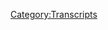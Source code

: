 {{DEFAULTSORT:
    #_TRANSCRIPT_0502:Dan's Cara-Vanity Project Part 1
}}{{Transcript
    | title         = [[502: Dan's Cara-Vanity Project Part 1]]
    | caption       = [https://knowledgefight.libsyn.com/502-dans-cara-vanity-project-part-1-0 Listen to this episode on Libsyn]
    | episodeNumber = [[502: Dan's Cara-Vanity Project Part 1|502]]
    | length        = 02:03:42
}}

{{MessageBox
    | header     = Warning: Bot Generated Content
    | text       = This transcript was automatically generated by transcription software and likely contains many mistakes and misattributions. Please check the audio for definitive quotes, attribution, and context.
    | image      = N3yvass4myg91.webp
    | imagewidth = 50px
    | id         = warning
}}

{{TranscriptBlock
    | name      = Unknown Speaker
    | timestamp = 00:00:00.000
    | text      = N-N-N-N-N-N-N-Knowledge Fight
}}

{{TranscriptBlock
    | name      = Unknown Speaker
    | timestamp = 00:00:12.880
    | text      = Dan and Jordan, I am sweating.
}}

{{TranscriptBlock
    | name      = Unknown Speaker
    | timestamp = 00:00:19.600
    | text      = knowledgefight.com, it's time to pray.
}}

{{TranscriptBlock
    | name      = Unknown Speaker
    | timestamp = 00:00:21.399
    | text      = I have great respect for knowledgefight, knowledgefight.
}}

{{TranscriptBlock
    | name      = Unknown Speaker
    | timestamp = 00:00:25.160
    | text      = I'm sick of them posing as if they're the good guys saying we are the bad guys, knowledgefight.
}}

{{TranscriptBlock
    | name      = Unknown Speaker
    | timestamp = 00:00:30.000
    | text      = Dan and Jordan, knowledgefight.com, it's time to pray.
}}

{{TranscriptBlock
    | name      = Unknown Speaker
    | timestamp = 00:00:47.079
    | text      = Hey everybody, welcome back to knowledgefight, I'm Dan, I'm Jordan, we're a couple dudes,
}}

{{TranscriptBlock
    | name      = Unknown Speaker
    | timestamp = 00:01:02.320
    | text      = I like to sit around and drink novelty beverages and talk a little bit about Alex Emmerich
}}

{{TranscriptBlock
    | name      = Unknown Speaker
    | timestamp = 00:01:05.920
    | text      = Jones.
}}

{{TranscriptBlock
    | name      = Unknown Speaker
    | timestamp = 00:01:06.920
    | text      = Oh indeed we are Dan.
}}

{{TranscriptBlock
    | name      = Unknown Speaker
    | timestamp = 00:01:07.920
    | text      = Jordan.
}}

{{TranscriptBlock
    | name      = Unknown Speaker
    | timestamp = 00:01:08.920
    | text      = Dan!
}}

{{TranscriptBlock
    | name      = Unknown Speaker
    | timestamp = 00:01:09.920
    | text      = Jordan.
}}

{{TranscriptBlock
    | name      = Unknown Speaker
    | timestamp = 00:01:10.920
    | text      = Quick question.
}}

{{TranscriptBlock
    | name      = Unknown Speaker
    | timestamp = 00:01:11.920
    | text      = What's up?
}}

{{TranscriptBlock
    | name      = Unknown Speaker
    | timestamp = 00:01:12.920
    | text      = What's your bright spot today?
}}

{{TranscriptBlock
    | name      = Unknown Speaker
    | timestamp = 00:01:13.920
    | text      = What's your favorite part of Assassin's Creed Valhalla?
}}

{{TranscriptBlock
    | name      = Unknown Speaker
    | timestamp = 00:01:17.560
    | text      = So I've had a little bit of time to sit with the game and I'm excited first of all to be
}}

{{TranscriptBlock
    | name      = Unknown Speaker
    | timestamp = 00:01:22.239
    | text      = out of the snow now.
}}

{{TranscriptBlock
    | name      = Unknown Speaker
    | timestamp = 00:01:23.239
    | text      = I've gotten to the point where I'm not just running around in the snowbank and that's
}}

{{TranscriptBlock
    | name      = Unknown Speaker
    | timestamp = 00:01:27.439
    | text      = nice.
}}

{{TranscriptBlock
    | name      = Unknown Speaker
    | timestamp = 00:01:29.099
    | text      = But also that they brought back the homesteading aspect of Assassin's Creed 3 that I love so
}}

{{TranscriptBlock
    | name      = Unknown Speaker
    | timestamp = 00:01:35.719
    | text      = much.
}}

{{TranscriptBlock
    | name      = Unknown Speaker
    | timestamp = 00:01:36.719
    | text      = I love the idea of just building up a little settlement and all that.
}}

{{TranscriptBlock
    | name      = Unknown Speaker
    | timestamp = 00:01:39.200
    | text      = It was something I was really missing from the last two games.
}}

{{TranscriptBlock
    | name      = Unknown Speaker
    | timestamp = 00:01:43.760
    | text      = I do enjoy that quite a bit.
}}

{{TranscriptBlock
    | name      = Unknown Speaker
    | timestamp = 00:01:45.079
    | text      = It's fantastic.
}}

{{TranscriptBlock
    | name      = Unknown Speaker
    | timestamp = 00:01:46.079
    | text      = I love it so much.
}}

{{TranscriptBlock
    | name      = Unknown Speaker
    | timestamp = 00:01:47.079
    | text      = I've enjoyed, I still have obviously not played nearly as much as you, but I've enjoyed quite
}}

{{TranscriptBlock
    | name      = Unknown Speaker
    | timestamp = 00:01:52.359
    | text      = a bit of the things that they fixed.
}}

{{TranscriptBlock
    | name      = Unknown Speaker
    | timestamp = 00:01:54.879
    | text      = I think they fixed a lot of things that were kind of little hurdles in the past ones and
}}

{{TranscriptBlock
    | name      = Unknown Speaker
    | timestamp = 00:02:01.280
    | text      = I appreciate that.
}}

{{TranscriptBlock
    | name      = Unknown Speaker
    | timestamp = 00:02:02.280
    | text      = I think it's an improvement.
}}

{{TranscriptBlock
    | name      = Unknown Speaker
    | timestamp = 00:02:03.280
    | text      = It's very very good.
}}

{{TranscriptBlock
    | name      = Unknown Speaker
    | timestamp = 00:02:04.280
    | text      = I enjoyed it immensely.
}}

{{TranscriptBlock
    | name      = Unknown Speaker
    | timestamp = 00:02:05.280
    | text      = I look forward to dabbling around and playing it for the next very long time probably.
}}

{{TranscriptBlock
    | name      = Unknown Speaker
    | timestamp = 00:02:11.360
    | text      = It's going to be an insane amount of time.
}}

{{TranscriptBlock
    | name      = Unknown Speaker
    | timestamp = 00:02:13.000
    | text      = Seems like a very large thing.
}}

{{TranscriptBlock
    | name      = Unknown Speaker
    | timestamp = 00:02:15.400
    | text      = So the thing is, because I finished the audiobook and then it came out, I'm out of all other
}}

{{TranscriptBlock
    | name      = Unknown Speaker
    | timestamp = 00:02:21.719
    | text      = work.
}}

{{TranscriptBlock
    | name      = Unknown Speaker
    | timestamp = 00:02:22.719
    | text      = This is my reward, so I'm just putting hours upon hours into it.
}}

{{TranscriptBlock
    | name      = Unknown Speaker
    | timestamp = 00:02:26.039
    | text      = It's good.
}}

{{TranscriptBlock
    | name      = Unknown Speaker
    | timestamp = 00:02:27.039
    | text      = And I swear to you, I don't think I've gotten out of the, I still think the title card is
}}

{{TranscriptBlock
    | name      = Unknown Speaker
    | timestamp = 00:02:32.039
    | text      = coming.
}}

{{TranscriptBlock
    | name      = Unknown Speaker
    | timestamp = 00:02:33.039
    | text      = You still think you're in the intro.
}}

{{TranscriptBlock
    | name      = Unknown Speaker
    | timestamp = 00:02:34.039
    | text      = Yeah, exactly.
}}

{{TranscriptBlock
    | name      = Unknown Speaker
    | timestamp = 00:02:35.039
    | text      = It's big.
}}

{{TranscriptBlock
    | name      = Unknown Speaker
    | timestamp = 00:02:36.039
    | text      = That's good, though, in terms of what the genre and the style of the game is.
}}

{{TranscriptBlock
    | name      = Unknown Speaker
    | timestamp = 00:02:42.759
    | text      = That's what you came there for.
}}

{{TranscriptBlock
    | name      = Unknown Speaker
    | timestamp = 00:02:43.759
    | text      = Yeah, totally.
}}

{{TranscriptBlock
    | name      = Unknown Speaker
    | timestamp = 00:02:44.759
    | text      = So what's your Bright Spot?
}}

{{TranscriptBlock
    | name      = Unknown Speaker
    | timestamp = 00:02:45.759
    | text      = My Bright Spot, Dan, is one...
}}

{{TranscriptBlock
    | name      = Unknown Speaker
    | timestamp = 00:02:47.439
    | text      = Also...
}}

{{TranscriptBlock
    | name      = Unknown Speaker
    | timestamp = 00:02:48.439
    | text      = No, no, no, no.
}}

{{TranscriptBlock
    | name      = Unknown Speaker
    | timestamp = 00:02:49.439
    | text      = It is one Leslie Jones on the reboot of Supermarket Sweep, Dan.
}}

{{TranscriptBlock
    | name      = Unknown Speaker
    | timestamp = 00:02:54.000
    | text      = It is fantastic.
}}

{{TranscriptBlock
    | name      = Unknown Speaker
    | timestamp = 00:02:55.000
    | text      = This is the first I'm hearing about this.
}}

{{TranscriptBlock
    | name      = Unknown Speaker
    | timestamp = 00:02:58.080
    | text      = Delightful.
}}

{{TranscriptBlock
    | name      = Unknown Speaker
    | timestamp = 00:02:59.080
    | text      = I didn't know that existed.
}}

{{TranscriptBlock
    | name      = Unknown Speaker
    | timestamp = 00:03:00.080
    | text      = No, it's so great.
}}

{{TranscriptBlock
    | name      = Unknown Speaker
    | timestamp = 00:03:01.080
    | text      = The old guy was fantastic.
}}

{{TranscriptBlock
    | name      = Unknown Speaker
    | timestamp = 00:03:03.280
    | text      = He was just that white guy who was five foot three and hosted a show.
}}

{{TranscriptBlock
    | name      = Unknown Speaker
    | timestamp = 00:03:09.039
    | text      = And Leslie Jones hosts the show exactly how I would host the show and watches the Sweep
}}

{{TranscriptBlock
    | name      = Unknown Speaker
    | timestamp = 00:03:14.120
    | text      = exactly how I watch it.
}}

{{TranscriptBlock
    | name      = Unknown Speaker
    | timestamp = 00:03:15.800
    | text      = Like incredibly seriously?
}}

{{TranscriptBlock
    | name      = Unknown Speaker
    | timestamp = 00:03:16.800
    | text      = Yeah, no, no, no, no.
}}

{{TranscriptBlock
    | name      = Unknown Speaker
    | timestamp = 00:03:18.080
    | text      = Like this.
}}

{{TranscriptBlock
    | name      = Unknown Speaker
    | timestamp = 00:03:19.080
    | text      = Get the goddamn turkeys!
}}

{{TranscriptBlock
    | name      = Unknown Speaker
    | timestamp = 00:03:20.080
    | text      = Oh, okay.
}}

{{TranscriptBlock
    | name      = Unknown Speaker
    | timestamp = 00:03:21.080
    | text      = That is exactly what I would do, and it's perfect.
}}

{{TranscriptBlock
    | name      = Unknown Speaker
    | timestamp = 00:03:24.439
    | text      = That is great.
}}

{{TranscriptBlock
    | name      = Unknown Speaker
    | timestamp = 00:03:25.439
    | text      = It's beautiful.
}}

{{TranscriptBlock
    | name      = Unknown Speaker
    | timestamp = 00:03:26.439
    | text      = There's only two ways to go with it.
}}

{{TranscriptBlock
    | name      = Unknown Speaker
    | timestamp = 00:03:27.759
    | text      = One is like that, and I think that's the better option.
}}

{{TranscriptBlock
    | name      = Unknown Speaker
    | timestamp = 00:03:29.800
    | text      = Totally.
}}

{{TranscriptBlock
    | name      = Unknown Speaker
    | timestamp = 00:03:30.800
    | text      = But the other one is treat it like incredibly serious, just straight-faced, like it's an
}}

{{TranscriptBlock
    | name      = Unknown Speaker
    | timestamp = 00:03:35.319
    | text      = athletic competition.
}}

{{TranscriptBlock
    | name      = Unknown Speaker
    | timestamp = 00:03:36.319
    | text      = Joe Bucket.
}}

{{TranscriptBlock
    | name      = Unknown Speaker
    | timestamp = 00:03:37.319
    | text      = All right, he's coming down the corner and he's taking that.
}}

{{TranscriptBlock
    | name      = Unknown Speaker
    | timestamp = 00:03:41.159
    | text      = He's got the cup of coffee.
}}

{{TranscriptBlock
    | name      = Unknown Speaker
    | timestamp = 00:03:42.199
    | text      = That's $300.
}}

{{TranscriptBlock
    | name      = Unknown Speaker
    | timestamp = 00:03:43.199
    | text      = All right, he's going to go back.
}}

{{TranscriptBlock
    | name      = Unknown Speaker
    | timestamp = 00:03:44.199
    | text      = He's going to take the...
}}

{{TranscriptBlock
    | name      = Unknown Speaker
    | timestamp = 00:03:45.199
    | text      = I think Andy Daley could do that really well, but it would be much more difficult to pull
}}

{{TranscriptBlock
    | name      = Unknown Speaker
    | timestamp = 00:03:50.800
    | text      = off in an entertaining, funny way.
}}

{{TranscriptBlock
    | name      = Unknown Speaker
    | timestamp = 00:03:53.759
    | text      = That's awesome.
}}

{{TranscriptBlock
    | name      = Unknown Speaker
    | timestamp = 00:03:54.759
    | text      = I didn't know that existed.
}}

{{TranscriptBlock
    | name      = Unknown Speaker
    | timestamp = 00:03:55.759
    | text      = I used to love watching Supermarket Sweep when I would stay home from school sick.
}}

{{TranscriptBlock
    | name      = Unknown Speaker
    | timestamp = 00:03:59.900
    | text      = Every part of the show is better than what you remember, and Leslie is incredibly good.
}}

{{TranscriptBlock
    | name      = Unknown Speaker
    | timestamp = 00:04:04.400
    | text      = Well, I'm thrilled to hear that congratulations, Leslie Jones, and congratulations to all
}}

{{TranscriptBlock
    | name      = Unknown Speaker
    | timestamp = 00:04:08.560
    | text      = the people on the cast and crew.
}}

{{TranscriptBlock
    | name      = Unknown Speaker
    | timestamp = 00:04:13.840
    | text      = So Jordan, today we are on our day off and we're coming in, because we have to.
}}

{{TranscriptBlock
    | name      = Unknown Speaker
    | timestamp = 00:04:19.360
    | text      = There's a convoy deal.
}}

{{TranscriptBlock
    | name      = Unknown Speaker
    | timestamp = 00:04:20.360
    | text      = Duty calls.
}}

{{TranscriptBlock
    | name      = Unknown Speaker
    | timestamp = 00:04:22.439
    | text      = And if I hadn't had to pour over as much stuff as I have to get this episode ready, I was
}}

{{TranscriptBlock
    | name      = Unknown Speaker
    | timestamp = 00:04:28.040
    | text      = going to surprise you by putting on a trucker cap.
}}

{{TranscriptBlock
    | name      = Unknown Speaker
    | timestamp = 00:04:30.360
    | text      = Yeah, yeah, yeah.
}}

{{TranscriptBlock
    | name      = Unknown Speaker
    | timestamp = 00:04:31.360
    | text      = I was expecting something.
}}

{{TranscriptBlock
    | name      = Unknown Speaker
    | timestamp = 00:04:32.360
    | text      = I was expecting to open with Eastbound and Down something, something, yeah, yeah.
}}

{{TranscriptBlock
    | name      = Unknown Speaker
    | timestamp = 00:04:36.199
    | text      = No, no, no.
}}

{{TranscriptBlock
    | name      = Unknown Speaker
    | timestamp = 00:04:37.199
    | text      = C.W. McCall.
}}

{{TranscriptBlock
    | name      = Unknown Speaker
    | timestamp = 00:04:38.199
    | text      = Convoy.
}}

{{TranscriptBlock
    | name      = Unknown Speaker
    | timestamp = 00:04:39.199
    | text      = All right, all right, all right.
}}

{{TranscriptBlock
    | name      = Unknown Speaker
    | timestamp = 00:04:40.199
    | text      = That's the song for truckers.
}}

{{TranscriptBlock
    | name      = Unknown Speaker
    | timestamp = 00:04:41.199
    | text      = Okay.
}}

{{TranscriptBlock
    | name      = Unknown Speaker
    | timestamp = 00:04:42.199
    | text      = Eastbound and Down is for people who wish they were truckers.
}}

{{TranscriptBlock
    | name      = Unknown Speaker
    | timestamp = 00:04:44.879
    | text      = C.W. McCall is for the real, the real Streak.
}}

{{TranscriptBlock
    | name      = Unknown Speaker
    | timestamp = 00:04:49.680
    | text      = I didn't realize we had hipster truckers now too.
}}

{{TranscriptBlock
    | name      = Unknown Speaker
    | timestamp = 00:04:52.399
    | text      = Yeah, definitely.
}}

{{TranscriptBlock
    | name      = Unknown Speaker
    | timestamp = 00:04:53.399
    | text      = Okay, all right.
}}

{{TranscriptBlock
    | name      = Unknown Speaker
    | timestamp = 00:04:54.399
    | text      = So we have quite a bit of nonsense to go over.
}}

{{TranscriptBlock
    | name      = Unknown Speaker
    | timestamp = 00:04:58.680
    | text      = Over the span of November 9th to 11th, 2020, I'm Dan, this is 2020, and yeah, this is,
}}

{{TranscriptBlock
    | name      = Unknown Speaker
    | timestamp = 00:05:04.980
    | text      = this is gonna, this has been fun for me.
}}

{{TranscriptBlock
    | name      = Unknown Speaker
    | timestamp = 00:05:07.000
    | text      = I'll say that.
}}

{{TranscriptBlock
    | name      = Unknown Speaker
    | timestamp = 00:05:09.079
    | text      = All right, that's good.
}}

{{TranscriptBlock
    | name      = Unknown Speaker
    | timestamp = 00:05:10.079
    | text      = I'm excited.
}}

{{TranscriptBlock
    | name      = Unknown Speaker
    | timestamp = 00:05:11.079
    | text      = Uh huh.
}}

{{TranscriptBlock
    | name      = Unknown Speaker
    | timestamp = 00:05:12.079
    | text      = And I, I've decided that this series is going to have a name because Monday is the conclusion
}}

{{TranscriptBlock
    | name      = Unknown Speaker
    | timestamp = 00:05:17.480
    | text      = of it.
}}

{{TranscriptBlock
    | name      = Unknown Speaker
    | timestamp = 00:05:18.480
    | text      = Sure.
}}

{{TranscriptBlock
    | name      = Unknown Speaker
    | timestamp = 00:05:19.480
    | text      = Because we don't know what happens, because Alex hasn't gotten down to DC.
}}

{{TranscriptBlock
    | name      = Unknown Speaker
    | timestamp = 00:05:21.399
    | text      = He's not there yet.
}}

{{TranscriptBlock
    | name      = Unknown Speaker
    | timestamp = 00:05:22.399
    | text      = And it would be legitimately impossible for me to cover everything by now.
}}

{{TranscriptBlock
    | name      = Unknown Speaker
    | timestamp = 00:05:26.600
    | text      = So what I've done is I've broken it up into two chunks, and we're calling this Dan's Cara
}}

{{TranscriptBlock
    | name      = Unknown Speaker
    | timestamp = 00:05:31.240
    | text      = Vanity Project.
}}

{{TranscriptBlock
    | name      = Unknown Speaker
    | timestamp = 00:05:36.319
    | text      = I'm going to have to take words away from you, I'm just going to have to take them away
}}

{{TranscriptBlock
    | name      = Unknown Speaker
    | timestamp = 00:05:40.600
    | text      = from you.
}}

{{TranscriptBlock
    | name      = Unknown Speaker
    | timestamp = 00:05:41.600
    | text      = I'm going to have to keep them.
}}

{{TranscriptBlock
    | name      = Unknown Speaker
    | timestamp = 00:05:42.600
    | text      = And if you want to use them, you can ask me.
}}

{{TranscriptBlock
    | name      = Unknown Speaker
    | timestamp = 00:05:44.920
    | text      = Well, see, I was thinking about it and it was like a written request.
}}

{{TranscriptBlock
    | name      = Unknown Speaker
    | timestamp = 00:05:47.879
    | text      = I was sitting there.
}}

{{TranscriptBlock
    | name      = Unknown Speaker
    | timestamp = 00:05:48.879
    | text      = I was like, this is kind of a vanity project for me, Cara Vanity Project.
}}

{{TranscriptBlock
    | name      = Unknown Speaker
    | timestamp = 00:05:53.519
    | text      = This is amazing.
}}

{{TranscriptBlock
    | name      = Unknown Speaker
    | timestamp = 00:05:54.519
    | text      = Jordan's going to hate it.
}}

{{TranscriptBlock
    | name      = Unknown Speaker
    | timestamp = 00:05:56.759
    | text      = Yes.
}}

{{TranscriptBlock
    | name      = Unknown Speaker
    | timestamp = 00:05:57.759
    | text      = Yeah.
}}

{{TranscriptBlock
    | name      = Unknown Speaker
    | timestamp = 00:05:58.759
    | text      = That was even worse because I know how long it took you.
}}

{{TranscriptBlock
    | name      = Unknown Speaker
    | timestamp = 00:06:02.639
    | text      = It was good.
}}

{{TranscriptBlock
    | name      = Unknown Speaker
    | timestamp = 00:06:04.160
    | text      = That was my second thought after coming up with it.
}}

{{TranscriptBlock
    | name      = Unknown Speaker
    | timestamp = 00:06:06.839
    | text      = It's like, Jordan's going to be furious.
}}

{{TranscriptBlock
    | name      = Unknown Speaker
    | timestamp = 00:06:08.439
    | text      = No, it's fantastic.
}}

{{TranscriptBlock
    | name      = Unknown Speaker
    | timestamp = 00:06:11.240
    | text      = So we'll get down to my Cara Vanity Project in a moment, but before we do, we got to take
}}

{{TranscriptBlock
    | name      = Unknown Speaker
    | timestamp = 00:06:14.680
    | text      = a moment to say thank you to some folks who signed up and are supporting the show.
}}

{{TranscriptBlock
    | name      = Unknown Speaker
    | timestamp = 00:06:18.519
    | text      = So first, ominous warning.
}}

{{TranscriptBlock
    | name      = Unknown Speaker
    | timestamp = 00:06:20.120
    | text      = Thank you so much.
}}

{{TranscriptBlock
    | name      = Unknown Speaker
    | timestamp = 00:06:21.120
    | text      = You are now a policy wonk.
}}

{{TranscriptBlock
    | name      = Unknown Speaker
    | timestamp = 00:06:22.120
    | text      = I'm a policy wonk.
}}

{{TranscriptBlock
    | name      = Unknown Speaker
    | timestamp = 00:06:23.120
    | text      = No thank you, ominous W. Someone heeded the calls for ominous warnings.
}}

{{TranscriptBlock
    | name      = Unknown Speaker
    | timestamp = 00:06:27.240
    | text      = Next, Nate.
}}

{{TranscriptBlock
    | name      = Unknown Speaker
    | timestamp = 00:06:28.240
    | text      = Thank you so much.
}}

{{TranscriptBlock
    | name      = Unknown Speaker
    | timestamp = 00:06:29.240
    | text      = You are now a policy wonk.
}}

{{TranscriptBlock
    | name      = Unknown Speaker
    | timestamp = 00:06:30.240
    | text      = I'm a policy wonk.
}}

{{TranscriptBlock
    | name      = Unknown Speaker
    | timestamp = 00:06:31.240
    | text      = Thanks, Nate.
}}

{{TranscriptBlock
    | name      = Unknown Speaker
    | timestamp = 00:06:32.240
    | text      = Thanks, Nate.
}}

{{TranscriptBlock
    | name      = Unknown Speaker
    | timestamp = 00:06:33.240
    | text      = Next, Jessie G. That's Jessie with an I.
}}

{{TranscriptBlock
    | name      = Unknown Speaker
    | timestamp = 00:06:34.639
    | text      = Thank you so much.
}}

{{TranscriptBlock
    | name      = Unknown Speaker
    | timestamp = 00:06:35.639
    | text      = You are now a policy wonk.
}}

{{TranscriptBlock
    | name      = Unknown Speaker
    | timestamp = 00:06:36.639
    | text      = I'm a policy wonk.
}}

{{TranscriptBlock
    | name      = Unknown Speaker
    | timestamp = 00:06:37.639
    | text      = Thanks, Jessie.
}}

{{TranscriptBlock
    | name      = Unknown Speaker
    | timestamp = 00:06:38.639
    | text      = Next, Phil T. Thank you so much.
}}

{{TranscriptBlock
    | name      = Unknown Speaker
    | timestamp = 00:06:40.199
    | text      = You are now a policy wonk.
}}

{{TranscriptBlock
    | name      = Unknown Speaker
    | timestamp = 00:06:41.759
    | text      = I'm a policy wonk.
}}

{{TranscriptBlock
    | name      = Unknown Speaker
    | timestamp = 00:06:42.759
    | text      = Thank you very much, Phil.
}}

{{TranscriptBlock
    | name      = Unknown Speaker
    | timestamp = 00:06:43.920
    | text      = Next, Jeb P. Thank you so much.
}}

{{TranscriptBlock
    | name      = Unknown Speaker
    | timestamp = 00:06:45.720
    | text      = You are now a policy wonk.
}}

{{TranscriptBlock
    | name      = Unknown Speaker
    | timestamp = 00:06:47.040
    | text      = I'm a policy wonk.
}}

{{TranscriptBlock
    | name      = Unknown Speaker
    | timestamp = 00:06:48.279
    | text      = Thanks, Jeb.
}}

{{TranscriptBlock
    | name      = Unknown Speaker
    | timestamp = 00:06:49.279
    | text      = Next, Jeb exclamation point.
}}

{{TranscriptBlock
    | name      = Unknown Speaker
    | timestamp = 00:06:50.720
    | text      = Yeah, well, obviously.
}}

{{TranscriptBlock
    | name      = Unknown Speaker
    | timestamp = 00:06:51.720
    | text      = Obviously obviously next Elizabeth B. Thank you so much. You're now policy wonk. I'm a policy wonk
}}

{{TranscriptBlock
    | name      = Unknown Speaker
    | timestamp = 00:06:57.000
    | text      = Thank you, Elizabeth. Thank you next Joshua H. Thank you so much. You're now policy wonk. I'm a policy wonk. Thanks Joshua
}}

{{TranscriptBlock
    | name      = Unknown Speaker
    | timestamp = 00:07:03.860
    | text      = Next the conspiracy grows larger. No last name given Chris. Thank you so much. You are now policy wonk. I'm a policy wonk
}}

{{TranscriptBlock
    | name      = Unknown Speaker
    | timestamp = 00:07:11.000
    | text      = Thank you Chris. Welcome to the club
}}

{{TranscriptBlock
    | name      = Unknown Speaker
    | timestamp = 00:07:13.639
    | text      = Then finally, I'd like to say thank you to somebody who donated on elevated level and we appreciate that very much
}}

{{TranscriptBlock
    | name      = Unknown Speaker
    | timestamp = 00:07:17.959
    | text      = So Sailor Moon's spirit sister Stephanie B. Thank you so much. You are now a technocrat
}}

{{TranscriptBlock
    | name      = Unknown Speaker
    | timestamp = 00:07:23.319
    | text      = I'm a policy wonk crikey mate. That's fantastic. Have yourself a brew. How's your 401k doing, bro?
}}

{{TranscriptBlock
    | name      = Unknown Speaker
    | timestamp = 00:07:29.240
    | text      = We got to go full tilt boogie on this Watson. All right, let's just get down to business
}}

{{TranscriptBlock
    | name      = Unknown Speaker
    | timestamp = 00:07:33.240
    | text      = We ain't making that money off that heroin. Why you pimps so good. My neck is freakishly large. I declare
}}

{{TranscriptBlock
    | name      = Unknown Speaker
    | timestamp = 00:07:40.439
    | text      = Infowar on you. Thank you so much Sailor Moon's spirit sister Stephanie. Yes. Thank you very much
}}

{{TranscriptBlock
    | name      = Unknown Speaker
    | timestamp = 00:07:45.220
    | text      = If you're out there listening and you're thinking hey, I enjoy the show. I'd like to support these gents, too
}}

{{TranscriptBlock
    | name      = Unknown Speaker
    | timestamp = 00:07:48.319
    | text      = You can do that by going to our website knowledgefate.com clicking the button that says support the show or what you can do is
}}

{{TranscriptBlock
    | name      = Unknown Speaker
    | timestamp = 00:07:54.279
    | text      = Get yourself a big old cart run it up and down the metaphorical grocery aisle. Do not forget the turkeys
}}

{{TranscriptBlock
    | name      = Unknown Speaker
    | timestamp = 00:08:00.680
    | text      = Those are a hundred dollar ball. Make sure that you get what's on the shopping list this week. That's an extra
}}

{{TranscriptBlock
    | name      = Unknown Speaker
    | timestamp = 00:08:06.759
    | text      = $250. Dan if you get the bear you're gonna want to get the triple bonus
}}

{{TranscriptBlock
    | name      = Unknown Speaker
    | timestamp = 00:08:12.040
    | text      = that's $300 Dan and take that all down to your local charity or bail fund and
}}

{{TranscriptBlock
    | name      = Unknown Speaker
    | timestamp = 00:08:18.720
    | text      = Donate that not bad. Yeah, not bad. Thank you
}}

{{TranscriptBlock
    | name      = Unknown Speaker
    | timestamp = 00:08:21.399
    | text      = Let me ask you this really quick about the new supermarket sweep
}}

{{TranscriptBlock
    | name      = Unknown Speaker
    | timestamp = 00:08:23.920
    | text      = Is it all the same stuff has the same bonuses as the old one or did they flip up?
}}

{{TranscriptBlock
    | name      = Unknown Speaker
    | timestamp = 00:08:28.480
    | text      = What items you need to get? Yeah, they flipped up items, but it's still it's still coffee and
}}

{{TranscriptBlock
    | name      = Unknown Speaker
    | timestamp = 00:08:33.679
    | text      = Yeah, yeah. Yeah the spirit and now you also can toss in like
}}

{{TranscriptBlock
    | name      = Unknown Speaker
    | timestamp = 00:08:37.679
    | text      = A thermoses and shit like it's great. It's fantastic. I'm gonna have to watch this myself. It's wonderful
}}

{{TranscriptBlock
    | name      = Unknown Speaker
    | timestamp = 00:08:44.399
    | text      = I'm gonna have to get on this immediately do it
}}

{{TranscriptBlock
    | name      = Unknown Speaker
    | timestamp = 00:08:47.440
    | text      = episode over
}}

{{TranscriptBlock
    | name      = Unknown Speaker
    | timestamp = 00:08:51.440
    | text      = So Jordan on our Wednesday episode we learned of the new infowars plan to run a caravan from Austin
}}

{{TranscriptBlock
    | name      = Unknown Speaker
    | timestamp = 00:08:56.799
    | text      = Texas down through the south then upward along the East Coast arriving on Friday in Washington DC the idea
}}

{{TranscriptBlock
    | name      = Unknown Speaker
    | timestamp = 00:09:02.639
    | text      = I guess is that the cavalry is coming, you know
}}

{{TranscriptBlock
    | name      = Unknown Speaker
    | timestamp = 00:09:06.360
    | text      = It's the troops that Trump needs to fight off the globalist menace, but the actual reality is a little less noble
}}

{{TranscriptBlock
    | name      = Unknown Speaker
    | timestamp = 00:09:11.279
    | text      = That'll sound right on an optics level
}}

{{TranscriptBlock
    | name      = Unknown Speaker
    | timestamp = 00:09:13.679
    | text      = the goal is very
}}

{{TranscriptBlock
    | name      = Unknown Speaker
    | timestamp = 00:09:14.919
    | text      = Obviously meant to provide Trump with an appearance that he could use to make claims that the people are demanding that he fight back
}}

{{TranscriptBlock
    | name      = Unknown Speaker
    | timestamp = 00:09:19.940
    | text      = Against the election results because he lost this caravan is an attempt on the people's part to turn themselves into human props
}}

{{TranscriptBlock
    | name      = Unknown Speaker
    | timestamp = 00:09:26.639
    | text      = Which Trump can use to justify an authoritarian power grab on a deeper level. This is Alex attempting to pull off an outstanding
}}

{{TranscriptBlock
    | name      = Unknown Speaker
    | timestamp = 00:09:33.840
    | text      = overly ambitious and
}}

{{TranscriptBlock
    | name      = Unknown Speaker
    | timestamp = 00:09:35.840
    | text      = Protracted publicity stunt he's hoping that sending dumb dumb Owen Shroyer out to barn store in the eastern
}}

{{TranscriptBlock
    | name      = Unknown Speaker
    | timestamp = 00:09:41.559
    | text      = Side of the country will force the media to pay attention to them in his mind
}}

{{TranscriptBlock
    | name      = Unknown Speaker
    | timestamp = 00:09:45.679
    | text      = Owen's going to pick up a couple hundred patriots in Austin then by the time he reaches Houston
}}

{{TranscriptBlock
    | name      = Unknown Speaker
    | timestamp = 00:09:50.480
    | text      = The number will be in the thousands and by the time they hit DC. It'll be a mass of people
}}

{{TranscriptBlock
    | name      = Unknown Speaker
    | timestamp = 00:09:54.519
    | text      = It'll be impossible to ignore. Yeah, that sounds right. This is not what's gonna happen
}}

{{TranscriptBlock
    | name      = Unknown Speaker
    | timestamp = 00:09:58.679
    | text      = So failing that he's hoping that people with big social media reaches will be unable to resist
}}

{{TranscriptBlock
    | name      = Unknown Speaker
    | timestamp = 00:10:03.600
    | text      = Meming the fuck out of clips of Owen on the road and he'll be able to drive some traffic that way
}}

{{TranscriptBlock
    | name      = Unknown Speaker
    | timestamp = 00:10:08.519
    | text      = The final thing that this stunt accomplishes is that it provides something with a drastic
}}

{{TranscriptBlock
    | name      = Unknown Speaker
    | timestamp = 00:10:13.940
    | text      = immediacy that can distract the audience for realizing that if anything Alex says means anything
}}

{{TranscriptBlock
    | name      = Unknown Speaker
    | timestamp = 00:10:19.059
    | text      = No number of people showing up in DC is gonna mean a damn thing
}}

{{TranscriptBlock
    | name      = Unknown Speaker
    | timestamp = 00:10:23.399
    | text      = Because Alex has already said that the globalists are gonna kill everyone no matter what and that even if Trump is successful
}}

{{TranscriptBlock
    | name      = Unknown Speaker
    | timestamp = 00:10:29.019
    | text      = There's a plan B that the Patriots can't stop
}}

{{TranscriptBlock
    | name      = Unknown Speaker
    | timestamp = 00:10:31.639
    | text      = in this sense the caravan serves as the shitty
}}

{{TranscriptBlock
    | name      = Unknown Speaker
    | timestamp = 00:10:35.419
    | text      = Shiny set of keys that Alex can jingle around to keep people from canceling auto-ship if at the end of the election
}}

{{TranscriptBlock
    | name      = Unknown Speaker
    | timestamp = 00:10:42.340
    | text      = Biden has won. We need to kill everyone and overthrow the United States government
}}

{{TranscriptBlock
    | name      = Unknown Speaker
    | timestamp = 00:10:47.620
    | text      = Biden just won. We're gonna go on a road trip. Hold on
}}

{{TranscriptBlock
    | name      = Unknown Speaker
    | timestamp = 00:10:55.620
    | text      = I bought a URL
}}

{{TranscriptBlock
    | name      = Unknown Speaker
    | timestamp = 00:10:57.620
    | text      = Literal devil has won. Let's get on the road. Hey caravan
}}

{{TranscriptBlock
    | name      = Unknown Speaker
    | timestamp = 00:11:01.860
    | text      = Look, we're already just bullshitting about the apocalypse and the devil. Why not create our own tribulation? It's fantastic. Yeah
}}

{{TranscriptBlock
    | name      = Unknown Speaker
    | timestamp = 00:11:09.620
    | text      = All that being said I love this
}}

{{TranscriptBlock
    | name      = Unknown Speaker
    | timestamp = 00:11:11.980
    | text      = It's my favorite thing that infowars has done in a long time
}}

{{TranscriptBlock
    | name      = Unknown Speaker
    | timestamp = 00:11:15.100
    | text      = Partially because it's so naked and transparent terrible if this ends up being anything notable
}}

{{TranscriptBlock
    | name      = Unknown Speaker
    | timestamp = 00:11:20.059
    | text      = It'll be a collection of people whose various scams are in danger if Trump is out of office
}}

{{TranscriptBlock
    | name      = Unknown Speaker
    | timestamp = 00:11:24.379
    | text      = It could easily end up being like the Rocky Mountain rendezvous
}}

{{TranscriptBlock
    | name      = Unknown Speaker
    | timestamp = 00:11:27.620
    | text      = but you replace the Nazis and white power groups with pill salesmen and YouTube commentators who just now realize that they've
}}

{{TranscriptBlock
    | name      = Unknown Speaker
    | timestamp = 00:11:33.980
    | text      = Overplayed their hands and they're in way too deep on another level
}}

{{TranscriptBlock
    | name      = Unknown Speaker
    | timestamp = 00:11:38.299
    | text      = This also scratches a very particular itch for me and that's that I fucking love a road trip
}}

{{TranscriptBlock
    | name      = Unknown Speaker
    | timestamp = 00:11:42.779
    | text      = I love road trips so much that I I've kind of fond memories of Tom Green's movie road trip
}}

{{TranscriptBlock
    | name      = Unknown Speaker
    | timestamp = 00:11:49.000
    | text      = back when I was younger me and my friends would often just embark on random trips for the sake of driving a couple hours or
}}

{{TranscriptBlock
    | name      = Unknown Speaker
    | timestamp = 00:11:56.000
    | text      = A day away to see what was there totally cool
}}

{{TranscriptBlock
    | name      = Unknown Speaker
    | timestamp = 00:11:58.480
    | text      = Sometimes there was a destination but other times it was just the experience of being out on the road
}}

{{TranscriptBlock
    | name      = Unknown Speaker
    | timestamp = 00:12:02.799
    | text      = Seeing things that weren't part of our normal routine, which was the actual reward itself
}}

{{TranscriptBlock
    | name      = Unknown Speaker
    | timestamp = 00:12:06.960
    | text      = I loved that and it's one of the things that I feel is most missing for my adult life and probably a big part of
}}

{{TranscriptBlock
    | name      = Unknown Speaker
    | timestamp = 00:12:12.840
    | text      = Why I dream of getting an RV and wandering the country
}}

{{TranscriptBlock
    | name      = Unknown Speaker
    | timestamp = 00:12:15.080
    | text      = Yeah, so this caravan has been branded the stop the steel caravan and I cannot not pay all the attention in the world
}}

{{TranscriptBlock
    | name      = Unknown Speaker
    | timestamp = 00:12:23.120
    | text      = Can they not have come up with a better name than stop the steel? That's terrible
}}

{{TranscriptBlock
    | name      = Unknown Speaker
    | timestamp = 00:12:27.879
    | text      = Well, it is but they're trying to piggyback this stop the steel momentum that people like Ali Alexander have been pushing for a little while
}}

{{TranscriptBlock
    | name      = Unknown Speaker
    | timestamp = 00:12:34.799
    | text      = I'm criticizing them for choosing that name as well
}}

{{TranscriptBlock
    | name      = Unknown Speaker
    | timestamp = 00:12:38.159
    | text      = Then we gotta go all the way back. It's a terrible name. Well, we gotta go all the way back to 2016 the election
}}

{{TranscriptBlock
    | name      = Unknown Speaker
    | timestamp = 00:12:44.519
    | text      = And the fake poll watching organization that Roger Stone started and got sued over all the way
}}

{{TranscriptBlock
    | name      = Unknown Speaker
    | timestamp = 00:12:49.379
    | text      = yeah, there's a connection there, but I'm not sure what it is and I
}}

{{TranscriptBlock
    | name      = Unknown Speaker
    | timestamp = 00:12:53.159
    | text      = It's it's frustrating to me
}}

{{TranscriptBlock
    | name      = Unknown Speaker
    | timestamp = 00:12:54.799
    | text      = Something's up passing the torch an article from the Southern Poverty Law Center traced the current pushers of the term
}}

{{TranscriptBlock
    | name      = Unknown Speaker
    | timestamp = 00:13:00.759
    | text      = Stop the steel strangely to be a number of new far-right folks who are connected to Roger Stone
}}

{{TranscriptBlock
    | name      = Unknown Speaker
    | timestamp = 00:13:06.799
    | text      = Yeah, people like Jack Pessobek Mike Cernovich and Ali Alexander
}}

{{TranscriptBlock
    | name      = Unknown Speaker
    | timestamp = 00:13:10.759
    | text      = their amplification of it reached other fringe figures like Michelle Malkin and faith faith Goldie and then even Trump's son Eric who pushed the
}}

{{TranscriptBlock
    | name      = Unknown Speaker
    | timestamp = 00:13:18.620
    | text      = Term on to a larger audience. It's hard not to feel like all of this somehow still traces back to stone
}}

{{TranscriptBlock
    | name      = Unknown Speaker
    | timestamp = 00:13:24.139
    | text      = But I can't prove it and it drives me nuts. He's everywhere
}}

{{TranscriptBlock
    | name      = Unknown Speaker
    | timestamp = 00:13:27.360
    | text      = It's important to recognize before we get too far into any of this
}}

{{TranscriptBlock
    | name      = Unknown Speaker
    | timestamp = 00:13:30.279
    | text      = There are two threads to keep distinct both of them which are branded stop the steel
}}

{{TranscriptBlock
    | name      = Unknown Speaker
    | timestamp = 00:13:34.480
    | text      = The first is a series of depressing protests that are being organized around the country
}}

{{TranscriptBlock
    | name      = Unknown Speaker
    | timestamp = 00:13:38.940
    | text      = Some of them may be organically started and organized and some may be astroturfed by tea party groups and right-wing money
}}

{{TranscriptBlock
    | name      = Unknown Speaker
    | timestamp = 00:13:45.279
    | text      = They wants the result of the protests, but definitely doesn't want to be associated with them. That's really a smaller issue to me
}}

{{TranscriptBlock
    | name      = Unknown Speaker
    | timestamp = 00:13:51.720
    | text      = What's organic and what's not it's something that I think a great investigator will probably publish a piece about in about a year
}}

{{TranscriptBlock
    | name      = Unknown Speaker
    | timestamp = 00:13:57.960
    | text      = What's definitely true about these protests is that they're being amplified and pushed by this network of desperate Trump scammers
}}

{{TranscriptBlock
    | name      = Unknown Speaker
    | timestamp = 00:14:05.259
    | text      = The second thread is Alex's caravan, which is spiritually connected to these protests
}}

{{TranscriptBlock
    | name      = Unknown Speaker
    | timestamp = 00:14:10.539
    | text      = But is also trying to selfishly profit off them as well
}}

{{TranscriptBlock
    | name      = Unknown Speaker
    | timestamp = 00:14:14.139
    | text      = Alex's publicity stunt is not about bringing more attention to these protests and it's an attempt to take whatever energy these protests might
}}

{{TranscriptBlock
    | name      = Unknown Speaker
    | timestamp = 00:14:20.460
    | text      = Generate and steal it to increase the spotlight on his tank with a huge infowars logo on it
}}

{{TranscriptBlock
    | name      = Unknown Speaker
    | timestamp = 00:14:25.620
    | text      = It's it's almost like this is a a conference of scammers and Alex is trying to scam them
}}

{{TranscriptBlock
    | name      = Unknown Speaker
    | timestamp = 00:14:32.659
    | text      = Yeah, yeah, it is. It is lowly. It's totally like maybe maybe you have to scam them to get into the scam conference
}}

{{TranscriptBlock
    | name      = Unknown Speaker
    | timestamp = 00:14:39.600
    | text      = You know, it's like an entry don't don't invite Alex to Conman Island. Yeah, exactly
}}

{{TranscriptBlock
    | name      = Unknown Speaker
    | timestamp = 00:14:44.240
    | text      = Yeah, this has been Alex's mo as it relates to protests for most of his career
}}

{{TranscriptBlock
    | name      = Unknown Speaker
    | timestamp = 00:14:48.259
    | text      = He just uses them to self aggrandize himself make the protest about him. This is no different, of course
}}

{{TranscriptBlock
    | name      = Unknown Speaker
    | timestamp = 00:14:53.740
    | text      = That's why I'm treating Alex's caravan stunt as a separate thing from the protests
}}

{{TranscriptBlock
    | name      = Unknown Speaker
    | timestamp = 00:14:58.539
    | text      = Even though they're technically both as part of the same desperation strategy that's being used by these doomed grifters
}}

{{TranscriptBlock
    | name      = Unknown Speaker
    | timestamp = 00:15:04.500
    | text      = It's simultaneously more simple and more complicated than the sad protests themselves. Totally
}}

{{TranscriptBlock
    | name      = Unknown Speaker
    | timestamp = 00:15:10.080
    | text      = I will say that as I'm preparing this episode
}}

{{TranscriptBlock
    | name      = Unknown Speaker
    | timestamp = 00:15:12.539
    | text      = It does not look good
}}

{{TranscriptBlock
    | name      = Unknown Speaker
    | timestamp = 00:15:14.259
    | text      = like and we're like the caravan has really set the world on fire if you judge by the number of views that the videos on
}}

{{TranscriptBlock
    | name      = Unknown Speaker
    | timestamp = 00:15:19.840
    | text      = Band.video have the kickoff video in Austin has about a hundred thirty seven thousand views
}}

{{TranscriptBlock
    | name      = Unknown Speaker
    | timestamp = 00:15:24.779
    | text      = But the drop-off from there is quite notice. Oh, is it? Yes
}}

{{TranscriptBlock
    | name      = Unknown Speaker
    | timestamp = 00:15:28.259
    | text      = It doesn't feel like this is working out so far and that being said I
}}

{{TranscriptBlock
    | name      = Unknown Speaker
    | timestamp = 00:15:32.299
    | text      = Still would give anything to have been able to go along for the ride 100%
}}

{{TranscriptBlock
    | name      = Unknown Speaker
    | timestamp = 00:15:36.940
    | text      = I feel like I could have written my own fear and loathing long after the campaign trail
}}

{{TranscriptBlock
    | name      = Unknown Speaker
    | timestamp = 00:15:41.019
    | text      = 2020 if I would have been allowed to go
}}

{{TranscriptBlock
    | name      = Unknown Speaker
    | timestamp = 00:15:43.220
    | text      = But sadly that will never be
}}

{{TranscriptBlock
    | name      = Unknown Speaker
    | timestamp = 00:15:45.220
    | text      = For now the best I can do is this two-part series on our podcast about the tour Owen Schroyer is taking from Austin up to
}}

{{TranscriptBlock
    | name      = Unknown Speaker
    | timestamp = 00:15:51.440
    | text      = DC based on the information available to me from afar
}}

{{TranscriptBlock
    | name      = Unknown Speaker
    | timestamp = 00:15:54.919
    | text      = Since the timing is what it is
}}

{{TranscriptBlock
    | name      = Unknown Speaker
    | timestamp = 00:15:56.620
    | text      = This is gonna be part one wherein we'll discuss what happened on the caravan tour between its launch on November 9th
}}

{{TranscriptBlock
    | name      = Unknown Speaker
    | timestamp = 00:16:02.340
    | text      = And then to the end of Alex's show on Wednesday, November 11th after that we'll pick up on Monday's episode
}}

{{TranscriptBlock
    | name      = Unknown Speaker
    | timestamp = 00:16:09.779
    | text      = So we'll wrap things up with the Wednesday evening, Thursday, and then the event in DC understood
}}

{{TranscriptBlock
    | name      = Unknown Speaker
    | timestamp = 00:16:16.620
    | text      = This is very very stupid and I fucking love it. It's incredible. I love it. Yes so much
}}

{{TranscriptBlock
    | name      = Unknown Speaker
    | timestamp = 00:16:21.340
    | text      = Yeah
}}

{{TranscriptBlock
    | name      = Unknown Speaker
    | timestamp = 00:16:21.620
    | text      = I can't I can't believe the main reason that you do a caravan is because you believe
}}

{{TranscriptBlock
    | name      = Unknown Speaker
    | timestamp = 00:16:26.860
    | text      = Wholeheartedly that you're going to pick up momentum along the way, right?
}}

{{TranscriptBlock
    | name      = Unknown Speaker
    | timestamp = 00:16:30.340
    | text      = You know
}}

{{TranscriptBlock
    | name      = Unknown Speaker
    | timestamp = 00:16:30.820
    | text      = It's gonna start out as a small thing and then it's gonna snowball and you know the premise before you even begin the moment
}}

{{TranscriptBlock
    | name      = Unknown Speaker
    | timestamp = 00:16:38.120
    | text      = They said caravan. I knew it was going to fizzle out in the way that a firework
}}

{{TranscriptBlock
    | name      = Unknown Speaker
    | timestamp = 00:16:43.980
    | text      = Should fizzle it like an inverse firework. Mm-hmm, you know, it's going to explode fizzily. Yeah, I don't know
}}

{{TranscriptBlock
    | name      = Unknown Speaker
    | timestamp = 00:16:50.500
    | text      = I mean don't get ahead of yourself with predictions. Okay, but I mean, we'll see. We'll see what all this what goes down
}}

{{TranscriptBlock
    | name      = Unknown Speaker
    | timestamp = 00:16:56.460
    | text      = All right, but before we do here is an out-of-context drop from today's show. I am the president. I am the president
}}

{{TranscriptBlock
    | name      = Unknown Speaker
    | timestamp = 00:17:02.740
    | text      = I am the 46 president. Alex has declared himself the president. That'll do it. That's the indication of where he's at
}}

{{TranscriptBlock
    | name      = Unknown Speaker
    | timestamp = 00:17:10.099
    | text      = I'm pretty sure CNN called it for him as well as a real aberration on the polling night
}}

{{TranscriptBlock
    | name      = Unknown Speaker
    | timestamp = 00:17:15.380
    | text      = So I'm not positive if David Knight had any caravan business on November 9th
}}

{{TranscriptBlock
    | name      = Unknown Speaker
    | timestamp = 00:17:21.380
    | text      = and I'll hopefully never know because I didn't listen to his show and I'm not going to yeah, so we start on November 9th on
}}

{{TranscriptBlock
    | name      = Unknown Speaker
    | timestamp = 00:17:27.740
    | text      = Alex's show and
}}

{{TranscriptBlock
    | name      = Unknown Speaker
    | timestamp = 00:17:29.740
    | text      = He's trying to keep spirits high. There's still a chance Trump can win this thing. Okay, there is still a
}}

{{TranscriptBlock
    | name      = Unknown Speaker
    | timestamp = 00:17:37.099
    | text      = chance
}}

{{TranscriptBlock
    | name      = Unknown Speaker
    | timestamp = 00:17:39.299
    | text      = For Trump
}}

{{TranscriptBlock
    | name      = Unknown Speaker
    | timestamp = 00:17:41.220
    | text      = to win the election
}}

{{TranscriptBlock
    | name      = Unknown Speaker
    | timestamp = 00:17:43.859
    | text      = Fairly and squarely, but I was sitting in one of the offices this morning
}}

{{TranscriptBlock
    | name      = Unknown Speaker
    | timestamp = 00:17:48.619
    | text      = about 12 feet away from a trash can and
}}

{{TranscriptBlock
    | name      = Unknown Speaker
    | timestamp = 00:17:50.859
    | text      = and I said watch this and I threw a little Gatorade container and banked it off the wall and a file cabinet and into the trash I
}}

{{TranscriptBlock
    | name      = Unknown Speaker
    | timestamp = 00:18:00.380
    | text      = Am the president now. That's how Trump's got to get around this fraud. Yeah, man
}}

{{TranscriptBlock
    | name      = Unknown Speaker
    | timestamp = 00:18:06.099
    | text      = Get around the road with a bank shot
}}

{{TranscriptBlock
    | name      = Unknown Speaker
    | timestamp = 00:18:08.980
    | text      = Trying to bank around is the law. Yeah. Yeah. Yeah. The law is a huger issue
}}

{{TranscriptBlock
    | name      = Unknown Speaker
    | timestamp = 00:18:13.700
    | text      = That's why you got to do a bank shot instead of a straight ahead
}}

{{TranscriptBlock
    | name      = Unknown Speaker
    | timestamp = 00:18:17.140
    | text      = Imagine the law as a wall, right?
}}

{{TranscriptBlock
    | name      = Unknown Speaker
    | timestamp = 00:18:19.579
    | text      = You cannot if we're gonna build a wall bunk bunk. Yeah, you can't do that. All right
}}

{{TranscriptBlock
    | name      = Unknown Speaker
    | timestamp = 00:18:24.420
    | text      = Well, they can and they will if everyone bullhorns the White House. That'll do it call the White House
}}

{{TranscriptBlock
    | name      = Unknown Speaker
    | timestamp = 00:18:31.099
    | text      = the Bullhorn the White House
}}

{{TranscriptBlock
    | name      = Unknown Speaker
    | timestamp = 00:18:34.619
    | text      = The Bullhorn Marlago Trump's back and forth the point is is let
}}

{{TranscriptBlock
    | name      = Unknown Speaker
    | timestamp = 00:18:40.259
    | text      = Him know what's happening and what's unfolding and I can tell you
}}

{{TranscriptBlock
    | name      = Unknown Speaker
    | timestamp = 00:18:43.220
    | text      = That I can sit there and I can get on the phone with folks very close to the president or the president if I need
}}

{{TranscriptBlock
    | name      = Unknown Speaker
    | timestamp = 00:18:50.019
    | text      = To I don't have a day or two to sit there by the telephone many times. They've called I've missed the calls
}}

{{TranscriptBlock
    | name      = Unknown Speaker
    | timestamp = 00:18:55.019
    | text      = I missed some of the calls already the last few days. I cannot shit
}}

{{TranscriptBlock
    | name      = Unknown Speaker
    | timestamp = 00:18:59.779
    | text      = by the telephone for a call from Trump, I
}}

{{TranscriptBlock
    | name      = Unknown Speaker
    | timestamp = 00:19:03.819
    | text      = Cannot sit by the telephone to do this
}}

{{TranscriptBlock
    | name      = Unknown Speaker
    | timestamp = 00:19:07.539
    | text      = It makes me sick. I take a nap or I'm on the air. Boom
}}

{{TranscriptBlock
    | name      = Unknown Speaker
    | timestamp = 00:19:11.099
    | text      = I missed the phone call every time I'm at Trump calls
}}

{{TranscriptBlock
    | name      = Unknown Speaker
    | timestamp = 00:19:17.980
    | text      = When I nap
}}

{{TranscriptBlock
    | name      = Unknown Speaker
    | timestamp = 00:19:20.019
    | text      = No, what happens is every time I go to call him he's in the middle of calling me and then the line is busy
}}

{{TranscriptBlock
    | name      = Unknown Speaker
    | timestamp = 00:19:25.500
    | text      = Dan yeah, man. I
}}

{{TranscriptBlock
    | name      = Unknown Speaker
    | timestamp = 00:19:27.220
    | text      = Don't think this is a good angle because Alex has already said multiple times that he and Trump are literally psychically connected. Yeah
}}

{{TranscriptBlock
    | name      = Unknown Speaker
    | timestamp = 00:19:34.140
    | text      = so I
}}

{{TranscriptBlock
    | name      = Unknown Speaker
    | timestamp = 00:19:36.140
    | text      = Really don't think they understand that his advice and essentially bully your fearless leader into taking over as a dictator
}}

{{TranscriptBlock
    | name      = Unknown Speaker
    | timestamp = 00:19:44.539
    | text      = Yeah, I mean that's really what it seems exactly. It seems like what they're there. They're their whole thing is yeah
}}

{{TranscriptBlock
    | name      = Unknown Speaker
    | timestamp = 00:19:50.819
    | text      = Yeah, yeah be a bully to a guy that we think is
}}

{{TranscriptBlock
    | name      = Unknown Speaker
    | timestamp = 00:19:54.339
    | text      = Unbullyable even though we obviously know if we just bitch at him. Apparently he'll do whatever we want
}}

{{TranscriptBlock
    | name      = Unknown Speaker
    | timestamp = 00:19:59.579
    | text      = well, I mean that's kind of the premise of the
}}

{{TranscriptBlock
    | name      = Unknown Speaker
    | timestamp = 00:20:01.579
    | text      = the the caravan as a whole is like that is directed at Trump
}}

{{TranscriptBlock
    | name      = Unknown Speaker
    | timestamp = 00:20:07.220
    | text      = Yeah, exactly. It's not really for us. No
}}

{{TranscriptBlock
    | name      = Unknown Speaker
    | timestamp = 00:20:12.000
    | text      = Absolutely not the caravan isn't really even to support Trump. It's to yell at Trump bully
}}

{{TranscriptBlock
    | name      = Unknown Speaker
    | timestamp = 00:20:18.140
    | text      = It's to give him one last chance to be a fucking dictator already
}}

{{TranscriptBlock
    | name      = Unknown Speaker
    | timestamp = 00:20:23.700
    | text      = That's kind of the idea it does feel like that yeah, that's a real depressing thought it is
}}

{{TranscriptBlock
    | name      = Unknown Speaker
    | timestamp = 00:20:29.000
    | text      = In all ways. Yeah in conception and execution. It's very bad every part of it
}}

{{TranscriptBlock
    | name      = Unknown Speaker
    | timestamp = 00:20:34.079
    | text      = I love that Alex is saying like I take this nap and then I miss Trump's call and
}}

{{TranscriptBlock
    | name      = Unknown Speaker
    | timestamp = 00:20:38.000
    | text      = Recently, we've seen that Alex thinks that he gets prophetic visions and naps. Yeah, that's true
}}

{{TranscriptBlock
    | name      = Unknown Speaker
    | timestamp = 00:20:42.000
    | text      = I mean you got to choose one or the other did he get the call in the nap?
}}

{{TranscriptBlock
    | name      = Unknown Speaker
    | timestamp = 00:20:45.119
    | text      = He might have that's probably explain everything. Yeah
}}

{{TranscriptBlock
    | name      = Unknown Speaker
    | timestamp = 00:20:47.359
    | text      = Yeah
}}

{{TranscriptBlock
    | name      = Unknown Speaker
    | timestamp = 00:20:47.640
    | text      = So anyway, everyone else in the world is too dumb to see what Alex can see everything is so clear to him and you
}}

{{TranscriptBlock
    | name      = Unknown Speaker
    | timestamp = 00:20:54.880
    | text      = Fucking idiots just won't get to get it together
}}

{{TranscriptBlock
    | name      = Unknown Speaker
    | timestamp = 00:20:57.559
    | text      = And so America will probably burn that sounds right
}}

{{TranscriptBlock
    | name      = Unknown Speaker
    | timestamp = 00:21:01.119
    | text      = I mean, I really feel like I'm on the planet of morons here and I'm not saying that in elitist way
}}

{{TranscriptBlock
    | name      = Unknown Speaker
    | timestamp = 00:21:05.519
    | text      = I mean, we know their exact next moves. They're gonna call 25th amendment. They're gonna say all the deaths for Trump's fault
}}

{{TranscriptBlock
    | name      = Unknown Speaker
    | timestamp = 00:21:10.640
    | text      = They're gonna say while he's president-elect
}}

{{TranscriptBlock
    | name      = Unknown Speaker
    | timestamp = 00:21:13.079
    | text      = running his fake task force
}}

{{TranscriptBlock
    | name      = Unknown Speaker
    | timestamp = 00:21:15.559
    | text      = Biden that Trump's got to do what he's saying or the deaths are in its hands to make himself look legitimate
}}

{{TranscriptBlock
    | name      = Unknown Speaker
    | timestamp = 00:21:20.519
    | text      = Trump cannot assault
}}

{{TranscriptBlock
    | name      = Unknown Speaker
    | timestamp = 00:21:22.079
    | text      = The statements Biden makes he has to assault the whole fraud of the scam and lay it all out in damn
}}

{{TranscriptBlock
    | name      = Unknown Speaker
    | timestamp = 00:21:28.839
    | text      = White House addresses and it's over for these maggots, but everyone wants to argue every facet of the scam
}}

{{TranscriptBlock
    | name      = Unknown Speaker
    | timestamp = 00:21:37.839
    | text      = instead of the entire
}}

{{TranscriptBlock
    | name      = Unknown Speaker
    | timestamp = 00:21:39.880
    | text      = Enchilada of the fact that it's bad. It's like arguing
}}

{{TranscriptBlock
    | name      = Unknown Speaker
    | timestamp = 00:21:45.240
    | text      = strategies with the former Soviet Union instead of looking at the Soviet Union being run by evil people and
}}

{{TranscriptBlock
    | name      = Unknown Speaker
    | timestamp = 00:21:50.440
    | text      = And
}}

{{TranscriptBlock
    | name      = Unknown Speaker
    | timestamp = 00:21:51.799
    | text      = Look if we don't get the funds to fund this place. I don't care
}}

{{TranscriptBlock
    | name      = Unknown Speaker
    | timestamp = 00:21:54.380
    | text      = I'm ready to shut this down if America wants to lose and go down the tubes and burn in hell
}}

{{TranscriptBlock
    | name      = Unknown Speaker
    | timestamp = 00:21:58.279
    | text      = That's fine. Sounds like a great patriot. It sounds like a guy who loves America so much
}}

{{TranscriptBlock
    | name      = Unknown Speaker
    | timestamp = 00:22:03.359
    | text      = I'll stand with America no matter what or I'll throw a little tantrum and say you should all die and you can all burn
}}

{{TranscriptBlock
    | name      = Unknown Speaker
    | timestamp = 00:22:08.880
    | text      = If I can't pay rent on my gigantic studio, I'm so patriotic and so much you cannot help me
}}

{{TranscriptBlock
    | name      = Unknown Speaker
    | timestamp = 00:22:16.400
    | text      = You live in million-dollar homes. Yeah, I just will hope you all burn to death
}}

{{TranscriptBlock
    | name      = Unknown Speaker
    | timestamp = 00:22:21.559
    | text      = yeah, I mean the pay the the the you know, this Republic is based on the blood of
}}

{{TranscriptBlock
    | name      = Unknown Speaker
    | timestamp = 00:22:26.539
    | text      = Patriots, uh-huh, and I'll stand up for it as long as I'm a dollar. Absolutely, but that after that he can burn
}}

{{TranscriptBlock
    | name      = Unknown Speaker
    | timestamp = 00:22:32.160
    | text      = I don't know if I'm broke you guys can all burn to hell
}}

{{TranscriptBlock
    | name      = Unknown Speaker
    | timestamp = 00:22:35.000
    | text      = Yeah
}}

{{TranscriptBlock
    | name      = Unknown Speaker
    | timestamp = 00:22:35.559
    | text      = So Alex has this strange thing going on about like how he can't get a hold of Trump and like I just can't sit by
}}

{{TranscriptBlock
    | name      = Unknown Speaker
    | timestamp = 00:22:41.859
    | text      = The phone all the time. I've been airing a lot of tapes today
}}

{{TranscriptBlock
    | name      = Unknown Speaker
    | timestamp = 00:22:44.599
    | text      = because
}}

{{TranscriptBlock
    | name      = Unknown Speaker
    | timestamp = 00:22:48.599
    | text      = I'm officially choking on here at this point. Okay, and it's not because I can't handle the threat of the globalist
}}

{{TranscriptBlock
    | name      = Unknown Speaker
    | timestamp = 00:22:54.200
    | text      = I love my crew
}}

{{TranscriptBlock
    | name      = Unknown Speaker
    | timestamp = 00:22:56.000
    | text      = Is that we're all stressed out and we're all over the edge and we're and a lot of the crews being more professional
}}

{{TranscriptBlock
    | name      = Unknown Speaker
    | timestamp = 00:23:01.839
    | text      = I am some of the crews being not as big as a jerk as I am. I know exactly their damn game plan
}}

{{TranscriptBlock
    | name      = Unknown Speaker
    | timestamp = 00:23:07.200
    | text      = I know how to beat them and then I'm telling myself I could probably do more good. The audience is great on the phone
}}

{{TranscriptBlock
    | name      = Unknown Speaker
    | timestamp = 00:23:13.559
    | text      = I need to go in my office and and and beg and then get a hold of Don jr
}}

{{TranscriptBlock
    | name      = Unknown Speaker
    | timestamp = 00:23:18.779
    | text      = And then get the president on the phone and then hope he listens to me about this stuff and there's nothing more
}}

{{TranscriptBlock
    | name      = Unknown Speaker
    | timestamp = 00:23:24.579
    | text      = Frustrating than missing phone calls from the president and and I'm just sick of it all. I'm sick of it Wow
}}

{{TranscriptBlock
    | name      = Unknown Speaker
    | timestamp = 00:23:33.039
    | text      = hmm
}}

{{TranscriptBlock
    | name      = Unknown Speaker
    | timestamp = 00:23:34.200
    | text      = Seems like what he is describing is that the normal way he gets a hold of
}}

{{TranscriptBlock
    | name      = Unknown Speaker
    | timestamp = 00:23:38.160
    | text      = Anybody is to beg somebody to get a hold of Don jr. It does seem like that's the only way to get there
}}

{{TranscriptBlock
    | name      = Unknown Speaker
    | timestamp = 00:23:43.960
    | text      = So that's that's not great on its face
}}

{{TranscriptBlock
    | name      = Unknown Speaker
    | timestamp = 00:23:46.039
    | text      = It seems like all of Don jr's handlers are doing a lot to keep Alex Jones from getting it or maybe
}}

{{TranscriptBlock
    | name      = Unknown Speaker
    | timestamp = 00:23:52.079
    | text      = Maybe they're all like Don jr. Will believe any old bullshit Alex. Please don't get him anywhere near there
}}

{{TranscriptBlock
    | name      = Unknown Speaker
    | timestamp = 00:23:58.519
    | text      = It's gonna it's gonna blow back on us. He's an idiot. All right, there's a there's a feeling
}}

{{TranscriptBlock
    | name      = Unknown Speaker
    | timestamp = 00:24:04.000
    | text      = Yeah of that and Alex is really mad. He is very mad. Of course he is. So he's got to get Owen into studio
}}

{{TranscriptBlock
    | name      = Unknown Speaker
    | timestamp = 00:24:09.920
    | text      = Owens got to come in to discuss the launch of the care of I thought Owens already on the care
}}

{{TranscriptBlock
    | name      = Unknown Speaker
    | timestamp = 00:24:13.960
    | text      = No, no, it leaves the evening of the night evening of the night. Okay, it's the first
}}

{{TranscriptBlock
    | name      = Unknown Speaker
    | timestamp = 00:24:19.400
    | text      = Stop is Austin and five right on the ninth, right?
}}

{{TranscriptBlock
    | name      = Unknown Speaker
    | timestamp = 00:24:22.799
    | text      = So he's still he's still there to be in studio
}}

{{TranscriptBlock
    | name      = Unknown Speaker
    | timestamp = 00:24:25.140
    | text      = And what they do is is basically what we were already talking about about this this whole idea of going to Washington
}}

{{TranscriptBlock
    | name      = Unknown Speaker
    | timestamp = 00:24:30.880
    | text      = It's a threat to Trump. Yeah, they're saying basically
}}

{{TranscriptBlock
    | name      = Unknown Speaker
    | timestamp = 00:24:34.920
    | text      = We will stop supporting you and we're the only people exactly. Yeah. Yeah, you got nobody left, man
}}

{{TranscriptBlock
    | name      = Unknown Speaker
    | timestamp = 00:24:41.660
    | text      = I'm more behind Trump now than ever. What about you Owen?
}}

{{TranscriptBlock
    | name      = Unknown Speaker
    | timestamp = 00:24:44.619
    | text      = Yeah, and I'm gonna be more behind him for the next I guess
}}

{{TranscriptBlock
    | name      = Unknown Speaker
    | timestamp = 00:24:48.319
    | text      = 72 days and he better he better rise to the occasion in the next 72 days and save this
}}

{{TranscriptBlock
    | name      = Unknown Speaker
    | timestamp = 00:24:54.480
    | text      = Republic or his name is gonna is gonna be you know
}}

{{TranscriptBlock
    | name      = Unknown Speaker
    | timestamp = 00:24:57.680
    | text      = Not the gold emblem on the side of his buildings and his airplanes. It's sadly gonna be a new
}}

{{TranscriptBlock
    | name      = Unknown Speaker
    | timestamp = 00:25:03.799
    | text      = SHI t word, but by the way, did we not call it the 72 days of 79 days of hell?
}}

{{TranscriptBlock
    | name      = Unknown Speaker
    | timestamp = 00:25:08.880
    | text      = Ha ha good branding Wow
}}

{{TranscriptBlock
    | name      = Unknown Speaker
    | timestamp = 00:25:10.599
    | text      = Yeah
}}

{{TranscriptBlock
    | name      = Unknown Speaker
    | timestamp = 00:25:11.039
    | text      = So they're just saying they're like hey if you don't do we say we will abandon you and basically you see these scam dudes
}}

{{TranscriptBlock
    | name      = Unknown Speaker
    | timestamp = 00:25:17.900
    | text      = Who are gonna show up in DC? Uh-huh, you know like me and it's Traca James Pacific, you know, like our Jack Pacific
}}

{{TranscriptBlock
    | name      = Unknown Speaker
    | timestamp = 00:25:24.900
    | text      = You know thus we're the only people who give a shit anymore if they it's if we're we're the oceans 11 taken down
}}

{{TranscriptBlock
    | name      = Unknown Speaker
    | timestamp = 00:25:30.880
    | text      = Fucking everybody who got in the way. That's what we're doing arguing with everybody who's accurately describing your action. Yeah, exactly
}}

{{TranscriptBlock
    | name      = Unknown Speaker
    | timestamp = 00:25:38.240
    | text      = Yeah, why in God's name?
}}

{{TranscriptBlock
    | name      = Unknown Speaker
    | timestamp = 00:25:41.400
    | text      = Would you think he's going to step up and be the leader now?
}}

{{TranscriptBlock
    | name      = Unknown Speaker
    | timestamp = 00:25:45.119
    | text      = Did you really convince yourself that all you need to do to step up and be a leader is be a belligerent asshole on TV
}}

{{TranscriptBlock
    | name      = Unknown Speaker
    | timestamp = 00:25:51.640
    | text      = That's it. I think yeah, I think that's all they needed. Yeah, I think that is what Alex
}}

{{TranscriptBlock
    | name      = Unknown Speaker
    | timestamp = 00:25:56.160
    | text      = That's really what they think he fancies himself a leader and he's done very little else. That's fair
}}

{{TranscriptBlock
    | name      = Unknown Speaker
    | timestamp = 00:26:00.200
    | text      = Yeah, so Alex has a little bit of an inflated sense of what could come from this caravan. I'll say
}}

{{TranscriptBlock
    | name      = Unknown Speaker
    | timestamp = 00:26:07.400
    | text      = It might be a little might be a little bit
}}

{{TranscriptBlock
    | name      = Unknown Speaker
    | timestamp = 00:26:09.720
    | text      = Are they gonna reveal that the whole thing was actually a sting operation through this care or not? Okay
}}

{{TranscriptBlock
    | name      = Unknown Speaker
    | timestamp = 00:26:15.039
    | text      = The comm was gonna go pretty slow. It's gonna stop a few times a day
}}

{{TranscriptBlock
    | name      = Unknown Speaker
    | timestamp = 00:26:18.119
    | text      = so you can you know meet up with it, but if tens of thousands of cars join this and the truckers shut down DC like
}}

{{TranscriptBlock
    | name      = Unknown Speaker
    | timestamp = 00:26:24.119
    | text      = They're already saying and we use this as a focal point to get other caravans going to DC this Saturday and to hit this Friday
}}

{{TranscriptBlock
    | name      = Unknown Speaker
    | timestamp = 00:26:30.119
    | text      = It's gonna change the world. So now's the time to take action. Ladies and gentlemen, it leaves at 530 today
}}

{{TranscriptBlock
    | name      = Unknown Speaker
    | timestamp = 00:26:35.240
    | text      = I don't know if you're gonna get hundreds of thousands of cars now get truckers to shut down DC, but good luck
}}

{{TranscriptBlock
    | name      = Unknown Speaker
    | timestamp = 00:26:42.000
    | text      = No, I doubt it. Yeah
}}

{{TranscriptBlock
    | name      = Unknown Speaker
    | timestamp = 00:26:44.000
    | text      = And from what I've seen that might be a little high just a little bit
}}

{{TranscriptBlock
    | name      = Unknown Speaker
    | timestamp = 00:26:50.119
    | text      = Unless a person can drive a couple thousand cars themselves
}}

{{TranscriptBlock
    | name      = Unknown Speaker
    | timestamp = 00:26:53.880
    | text      = I really feel like what's gonna change the world is that massive scoop Owen has right about how this entire
}}

{{TranscriptBlock
    | name      = Unknown Speaker
    | timestamp = 00:27:00.000
    | text      = Election has been a sting does have a scoop. He's got a huge scoop on this. Is he recanted this?
}}

{{TranscriptBlock
    | name      = Unknown Speaker
    | timestamp = 00:27:05.440
    | text      = I feel like he needs to just really hammer this home because it's obviously the biggest story of the century
}}

{{TranscriptBlock
    | name      = Unknown Speaker
    | timestamp = 00:27:10.880
    | text      = It would be he said it was the biggest news since the election. He did. Yeah, so Alex has got
}}

{{TranscriptBlock
    | name      = Unknown Speaker
    | timestamp = 00:27:16.799
    | text      = You know, he's got to pay the bills. Of course. He's just straight-up reading ad copy
}}

{{TranscriptBlock
    | name      = Unknown Speaker
    | timestamp = 00:27:20.720
    | text      = Like he's not even he's not committed to doing like pivots or anything
}}

{{TranscriptBlock
    | name      = Unknown Speaker
    | timestamp = 00:27:30.440
    | text      = I'm just gonna read this to you because it's the truth
}}

{{TranscriptBlock
    | name      = Unknown Speaker
    | timestamp = 00:27:33.200
    | text      = I'm gonna ask as an American patriot
}}

{{TranscriptBlock
    | name      = Unknown Speaker
    | timestamp = 00:27:35.519
    | text      = There's somebody that's gonna stand in the gap for you and your family against what's coming down that you support us
}}

{{TranscriptBlock
    | name      = Unknown Speaker
    | timestamp = 00:27:40.559
    | text      = I'm gonna read this to you right now because I'm pouring out all the money we got to run these operations
}}

{{TranscriptBlock
    | name      = Unknown Speaker
    | timestamp = 00:27:46.440
    | text      = America in crisis emergency lockdown 2 is coming
}}

{{TranscriptBlock
    | name      = Unknown Speaker
    | timestamp = 00:27:52.039
    | text      = Support info wars in the fight against total economic collapse and by martial law. This guy's is locked down to up to 60% off
}}

{{TranscriptBlock
    | name      = Unknown Speaker
    | timestamp = 00:28:00.400
    | text      = Plus free shipping and purple Patriot points on everything. That's a big sale. Yeah, it's a real great great read
}}

{{TranscriptBlock
    | name      = Unknown Speaker
    | timestamp = 00:28:06.960
    | text      = Yeah, that's a great read every sale though, man
}}

{{TranscriptBlock
    | name      = Unknown Speaker
    | timestamp = 00:28:09.319
    | text      = That's uh, he talks about you know this a lot. He's like I need to get rid of everything
}}

{{TranscriptBlock
    | name      = Unknown Speaker
    | timestamp = 00:28:14.039
    | text      = He's got to get rid of everything. Yeah, let me pay for the gas for this caravan. Yeah, I can't be cheap
}}

{{TranscriptBlock
    | name      = Unknown Speaker
    | timestamp = 00:28:18.680
    | text      = It's not cheap. No, he's at least two vehicles out there. That tank looks like a gas gun. Yeah
}}

{{TranscriptBlock
    | name      = Unknown Speaker
    | timestamp = 00:28:24.019
    | text      = God, I can't even imagine. Yeah, so he's running this sale where everything's 60% off free shipping triple patriot points
}}

{{TranscriptBlock
    | name      = Unknown Speaker
    | timestamp = 00:28:30.619
    | text      = He's done pretty similarly extreme sales and talked about how he needs to sell everything pretty regularly
}}

{{TranscriptBlock
    | name      = Unknown Speaker
    | timestamp = 00:28:37.559
    | text      = And so that's why this clip is kind of funny. So I had like, you know epoch times calling up
}}

{{TranscriptBlock
    | name      = Unknown Speaker
    | timestamp = 00:28:44.400
    | text      = Is it true you're going bankrupt? No
}}

{{TranscriptBlock
    | name      = Unknown Speaker
    | timestamp = 00:28:47.160
    | text      = Family. Hey, I hear going out of business
}}

{{TranscriptBlock
    | name      = Unknown Speaker
    | timestamp = 00:28:50.019
    | text      = Crew members. I had a few people quit
}}

{{TranscriptBlock
    | name      = Unknown Speaker
    | timestamp = 00:28:52.500
    | text      = Today while you're out of business, you know, I'm gonna go work for the blaze or whatever fine
}}

{{TranscriptBlock
    | name      = Unknown Speaker
    | timestamp = 00:28:56.099
    | text      = I don't care as long as doing your job. I love you
}}

{{TranscriptBlock
    | name      = Unknown Speaker
    | timestamp = 00:28:58.339
    | text      = So, I mean like Alex is the one who keeps acting like he's going out of business
}}

{{TranscriptBlock
    | name      = Unknown Speaker
    | timestamp = 00:29:02.180
    | text      = Yeah saying we can't afford to stay in business pretty much non-stop
}}

{{TranscriptBlock
    | name      = Unknown Speaker
    | timestamp = 00:29:05.259
    | text      = Yeah, so I don't know I can see where people would get that idea
}}

{{TranscriptBlock
    | name      = Unknown Speaker
    | timestamp = 00:29:08.579
    | text      = I mean literally saying I've got about a year left of this and I'm going to retire maybe a year left of this
}}

{{TranscriptBlock
    | name      = Unknown Speaker
    | timestamp = 00:29:14.299
    | text      = Yeah, really? That was two years ago. So who knows he does do this a lot
}}

{{TranscriptBlock
    | name      = Unknown Speaker
    | timestamp = 00:29:18.079
    | text      = Yeah, and then in terms of employees like going and working somewhere else I would too
}}

{{TranscriptBlock
    | name      = Unknown Speaker
    | timestamp = 00:29:22.779
    | text      = Yeah, of course constantly said on air that he's gonna have to fire people and he can't afford to pay salary
}}

{{TranscriptBlock
    | name      = Unknown Speaker
    | timestamp = 00:29:27.660
    | text      = Exactly. If I heard that from my boss on air, I wouldn't risk it
}}

{{TranscriptBlock
    | name      = Unknown Speaker
    | timestamp = 00:29:31.380
    | text      = I wouldn't I heard it one time even if I knew on air. He's a lying piece of shit
}}

{{TranscriptBlock
    | name      = Unknown Speaker
    | timestamp = 00:29:35.700
    | text      = I'd be like just it's still in there. Why did it? Yeah, of course
}}

{{TranscriptBlock
    | name      = Unknown Speaker
    | timestamp = 00:29:39.500
    | text      = I take the chance that he's not full of shit this time
}}

{{TranscriptBlock
    | name      = Unknown Speaker
    | timestamp = 00:29:41.420
    | text      = Totally totally leaving you like without a job out of nowhere as opposed to like I'll go find someplace like
}}

{{TranscriptBlock
    | name      = Unknown Speaker
    | timestamp = 00:29:47.980
    | text      = Fuck Glenn Beck, but I bet he has a better like working fireman. Totally. Yeah
}}

{{TranscriptBlock
    | name      = Unknown Speaker
    | timestamp = 00:29:53.380
    | text      = I have to assume I get yelled at every time because I'm 14 and I don't know how to pull up a clip goddamn it
}}

{{TranscriptBlock
    | name      = Unknown Speaker
    | timestamp = 00:30:00.059
    | text      = I'm 14
}}

{{TranscriptBlock
    | name      = Unknown Speaker
    | timestamp = 00:30:01.740
    | text      = So Alex believes or at least is pretending to believe that he is actually responsible for Trump not conceding
}}

{{TranscriptBlock
    | name      = Unknown Speaker
    | timestamp = 00:30:08.420
    | text      = That sounds right and he wants to see if the American people really are ready to fight for this country and have his back
}}

{{TranscriptBlock
    | name      = Unknown Speaker
    | timestamp = 00:30:13.700
    | text      = Too I think there's an element of that because if he sees millions in DC
}}

{{TranscriptBlock
    | name      = Unknown Speaker
    | timestamp = 00:30:17.700
    | text      = Well, you notice the White House told me as soon as they saw us now
}}

{{TranscriptBlock
    | name      = Unknown Speaker
    | timestamp = 00:30:21.059
    | text      = I don't take the credit as soon as they saw everybody around the country mobilized and they said that's it
}}

{{TranscriptBlock
    | name      = Unknown Speaker
    | timestamp = 00:30:25.099
    | text      = Trump told all of them screw you I'm doing it because they specifically mentioned Austin was the last straw
}}

{{TranscriptBlock
    | name      = Unknown Speaker
    | timestamp = 00:30:29.700
    | text      = They were seeing that. Yeah, so they saw these people getting together in Austin and they're like, that's a life straw
}}

{{TranscriptBlock
    | name      = Unknown Speaker
    | timestamp = 00:30:33.819
    | text      = We're not conceding. We're gonna fight this thing. I saw people get together in Austin. Uh-huh. Yep. Yep. The Texan is out
}}

{{TranscriptBlock
    | name      = Unknown Speaker
    | timestamp = 00:30:41.019
    | text      = Yeah, all right. Okay. Trump has like advisor come up to him. He's like, mr. President the Texan is in play
}}

{{TranscriptBlock
    | name      = Unknown Speaker
    | timestamp = 00:30:51.779
    | text      = So they talk a little bit about what people are afraid of and I kind of agree with them
}}

{{TranscriptBlock
    | name      = Unknown Speaker
    | timestamp = 00:30:56.140
    | text      = He's to go right to the fraud right to jail with nobody how Joe's a chai comm agent how he's illegitimate
}}

{{TranscriptBlock
    | name      = Unknown Speaker
    | timestamp = 00:31:01.700
    | text      = Now America won't accept it and call America out. That's what they're fearing is Trump calling us out to action
}}

{{TranscriptBlock
    | name      = Unknown Speaker
    | timestamp = 00:31:07.299
    | text      = I don't agree with anything that he said except for yes, I think very much afraid terrified
}}

{{TranscriptBlock
    | name      = Unknown Speaker
    | timestamp = 00:31:12.420
    | text      = Trump calling people like you and your crazy friends into action
}}

{{TranscriptBlock
    | name      = Unknown Speaker
    | timestamp = 00:31:16.900
    | text      = It's because that would very much cause people to die immediately. Yeah, very immediate. Oh, yeah pretty much instantly
}}

{{TranscriptBlock
    | name      = Unknown Speaker
    | timestamp = 00:31:24.019
    | text      = Yeah, it would be bad if he just said on TV. I'm calling on Patriots to take over this country action
}}

{{TranscriptBlock
    | name      = Unknown Speaker
    | timestamp = 00:31:31.099
    | text      = Yeah, we're fucked. Yeah, we're gonna die. They would see that as like a green light
}}

{{TranscriptBlock
    | name      = Unknown Speaker
    | timestamp = 00:31:35.700
    | text      = Totally straight-up non-stop mass murder. Yeah
}}

{{TranscriptBlock
    | name      = Unknown Speaker
    | timestamp = 00:31:39.259
    | text      = Anyway, Alex said this next clip gives you a reason to think he's going out of business
}}

{{TranscriptBlock
    | name      = Unknown Speaker
    | timestamp = 00:31:43.140
    | text      = Which I don't know why he was confused
}}

{{TranscriptBlock
    | name      = Unknown Speaker
    | timestamp = 00:31:46.140
    | text      = Their responsibility stay on air plus we have products you already need but it takes money to do it
}}

{{TranscriptBlock
    | name      = Unknown Speaker
    | timestamp = 00:31:50.720
    | text      = And we're not bringing in the capital we need right now to keep operating
}}

{{TranscriptBlock
    | name      = Unknown Speaker
    | timestamp = 00:31:53.960
    | text      = So I'm watching what I did two months ago that brought in some capital when we last time
}}

{{TranscriptBlock
    | name      = Unknown Speaker
    | timestamp = 00:31:58.759
    | text      = I we didn't have enough going Wow. Yeah, that's that's why that's almost like he's like, why would you leave?
}}

{{TranscriptBlock
    | name      = Unknown Speaker
    | timestamp = 00:32:05.160
    | text      = I have been in this situation so many times. I'll figure out a way to pay you eventually. Come on
}}

{{TranscriptBlock
    | name      = Unknown Speaker
    | timestamp = 00:32:10.720
    | text      = It strikes me as like I and I mean I'm guilty of this too like being like maybe this is the time that he's actually
}}

{{TranscriptBlock
    | name      = Unknown Speaker
    | timestamp = 00:32:18.079
    | text      = Completely fucked on the money off totally and I'm I'm so
}}

{{TranscriptBlock
    | name      = Unknown Speaker
    | timestamp = 00:32:22.640
    | text      = sort of
}}

{{TranscriptBlock
    | name      = Unknown Speaker
    | timestamp = 00:32:24.279
    | text      = decent desensitized to it now that like the time that he is
}}

{{TranscriptBlock
    | name      = Unknown Speaker
    | timestamp = 00:32:28.079
    | text      = Actually fucked. Yeah, I probably will just think a guy. Yeah doing it again. All right, whatever
}}

{{TranscriptBlock
    | name      = Unknown Speaker
    | timestamp = 00:32:34.079
    | text      = So we get to a little bit of information here and this is about the vaccine
}}

{{TranscriptBlock
    | name      = Unknown Speaker
    | timestamp = 00:32:40.920
    | text      = Candidate that Pfizer short has released information about I bet it's true boy. Alex doesn't know shit about this
}}

{{TranscriptBlock
    | name      = Unknown Speaker
    | timestamp = 00:32:47.519
    | text      = That's not a surprise al rallies 1,100 points is up more that was this morning spoke the Dow Jones industrial average hits record as Pfizer
}}

{{TranscriptBlock
    | name      = Unknown Speaker
    | timestamp = 00:32:54.400
    | text      = Says kovat 19 vaccine is more than 90% effective and cue up that clip though
}}

{{TranscriptBlock
    | name      = Unknown Speaker
    | timestamp = 00:32:59.440
    | text      = I think it's on this list here governor Cuomo cannot said I don't care what he says
}}

{{TranscriptBlock
    | name      = Unknown Speaker
    | timestamp = 00:33:04.240
    | text      = It's not safe because they want the lockdown to continue
}}

{{TranscriptBlock
    | name      = Unknown Speaker
    | timestamp = 00:33:07.559
    | text      = I'm not endorsing the vaccine Trump got Pfizer and others to actually put out a real
}}

{{TranscriptBlock
    | name      = Unknown Speaker
    | timestamp = 00:33:13.019
    | text      = Attenuated version of the virus not an mrna vaccine that changes your DNA. That's even worse
}}

{{TranscriptBlock
    | name      = Unknown Speaker
    | timestamp = 00:33:19.819
    | text      = To again take control the fear get people not to be in fear to have a solution
}}

{{TranscriptBlock
    | name      = Unknown Speaker
    | timestamp = 00:33:24.339
    | text      = This vaccine that was created by Pfizer was not done because Trump wanted to undercut Bill Gates and all that shit
}}

{{TranscriptBlock
    | name      = Unknown Speaker
    | timestamp = 00:33:29.859
    | text      = That's silly and the Gates Foundation has given vaccine related grants to Pfizer in the course
}}

{{TranscriptBlock
    | name      = Unknown Speaker
    | timestamp = 00:33:34.460
    | text      = Of course, they have a good working relationship
}}

{{TranscriptBlock
    | name      = Unknown Speaker
    | timestamp = 00:33:35.980
    | text      = Actually also when the news about the vaccine broke Trump whined like a baby and claimed that the vaccine was withheld
}}

{{TranscriptBlock
    | name      = Unknown Speaker
    | timestamp = 00:33:41.819
    | text      = So he wouldn't have a win during his term. They waited until after the election to bring out this news
}}

{{TranscriptBlock
    | name      = Unknown Speaker
    | timestamp = 00:33:46.900
    | text      = It's kind of fucking stupid because he's still president until January. So it's still his term. Yeah nonsense
}}

{{TranscriptBlock
    | name      = Unknown Speaker
    | timestamp = 00:33:52.380
    | text      = Yeah, Pfizer released a pretty scathing statement about how they don't care about politics and they're more concerned with the global emergency
}}

{{TranscriptBlock
    | name      = Unknown Speaker
    | timestamp = 00:33:58.859
    | text      = What about it Trump thinks that the release of this vaccine is made to make him look bad
}}

{{TranscriptBlock
    | name      = Unknown Speaker
    | timestamp = 00:34:02.640
    | text      = So I think that maybe he and Alex have different talking points on this one
}}

{{TranscriptBlock
    | name      = Unknown Speaker
    | timestamp = 00:34:05.900
    | text      = Mm-hmm further Alex has no idea what he's talking about. The vaccine being announced by Pfizer is an MRNA vaccine
}}

{{TranscriptBlock
    | name      = Unknown Speaker
    | timestamp = 00:34:13.539
    | text      = Of course this vaccine that Alex is claiming is the alternative to Gates as evil MRNA vaccine is the exact same type of fire
}}

{{TranscriptBlock
    | name      = Unknown Speaker
    | timestamp = 00:34:21.340
    | text      = Vaccine he has literally no grasp of the subjects he's covering and he just makes this shit up as he goes along. It's embarrassing
}}

{{TranscriptBlock
    | name      = Unknown Speaker
    | timestamp = 00:34:27.420
    | text      = I'm just more interested in what does he want? What do you mean? What do you want? You're oh, I
}}

{{TranscriptBlock
    | name      = Unknown Speaker
    | timestamp = 00:34:32.300
    | text      = See Trump created this vaccine in order to control fear and they they don't want to give you the vaccine because they want the
}}

{{TranscriptBlock
    | name      = Unknown Speaker
    | timestamp = 00:34:40.099
    | text      = Lockdowns to continue now. I don't want to give you the vaccine because I think vaccines are evil
}}

{{TranscriptBlock
    | name      = Unknown Speaker
    | timestamp = 00:34:44.579
    | text      = But they are doing this to make Trump look. What do you positively want? What would you prefer happened?
}}

{{TranscriptBlock
    | name      = Unknown Speaker
    | timestamp = 00:34:50.539
    | text      = No one vaccine ever and then what crush doctors, but then people would still blame Trump for them kill
}}

{{TranscriptBlock
    | name      = Unknown Speaker
    | timestamp = 00:34:57.820
    | text      = Scientists. Okay. Well that actually does sound right devilry. It does sound right. It's witchcraft. It's witchcraft. All right
}}

{{TranscriptBlock
    | name      = Unknown Speaker
    | timestamp = 00:35:04.420
    | text      = I forgot I should have started from the assumption that it's all witchcraft
}}

{{TranscriptBlock
    | name      = Unknown Speaker
    | timestamp = 00:35:07.739
    | text      = Yeah, so Alex is mad cuz Cuomo doesn't want people taking this vaccine
}}

{{TranscriptBlock
    | name      = Unknown Speaker
    | timestamp = 00:35:12.460
    | text      = I guess okay guys found it like a minute. I'm even asking
}}

{{TranscriptBlock
    | name      = Unknown Speaker
    | timestamp = 00:35:17.860
    | text      = the clip of Cuomo
}}

{{TranscriptBlock
    | name      = Unknown Speaker
    | timestamp = 00:35:19.619
    | text      = Saying oh don't take Trump's vaccine because they want the fear to keep going when you get their M RNA vaccine
}}

{{TranscriptBlock
    | name      = Unknown Speaker
    | timestamp = 00:35:25.980
    | text      = That's like being shot by a BB gun
}}

{{TranscriptBlock
    | name      = Unknown Speaker
    | timestamp = 00:35:28.340
    | text      = Versus being shot by a 12-gauge shotgun a double-lock buck. I'm not saying take the vaccine. I'm not saying take the regular Pfizer
}}

{{TranscriptBlock
    | name      = Unknown Speaker
    | timestamp = 00:35:36.900
    | text      = attenuated where they microwave or radiate a coronavirus
}}

{{TranscriptBlock
    | name      = Unknown Speaker
    | timestamp = 00:35:40.739
    | text      = And your body learns how to beat it. It could still cause an autoimmune problem. It could still be contaminated
}}

{{TranscriptBlock
    | name      = Unknown Speaker
    | timestamp = 00:35:45.300
    | text      = It's still that liability protection. I still won't take over my dead body
}}

{{TranscriptBlock
    | name      = Unknown Speaker
    | timestamp = 00:35:48.380
    | text      = See this is where it would help Alex to know what he's talking about
}}

{{TranscriptBlock
    | name      = Unknown Speaker
    | timestamp = 00:35:51.219
    | text      = He's saying the governor Cuomo doesn't want people to take the Pfizer vaccine because what he really wants is for everyone to get his much
}}

{{TranscriptBlock
    | name      = Unknown Speaker
    | timestamp = 00:35:57.699
    | text      = More dangerous and deadly mRNA vaccine that'll come out later
}}

{{TranscriptBlock
    | name      = Unknown Speaker
    | timestamp = 00:36:01.099
    | text      = Thanks to Bill Gates the normal attenuated vaccine is bad
}}

{{TranscriptBlock
    | name      = Unknown Speaker
    | timestamp = 00:36:04.340
    | text      = But Cuomo wants to hurt people more so he insists they wait until an mRNA one is ready great plan
}}

{{TranscriptBlock
    | name      = Unknown Speaker
    | timestamp = 00:36:09.699
    | text      = That's a fun story to tell dum-dums
}}

{{TranscriptBlock
    | name      = Unknown Speaker
    | timestamp = 00:36:11.699
    | text      = But it really doesn't make sense when you realize that the Pfizer vaccine is an mRNA vaccine
}}

{{TranscriptBlock
    | name      = Unknown Speaker
    | timestamp = 00:36:16.619
    | text      = If you know that then Alex is just saying that Cuomo doesn't want you to take an mRNA vaccine because he wants you to wait
}}

{{TranscriptBlock
    | name      = Unknown Speaker
    | timestamp = 00:36:22.179
    | text      = Until there's an mRNA vaccine ready. It's nonsensical
}}

{{TranscriptBlock
    | name      = Unknown Speaker
    | timestamp = 00:36:25.539
    | text      = Alex needs to try harder because this is just embarrassingly sloppy. There's not even a conspiracy to unravel here
}}

{{TranscriptBlock
    | name      = Unknown Speaker
    | timestamp = 00:36:32.099
    | text      = It's just an instance where he clearly is making up details about this Pfizer vaccine because he knows nothing about it
}}

{{TranscriptBlock
    | name      = Unknown Speaker
    | timestamp = 00:36:37.460
    | text      = And it would severely hurt his ability to support Trump if he had to explain why Trump was trying to take credit for an mRNA
}}

{{TranscriptBlock
    | name      = Unknown Speaker
    | timestamp = 00:36:43.820
    | text      = Vaccine something that he specifically and repeatedly has said is going to kill everyone
}}

{{TranscriptBlock
    | name      = Unknown Speaker
    | timestamp = 00:36:48.699
    | text      = Yeah, this is the time for him to stand up and really be the leader that they need right now. Yeah
}}

{{TranscriptBlock
    | name      = Unknown Speaker
    | timestamp = 00:36:54.019
    | text      = Yeah, also, let's remember that this vaccine that's being touted by Pfizer
}}

{{TranscriptBlock
    | name      = Unknown Speaker
    | timestamp = 00:36:58.400
    | text      = They're saying that it has a 90% success rate, but that's not been validated by peer-reviewed study yet
}}

{{TranscriptBlock
    | name      = Unknown Speaker
    | timestamp = 00:37:04.159
    | text      = It's way too early to scream from the rooftops that this is the answer to the prayers
}}

{{TranscriptBlock
    | name      = Unknown Speaker
    | timestamp = 00:37:07.780
    | text      = It's promising and I do hope that things continue to look good
}}

{{TranscriptBlock
    | name      = Unknown Speaker
    | timestamp = 00:37:11.320
    | text      = It's kind of a sticky situation and someone like Cuomo is in an unfortunate position to have to be
}}

{{TranscriptBlock
    | name      = Unknown Speaker
    | timestamp = 00:37:17.320
    | text      = You know the person who has something to say about this potential vaccine a leader
}}

{{TranscriptBlock
    | name      = Unknown Speaker
    | timestamp = 00:37:22.320
    | text      = Yeah, it's not even available and he's already being called out for like not wanting to give it to people yet
}}

{{TranscriptBlock
    | name      = Unknown Speaker
    | timestamp = 00:37:28.519
    | text      = You know sure
}}

{{TranscriptBlock
    | name      = Unknown Speaker
    | timestamp = 00:37:29.519
    | text      = This is really just the way that anti-vax people flip the narrative when they know that they can't really argue the vaccine anymore
}}

{{TranscriptBlock
    | name      = Unknown Speaker
    | timestamp = 00:37:35.519
    | text      = Their game of being staunchly opposed to any and all vaccine is great when there isn't an actual vaccine candidate
}}

{{TranscriptBlock
    | name      = Unknown Speaker
    | timestamp = 00:37:42.079
    | text      = Once there is they know that opposing the release and distribution of the vaccine is tantamount to them saying that they support the continuing
}}

{{TranscriptBlock
    | name      = Unknown Speaker
    | timestamp = 00:37:48.960
    | text      = Deaths of thousands each week from COVID-19. It's really hard to defend that one in a conversation
}}

{{TranscriptBlock
    | name      = Unknown Speaker
    | timestamp = 00:37:54.440
    | text      = Yeah, and most of them particularly the ones who are media grifters know that they can't be successful
}}

{{TranscriptBlock
    | name      = Unknown Speaker
    | timestamp = 00:38:00.239
    | text      = Trying to publicly argue that position and it will hurt their bottom line
}}

{{TranscriptBlock
    | name      = Unknown Speaker
    | timestamp = 00:38:03.800
    | text      = Mm-hmm, so you see what someone like Alex does he lies about how this vaccine from Pfizer is one of the less dangerous ones and
}}

{{TranscriptBlock
    | name      = Unknown Speaker
    | timestamp = 00:38:11.440
    | text      = Pretends that there's a conspiracy against Trump
}}

{{TranscriptBlock
    | name      = Unknown Speaker
    | timestamp = 00:38:14.000
    | text      = Among anyone who would say like hey, maybe it's premature to widely release this one still need some more tests on it
}}

{{TranscriptBlock
    | name      = Unknown Speaker
    | timestamp = 00:38:20.880
    | text      = It's all garbled. It's garbled. It's nonsensical because the point isn't the point. Yeah
}}

{{TranscriptBlock
    | name      = Unknown Speaker
    | timestamp = 00:38:25.440
    | text      = Yeah, you you you if you think that there's something about this
}}

{{TranscriptBlock
    | name      = Unknown Speaker
    | timestamp = 00:38:29.480
    | text      = That's like the vaccine is actually relevant to the argument that's happening. Mm-hmm. That's why you get confused exactly
}}

{{TranscriptBlock
    | name      = Unknown Speaker
    | timestamp = 00:38:36.420
    | text      = That's yeah, that's the issue
}}

{{TranscriptBlock
    | name      = Unknown Speaker
    | timestamp = 00:38:37.920
    | text      = Yeah, it's just a bunch of shit spinning around in the fucking toilet as it spirals down into our collective sadness
}}

{{TranscriptBlock
    | name      = Unknown Speaker
    | timestamp = 00:38:45.679
    | text      = Yeah, that's a poetic way to put it. Did you read that in Assassin's Creed Valhalla?
}}

{{TranscriptBlock
    | name      = Unknown Speaker
    | timestamp = 00:38:53.199
    | text      = So we're done with the night, okay, his show is not good
}}

{{TranscriptBlock
    | name      = Unknown Speaker
    | timestamp = 00:38:56.679
    | text      = It's it's it is what it is. Not nearly enough caravan. That's the only thing I'm interested in totally exactly
}}

{{TranscriptBlock
    | name      = Unknown Speaker
    | timestamp = 00:39:03.679
    | text      = So we get into now the videos that Owen has released. Okay for the caravan. Excellent on front
}}

{{TranscriptBlock
    | name      = Unknown Speaker
    | timestamp = 00:39:10.280
    | text      = I'm sorry on the 9th on
}}

{{TranscriptBlock
    | name      = Unknown Speaker
    | timestamp = 00:39:12.719
    | text      = November 9th Owen sits down and he breaks down what the the trip is gonna look like God here is the itinerary
}}

{{TranscriptBlock
    | name      = Unknown Speaker
    | timestamp = 00:39:19.480
    | text      = I can't wait. This is a map and on this map. You're gonna see little roadways. Oh see beautiful
}}

{{TranscriptBlock
    | name      = Unknown Speaker
    | timestamp = 00:39:25.280
    | text      = Okay, so we are launching the stop the steel
}}

{{TranscriptBlock
    | name      = Unknown Speaker
    | timestamp = 00:39:29.539
    | text      = Caravan and it is going to be launching from Austin, Texas right here tonight at 5 p.m
}}

{{TranscriptBlock
    | name      = Unknown Speaker
    | timestamp = 00:39:35.900
    | text      = And what we're going to do is we're going to drive right down here into Houston
}}

{{TranscriptBlock
    | name      = Unknown Speaker
    | timestamp = 00:39:41.460
    | text      = But we're going to have our first stop tonight at 8 p.m
}}

{{TranscriptBlock
    | name      = Unknown Speaker
    | timestamp = 00:39:45.139
    | text      = Then we got a long drive ahead of us and we're going to go all the way here through Louisiana
}}

{{TranscriptBlock
    | name      = Unknown Speaker
    | timestamp = 00:39:50.579
    | text      = We may make a stop maybe in Lafayette or something link up with some people through Mississippi
}}

{{TranscriptBlock
    | name      = Unknown Speaker
    | timestamp = 00:39:54.820
    | text      = All the way through here down to Florida into Tallahassee. This is where we will be on Tuesday evening
}}

{{TranscriptBlock
    | name      = Unknown Speaker
    | timestamp = 00:40:02.300
    | text      = First of all, this is a severe schedule. Yeah, Alex said they were gonna go slow. You heard that
}}

{{TranscriptBlock
    | name      = Unknown Speaker
    | timestamp = 00:40:07.940
    | text      = He said they're gonna go slow. This is brutal
}}

{{TranscriptBlock
    | name      = Unknown Speaker
    | timestamp = 00:40:10.420
    | text      = They're talking about getting from Austin to Tallahassee and basically a day's time if they're leaving Austin at 5 p.m
}}

{{TranscriptBlock
    | name      = Unknown Speaker
    | timestamp = 00:40:16.900
    | text      = They should have no problem getting to Houston by 8. It's about a two and a half hour drive
}}

{{TranscriptBlock
    | name      = Unknown Speaker
    | timestamp = 00:40:20.579
    | text      = So I would guess that shouldn't be an issue. Yeah, the next leg of the trip is a concern
}}

{{TranscriptBlock
    | name      = Unknown Speaker
    | timestamp = 00:40:25.460
    | text      = Owen seems to be a little loose on the details, but according to his itinerary, which they've posted online
}}

{{TranscriptBlock
    | name      = Unknown Speaker
    | timestamp = 00:40:30.380
    | text      = They're set to be in Baton Rouge, Louisiana by 11 a.m. On Tuesday
}}

{{TranscriptBlock
    | name      = Unknown Speaker
    | timestamp = 00:40:35.139
    | text      = It's good that they didn't choose New Orleans since that would have been an extra hour to add on to the drive
}}

{{TranscriptBlock
    | name      = Unknown Speaker
    | timestamp = 00:40:39.659
    | text      = But still this is a four hour drive
}}

{{TranscriptBlock
    | name      = Unknown Speaker
    | timestamp = 00:40:42.420
    | text      = Assuming that they get to Houston on time, then they have a rally. Are they gonna stay the night in Houston?
}}

{{TranscriptBlock
    | name      = Unknown Speaker
    | timestamp = 00:40:47.460
    | text      = They could probably pull that off. So let's say that they have a two-hour rally then go to bed
}}

{{TranscriptBlock
    | name      = Unknown Speaker
    | timestamp = 00:40:52.420
    | text      = Get up and get on the road by 7 then they could make it to Baton Rouge by 11
}}

{{TranscriptBlock
    | name      = Unknown Speaker
    | timestamp = 00:40:57.579
    | text      = Sure, then they gotta have a Louisiana rally and then get to Tallahassee by 8 p.m. For another rally
}}

{{TranscriptBlock
    | name      = Unknown Speaker
    | timestamp = 00:41:04.579
    | text      = That's an approximately 7 hour drive
}}

{{TranscriptBlock
    | name      = Unknown Speaker
    | timestamp = 00:41:07.219
    | text      = So if they're giving themselves two hours in Baton Rouge for the rally and everything that they're doing it could work out
}}

{{TranscriptBlock
    | name      = Unknown Speaker
    | timestamp = 00:41:13.059
    | text      = But that's fucking tight. That is tight. It's almost like they're expecting everything to either be nothing or
}}

{{TranscriptBlock
    | name      = Unknown Speaker
    | timestamp = 00:41:19.380
    | text      = That everyone will plan things for them. Yeah ready to go ahead of time when they get there
}}

{{TranscriptBlock
    | name      = Unknown Speaker
    | timestamp = 00:41:24.780
    | text      = It's it's sloppy from a production standpoint
}}

{{TranscriptBlock
    | name      = Unknown Speaker
    | timestamp = 00:41:28.260
    | text      = Anything goes wrong anything anything goes wrong their entire trip is behind
}}

{{TranscriptBlock
    | name      = Unknown Speaker
    | timestamp = 00:41:34.179
    | text      = But compounded but does it matter? No, of course not if they get to
}}

{{TranscriptBlock
    | name      = Unknown Speaker
    | timestamp = 00:41:38.699
    | text      = Tallahassee at 9. Yeah, no care. So no it the stakes are low
}}

{{TranscriptBlock
    | name      = Unknown Speaker
    | timestamp = 00:41:44.739
    | text      = But also the setup is terrible true true true true
}}

{{TranscriptBlock
    | name      = Unknown Speaker
    | timestamp = 00:41:47.659
    | text      = The next day is a little bit better paced on Wednesday
}}

{{TranscriptBlock
    | name      = Unknown Speaker
    | timestamp = 00:41:50.420
    | text      = But this is a very very poorly timed route and it does not suggest that they had a lot of time to plan
}}

{{TranscriptBlock
    | name      = Unknown Speaker
    | timestamp = 00:41:55.860
    | text      = So anyway, here's what happens on Wednesday then on Wednesday
}}

{{TranscriptBlock
    | name      = Unknown Speaker
    | timestamp = 00:41:59.659
    | text      = We're gonna head north like this right up through here link up in Atlanta with some friends. That'll be on
}}

{{TranscriptBlock
    | name      = Unknown Speaker
    | timestamp = 00:42:06.659
    | text      = Wednesday and then Thursday, we're gonna head up to North Carolina hit Charlotte head into Virginia
}}

{{TranscriptBlock
    | name      = Unknown Speaker
    | timestamp = 00:42:14.219
    | text      = This is a little better spaced out
}}

{{TranscriptBlock
    | name      = Unknown Speaker
    | timestamp = 00:42:16.420
    | text      = The first stop of the day there on Wednesday is 3 p.m. In Atlanta, which is only four hours from Tallahassee
}}

{{TranscriptBlock
    | name      = Unknown Speaker
    | timestamp = 00:42:22.119
    | text      = So that leg should be totally fine. The next stop of the rally is in Columbia, South Carolina at 8 p.m
}}

{{TranscriptBlock
    | name      = Unknown Speaker
    | timestamp = 00:42:27.699
    | text      = That's another three hours on the road. So as long as they limit their stay in Atlanta to two hours
}}

{{TranscriptBlock
    | name      = Unknown Speaker
    | timestamp = 00:42:32.340
    | text      = This should be possible. That seems like what they did. They gave themselves two hours. Yeah
}}

{{TranscriptBlock
    | name      = Unknown Speaker
    | timestamp = 00:42:37.039
    | text      = Yeah, then on Thursday, they do not go to Charlotte
}}

{{TranscriptBlock
    | name      = Unknown Speaker
    | timestamp = 00:42:40.059
    | text      = In fact, they don't go to Charlotte at all
}}

{{TranscriptBlock
    | name      = Unknown Speaker
    | timestamp = 00:42:41.780
    | text      = The next step is Raleigh and then there's another three and a half hour
}}

{{TranscriptBlock
    | name      = Unknown Speaker
    | timestamp = 00:42:45.260
    | text      = I'm sorry, that is another three and a half hours in the car, but that rally is at 3 p.m
}}

{{TranscriptBlock
    | name      = Unknown Speaker
    | timestamp = 00:42:49.380
    | text      = So they should be able to make that one fine after that
}}

{{TranscriptBlock
    | name      = Unknown Speaker
    | timestamp = 00:42:52.019
    | text      = It's on to Richmond, Virginia for an 8 p.m
}}

{{TranscriptBlock
    | name      = Unknown Speaker
    | timestamp = 00:42:53.940
    | text      = Rally, which again should be no problem and then the next day is in DC so they can get there whenever they fucking want
}}

{{TranscriptBlock
    | name      = Unknown Speaker
    | timestamp = 00:42:59.460
    | text      = Really, this is a horribly designed trip. That first day must have been brutal. Yeah, like I've been on the road
}}

{{TranscriptBlock
    | name      = Unknown Speaker
    | timestamp = 00:43:06.619
    | text      = Yeah, yeah comedy shows totally it's stuff like when I was looking at that like whoa. No, yeah
}}

{{TranscriptBlock
    | name      = Unknown Speaker
    | timestamp = 00:43:12.139
    | text      = Oh, no
}}

{{TranscriptBlock
    | name      = Unknown Speaker
    | timestamp = 00:43:13.139
    | text      = No
}}

{{TranscriptBlock
    | name      = Unknown Speaker
    | timestamp = 00:43:13.619
    | text      = I've been seven hours and like you're adding on time to get meals and to go to the bathroom and
}}

{{TranscriptBlock
    | name      = Unknown Speaker
    | timestamp = 00:43:19.099
    | text      = Unexpected things just always happen. Yep. So it just seemed like I would not want I mean
}}

{{TranscriptBlock
    | name      = Unknown Speaker
    | timestamp = 00:43:24.579
    | text      = I want to go along with this, but I wouldn't want to be the ones doing it
}}

{{TranscriptBlock
    | name      = Unknown Speaker
    | timestamp = 00:43:27.460
    | text      = No, I wouldn't want to be like responsible for anything. No, and it was clearly planned in in about 45 minutes
}}

{{TranscriptBlock
    | name      = Unknown Speaker
    | timestamp = 00:43:34.340
    | text      = I wouldn't be surprised if they didn't
}}

{{TranscriptBlock
    | name      = Unknown Speaker
    | timestamp = 00:43:37.179
    | text      = Account for time zones and all of this shit. Oh
}}

{{TranscriptBlock
    | name      = Unknown Speaker
    | timestamp = 00:43:41.619
    | text      = I didn't when I was planning out like how many hours apart they are. I didn't even think about that
}}

{{TranscriptBlock
    | name      = Unknown Speaker
    | timestamp = 00:43:48.619
    | text      = Think we might find out if they did too. So Alex is there while Owen is giving his
}}

{{TranscriptBlock
    | name      = Unknown Speaker
    | timestamp = 00:43:55.179
    | text      = His little like here's where we're going. Sure. Sure. And here's how that video ends quite abruptly
}}

{{TranscriptBlock
    | name      = Unknown Speaker
    | timestamp = 00:43:59.940
    | text      = So, all right more coming there in pole wars.com. I want Troyer leads the attack the peaceful attack the peaceful attack peaceful
}}

{{TranscriptBlock
    | name      = Unknown Speaker
    | timestamp = 00:44:06.980
    | text      = peaceful attack
}}

{{TranscriptBlock
    | name      = Unknown Speaker
    | timestamp = 00:44:09.659
    | text      = Very important peaceful attack. What is that? Get the fuck out of here. It's the you talk love and punch
}}

{{TranscriptBlock
    | name      = Unknown Speaker
    | timestamp = 00:44:17.780
    | text      = Yeah, so we're going to turn the other cheek right into their fucking faces
}}

{{TranscriptBlock
    | name      = Unknown Speaker
    | timestamp = 00:44:23.039
    | text      = Mm-hmm. We get to 5 p.m. Uh, Owen Troyer goes down to the state capital course
}}

{{TranscriptBlock
    | name      = Unknown Speaker
    | timestamp = 00:44:28.320
    | text      = He's got some Patriots there got ready to send him off in style
}}

{{TranscriptBlock
    | name      = Unknown Speaker
    | timestamp = 00:44:32.760
    | text      = Alright, ladies and gentlemen, Owen Troyer here live
}}

{{TranscriptBlock
    | name      = Unknown Speaker
    | timestamp = 00:44:37.079
    | text      = Owen Troyer here live which camera am I looking at? All right, Owen Troyer here live
}}

{{TranscriptBlock
    | name      = Unknown Speaker
    | timestamp = 00:44:40.880
    | text      = We are at the Texas State Capitol building behind me. We've got a lot of great Patriots out here that are sending us off
}}

{{TranscriptBlock
    | name      = Unknown Speaker
    | timestamp = 00:44:46.820
    | text      = We're gonna be heading to Houston tonight
}}

{{TranscriptBlock
    | name      = Unknown Speaker
    | timestamp = 00:44:48.980
    | text      = Owen has a great group of Patriots. They're sending him off in Austin as you can clearly hear the exact
}}

{{TranscriptBlock
    | name      = Unknown Speaker
    | timestamp = 00:44:55.940
    | text      = There was browsing cheers. Yeah in the background. Yeah, Jordan
}}

{{TranscriptBlock
    | name      = Unknown Speaker
    | timestamp = 00:44:59.460
    | text      = I'd like you to guess how many people are there for Owen send-off and I will give you a clue
}}

{{TranscriptBlock
    | name      = Unknown Speaker
    | timestamp = 00:45:03.420
    | text      = Okay, I do have an exact number you have an exact number. All right, so
}}

{{TranscriptBlock
    | name      = Unknown Speaker
    | timestamp = 00:45:09.219
    | text      = If it's not an estimate, I think we're gonna go with 13 people it's 9 it's 9
}}

{{TranscriptBlock
    | name      = Unknown Speaker
    | timestamp = 00:45:14.980
    | text      = And there are 9 people there and in their hometown at the send-off event for their cross-country barnstorming caravan
}}

{{TranscriptBlock
    | name      = Unknown Speaker
    | timestamp = 00:45:22.179
    | text      = That's the type of thing that happens after a wedding night and you're being sent off by all the drunk people in the bleary-eyed morning
}}

{{TranscriptBlock
    | name      = Unknown Speaker
    | timestamp = 00:45:28.940
    | text      = It's absolutely the saddest picture you can imagine and fuck do I admire?
}}

{{TranscriptBlock
    | name      = Unknown Speaker
    | timestamp = 00:45:33.099
    | text      = I admire Owen's attempt to keep a stiff upper lip and pretend that this is a great turnout. He's doing great
}}

{{TranscriptBlock
    | name      = Unknown Speaker
    | timestamp = 00:45:38.300
    | text      = I'm pretty sure that's everyone who is there too because when the live stream starts there's actually only six people behind Owen and they have
}}

{{TranscriptBlock
    | name      = Unknown Speaker
    | timestamp = 00:45:45.619
    | text      = To corral the other three to get into the shot to make it look like there's more people there
}}

{{TranscriptBlock
    | name      = Unknown Speaker
    | timestamp = 00:45:50.179
    | text      = People out of a Denny's
}}

{{TranscriptBlock
    | name      = Unknown Speaker
    | timestamp = 00:45:53.340
    | text      = It's sad man, but it's amazing. It's my favorite genre of entertainment
}}

{{TranscriptBlock
    | name      = Unknown Speaker
    | timestamp = 00:45:57.699
    | text      = This is like this I could watch this forever this kind of thing
}}

{{TranscriptBlock
    | name      = Unknown Speaker
    | timestamp = 00:46:02.059
    | text      = Oh, it tried to stay brave in front of completely obvious sadness
}}

{{TranscriptBlock
    | name      = Unknown Speaker
    | timestamp = 00:46:07.000
    | text      = It's just it's just it couldn't be more blackadder like it is just pure pure
}}

{{TranscriptBlock
    | name      = Unknown Speaker
    | timestamp = 00:46:14.000
    | text      = Stupid. Mm-hmm. It's amazing. So here's uh, here's a little bit of Owen talking about where they're about to head off to
}}

{{TranscriptBlock
    | name      = Unknown Speaker
    | timestamp = 00:46:19.800
    | text      = We'll be at Hermann Park
}}

{{TranscriptBlock
    | name      = Unknown Speaker
    | timestamp = 00:46:22.360
    | text      = Miller Hill we want to try to be there by 8 p.m
}}

{{TranscriptBlock
    | name      = Unknown Speaker
    | timestamp = 00:46:24.880
    | text      = We may be running a little late, but we should be there by 9 p.m. At the latest
}}

{{TranscriptBlock
    | name      = Unknown Speaker
    | timestamp = 00:46:28.199
    | text      = It's your first leg of the man. You can't start late
}}

{{TranscriptBlock
    | name      = Unknown Speaker
    | timestamp = 00:46:30.599
    | text      = You can't start late and especially with that in pretty simple way between Austin and Houston
}}

{{TranscriptBlock
    | name      = Unknown Speaker
    | timestamp = 00:46:35.679
    | text      = You're not making up time as you go along. I mean if you're worried, yeah, if you're worried about that, that's bad
}}

{{TranscriptBlock
    | name      = Unknown Speaker
    | timestamp = 00:46:40.760
    | text      = Yeah, that's not good
}}

{{TranscriptBlock
    | name      = Unknown Speaker
    | timestamp = 00:46:41.599
    | text      = Also
}}

{{TranscriptBlock
    | name      = Unknown Speaker
    | timestamp = 00:46:42.039
    | text      = It's fitting that they're having a rally in Hermann Park in Houston because that park is named for George Hermann who donated a bunch of
}}

{{TranscriptBlock
    | name      = Unknown Speaker
    | timestamp = 00:46:47.440
    | text      = Land to the city, but also fought for the Confederacy. Sure. Sure. So it's kind of right where right where they would
}}

{{TranscriptBlock
    | name      = Unknown Speaker
    | timestamp = 00:46:53.920
    | text      = Yeah, you'd think they'd be so we get to Owen talking about
}}

{{TranscriptBlock
    | name      = Unknown Speaker
    | timestamp = 00:46:58.519
    | text      = You know this this seems like a comedy show guy like a promoter
}}

{{TranscriptBlock
    | name      = Unknown Speaker
    | timestamp = 00:47:02.500
    | text      = Uh-huh, like maybe a local show sure a guy who booked you. Uh-huh, and there's no one there
}}

{{TranscriptBlock
    | name      = Unknown Speaker
    | timestamp = 00:47:06.739
    | text      = Oh, that's Ellen has that vibe that's going on. We know that we'll be in Houston tonight tomorrow
}}

{{TranscriptBlock
    | name      = Unknown Speaker
    | timestamp = 00:47:11.940
    | text      = We're gonna be going through hopefully we'll have a stop in Baton Rouge. We'll be in Tallahassee, Florida tomorrow night
}}

{{TranscriptBlock
    | name      = Unknown Speaker
    | timestamp = 00:47:17.639
    | text      = There's gonna be a big turnout there. It's gonna be a big turnout in Tallahassee
}}

{{TranscriptBlock
    | name      = Unknown Speaker
    | timestamp = 00:47:20.940
    | text      = I know there's wait until next week. Wait until next week. Oh, man. You should have been here
}}

{{TranscriptBlock
    | name      = Unknown Speaker
    | timestamp = 00:47:25.980
    | text      = Yeah, there's an hour before you were here. Yeah thousands of people last week was packed man. Sorry, I don't know
}}

{{TranscriptBlock
    | name      = Unknown Speaker
    | timestamp = 00:47:31.619
    | text      = I don't know what happened this week. Yeah, so Owen doesn't really have much to say
}}

{{TranscriptBlock
    | name      = Unknown Speaker
    | timestamp = 00:47:36.420
    | text      = So he starts talking to people and here's here's the first fella
}}

{{TranscriptBlock
    | name      = Unknown Speaker
    | timestamp = 00:47:40.659
    | text      = So we've got a lot of people out here. So I want to ask these people why it's so important
}}

{{TranscriptBlock
    | name      = Unknown Speaker
    | timestamp = 00:47:45.179
    | text      = In fact, let's get Richard Reeves up here. Come here Richard. Come here
}}

{{TranscriptBlock
    | name      = Unknown Speaker
    | timestamp = 00:47:50.760
    | text      = Okay, come here Richard
}}

{{TranscriptBlock
    | name      = Unknown Speaker
    | timestamp = 00:47:52.940
    | text      = Richard Reeve is a info wars guest. Yeah. He is a old friend of Alex's. This is not someone high profile
}}

{{TranscriptBlock
    | name      = Unknown Speaker
    | timestamp = 00:47:59.940
    | text      = This is maybe an employee high profile. Oh
}}

{{TranscriptBlock
    | name      = Unknown Speaker
    | timestamp = 00:48:03.659
    | text      = Celebrity sending us off to him. They have a big media presence too. I'm surprised Joe isn't there
}}

{{TranscriptBlock
    | name      = Unknown Speaker
    | timestamp = 00:48:08.900
    | text      = You know Rogan should be right there. He should be he's in Austin exactly. Yeah, that's what I'm saying. Hmm Joe Joe
}}

{{TranscriptBlock
    | name      = Unknown Speaker
    | timestamp = 00:48:17.659
    | text      = Well, you know look Rogan's not there that would have definitely given them quite a spotlight yes
}}

{{TranscriptBlock
    | name      = Unknown Speaker
    | timestamp = 00:48:23.059
    | text      = They do have a lot of media there though. Sure. We have multiple news media out here
}}

{{TranscriptBlock
    | name      = Unknown Speaker
    | timestamp = 00:48:27.820
    | text      = Of course, the local media will never show up ever but they you know
}}

{{TranscriptBlock
    | name      = Unknown Speaker
    | timestamp = 00:48:31.139
    | text      = There could be a fire right outside their front door and they wouldn't report on it
}}

{{TranscriptBlock
    | name      = Unknown Speaker
    | timestamp = 00:48:34.179
    | text      = So that's no big deal
}}

{{TranscriptBlock
    | name      = Unknown Speaker
    | timestamp = 00:48:35.420
    | text      = but this is gonna get national attention as
}}

{{TranscriptBlock
    | name      = Unknown Speaker
    | timestamp = 00:48:37.380
    | text      = Long as you make it important as long as you get excited as long as you realize that this is the final level
}}

{{TranscriptBlock
    | name      = Unknown Speaker
    | timestamp = 00:48:43.420
    | text      = Well, I don't know if there's multiple media outlets
}}

{{TranscriptBlock
    | name      = Unknown Speaker
    | timestamp = 00:48:46.380
    | text      = But I mean, I guess it depends on what you'd consider a media outlet extra extra 14 people exist in space
}}

{{TranscriptBlock
    | name      = Unknown Speaker
    | timestamp = 00:48:53.139
    | text      = Mm-hmm. There might be a blogger there. Yeah, Richard Reeve might have a website could you could say infowars is there?
}}

{{TranscriptBlock
    | name      = Unknown Speaker
    | timestamp = 00:49:00.619
    | text      = I mean in a sense the internet is national. Yeah
}}

{{TranscriptBlock
    | name      = Unknown Speaker
    | timestamp = 00:49:05.139
    | text      = So Owen's gonna leave. Yeah, the interviews are what they are. They're pretty boring
}}

{{TranscriptBlock
    | name      = Unknown Speaker
    | timestamp = 00:49:09.760
    | text      = He's gonna leave but he gets interrupted. Hmm. We've got to get to Houston. So we're gonna we're gonna we're gonna take off from here
}}

{{TranscriptBlock
    | name      = Unknown Speaker
    | timestamp = 00:49:16.380
    | text      = Are we still alive?
}}

{{TranscriptBlock
    | name      = Unknown Speaker
    | timestamp = 00:49:18.380
    | text      = All right, yeah sure go ahead so what is it called when a radical feminist star
}}

{{TranscriptBlock
    | name      = Unknown Speaker
    | timestamp = 00:49:24.780
    | text      = God, oh facial hair after protesting president Trump
}}

{{TranscriptBlock
    | name      = Unknown Speaker
    | timestamp = 00:49:29.619
    | text      = impeach buzz
}}

{{TranscriptBlock
    | name      = Unknown Speaker
    | timestamp = 00:49:33.420
    | text      = Didn't even get good laughs there from the that crowd
}}

{{TranscriptBlock
    | name      = Unknown Speaker
    | timestamp = 00:49:37.699
    | text      = So this is a guy who got interviewed by Owen earlier who comes back up tell an anti-feminist joke
}}

{{TranscriptBlock
    | name      = Unknown Speaker
    | timestamp = 00:49:44.019
    | text      = Yeah, yeah to to sad
}}

{{TranscriptBlock
    | name      = Unknown Speaker
    | timestamp = 00:49:48.380
    | text      = response from the gathered
}}

{{TranscriptBlock
    | name      = Unknown Speaker
    | timestamp = 00:49:50.579
    | text      = This kills this kills is my clan meetings. Wasn't everybody loving this
}}

{{TranscriptBlock
    | name      = Unknown Speaker
    | timestamp = 00:49:54.820
    | text      = So now Owen just like I we had a we got that joke was good
}}

{{TranscriptBlock
    | name      = Unknown Speaker
    | timestamp = 00:50:01.420
    | text      = Now again, we're gonna be driving we can't facilitate lodging and meals and everything
}}

{{TranscriptBlock
    | name      = Unknown Speaker
    | timestamp = 00:50:05.380
    | text      = But if you just stay the course with us eventually on Friday, you'll land in DC with us and then Saturday's a big day
}}

{{TranscriptBlock
    | name      = Unknown Speaker
    | timestamp = 00:50:11.380
    | text      = There's gonna be millions of Trump supporters
}}

{{TranscriptBlock
    | name      = Unknown Speaker
    | timestamp = 00:50:12.820
    | text      = I think in DC to stop this deal. So are you guys ready to make history, huh?
}}

{{TranscriptBlock
    | name      = Unknown Speaker
    | timestamp = 00:50:17.900
    | text      = Are we ready to make history and save this country? That's where we're about to do
}}

{{TranscriptBlock
    | name      = Unknown Speaker
    | timestamp = 00:50:21.360
    | text      = So god bless the Patriots god bless America. God bless Donald Trump. God bless everybody that made it possible. Let's hit the road
}}

{{TranscriptBlock
    | name      = Unknown Speaker
    | timestamp = 00:50:27.420
    | text      = We'll see you at the stop the steel caravan
}}

{{TranscriptBlock
    | name      = Unknown Speaker
    | timestamp = 00:50:33.159
    | text      = Fucking William Wallace shit right there man Wow today we declare our
}}

{{TranscriptBlock
    | name      = Unknown Speaker
    | timestamp = 00:50:40.179
    | text      = our
}}

{{TranscriptBlock
    | name      = Unknown Speaker
    | timestamp = 00:50:41.500
    | text      = Independence Day
}}

{{TranscriptBlock
    | name      = Unknown Speaker
    | timestamp = 00:50:55.820
    | text      = So based on that you would expect that this thing is going
}}

{{TranscriptBlock
    | name      = Unknown Speaker
    | timestamp = 00:51:00.500
    | text      = awesome
}}

{{TranscriptBlock
    | name      = Unknown Speaker
    | timestamp = 00:51:02.500
    | text      = Jump absolutely. So you might be surprised to find out on the way from Austin to Houston. Yeah. Yeah. Oh something goes wrong
}}

{{TranscriptBlock
    | name      = Unknown Speaker
    | timestamp = 00:51:10.019
    | text      = Oh, it needs to call in to infowars to complain
}}

{{TranscriptBlock
    | name      = Unknown Speaker
    | timestamp = 00:51:14.860
    | text      = So I had to come on here and do this update because we're having mass problems with
}}

{{TranscriptBlock
    | name      = Unknown Speaker
    | timestamp = 00:51:21.340
    | text      = communication and this is because of the censorship now
}}

{{TranscriptBlock
    | name      = Unknown Speaker
    | timestamp = 00:51:25.260
    | text      = We don't have to pontificate on the mass
}}

{{TranscriptBlock
    | name      = Unknown Speaker
    | timestamp = 00:51:27.480
    | text      = So tech censorship that we're enduring but because of that we're not allowed to promote our events on mainstream news
}}

{{TranscriptBlock
    | name      = Unknown Speaker
    | timestamp = 00:51:34.280
    | text      = They'll never talk about our events on TV news
}}

{{TranscriptBlock
    | name      = Unknown Speaker
    | timestamp = 00:51:36.840
    | text      = We're not allowed to exist on Twitter or Facebook or Instagram or YouTube or any of that. So all we have is our platform
}}

{{TranscriptBlock
    | name      = Unknown Speaker
    | timestamp = 00:51:42.380
    | text      = That's it. That's all we have
}}

{{TranscriptBlock
    | name      = Unknown Speaker
    | timestamp = 00:51:43.599
    | text      = So I had to call in and interrupt your broadcast tonight because this is the only place I can promote
}}

{{TranscriptBlock
    | name      = Unknown Speaker
    | timestamp = 00:51:48.360
    | text      = What we're doing the stop the steel caravan. I hate to risk sounding uncaring about Owens problems
}}

{{TranscriptBlock
    | name      = Unknown Speaker
    | timestamp = 00:51:54.440
    | text      = But isn't he describing a challenge that they have to be aware of? Well in advance
}}

{{TranscriptBlock
    | name      = Unknown Speaker
    | timestamp = 00:52:03.199
    | text      = Spanning half the nation and you need to get people to a very tightly timed series of events in various cities
}}

{{TranscriptBlock
    | name      = Unknown Speaker
    | timestamp = 00:52:08.880
    | text      = Isn't coordination and messaging your number one concern you were gonna do a direct mail campaign
}}

{{TranscriptBlock
    | name      = Unknown Speaker
    | timestamp = 00:52:14.000
    | text      = But we realize there's some issues there, too
}}

{{TranscriptBlock
    | name      = Unknown Speaker
    | timestamp = 00:52:16.159
    | text      = I just refused to believe that Owen got out on the road and only then it hit him that he'd been banned from Twitter
}}

{{TranscriptBlock
    | name      = Unknown Speaker
    | timestamp = 00:52:20.920
    | text      = So he can't tweet about their next stop and it turns out parlor. Isn't that great?
}}

{{TranscriptBlock
    | name      = Unknown Speaker
    | timestamp = 00:52:24.840
    | text      = It's outstanding really Owens been out of studio on the road for like an hour and he's calling in complaining about not having a Twitter
}}

{{TranscriptBlock
    | name      = Unknown Speaker
    | timestamp = 00:52:31.199
    | text      = Account, this is absurd. I love it. Mom. I'm running away
}}

{{TranscriptBlock
    | name      = Unknown Speaker
    | timestamp = 00:52:37.519
    | text      = Did you notice mom? I don't have any money to get a bus ticket. Yeah
}}

{{TranscriptBlock
    | name      = Unknown Speaker
    | timestamp = 00:52:41.519
    | text      = Yeah, so it turns out that I mean like they did know that they weren't on these social media sites
}}

{{TranscriptBlock
    | name      = Unknown Speaker
    | timestamp = 00:52:45.960
    | text      = But they kind of over bet on parlor sure being good not a surprise and maybe it's not good
}}

{{TranscriptBlock
    | name      = Unknown Speaker
    | timestamp = 00:52:52.719
    | text      = I guess parlor is becoming so popular right now that it's just being
}}

{{TranscriptBlock
    | name      = Unknown Speaker
    | timestamp = 00:52:58.800
    | text      = Overwhelmed and over inundated with people on it and it's just failing miserably. I can't put out any updates on parlor
}}

{{TranscriptBlock
    | name      = Unknown Speaker
    | timestamp = 00:53:05.840
    | text      = Quite frankly, it's extremely frustrating because that's what we were gonna use to promote this thing
}}

{{TranscriptBlock
    | name      = Unknown Speaker
    | timestamp = 00:53:09.780
    | text      = But it looks like we're just gonna have to call in here and give people updates. And of course, we're banned everywhere else
}}

{{TranscriptBlock
    | name      = Unknown Speaker
    | timestamp = 00:53:14.380
    | text      = So hopefully parlor can get its stuff together. Otherwise, I may have to try to get back on the gab
}}

{{TranscriptBlock
    | name      = Unknown Speaker
    | timestamp = 00:53:20.500
    | text      = And try to promote and give updates via gab. Wait, wait, you're not on gab. Why aren't you on gab man?
}}

{{TranscriptBlock
    | name      = Unknown Speaker
    | timestamp = 00:53:26.219
    | text      = Why aren't you on gab? Oh, I thought like a lano and did you do you realize the gab is too toxic and not fun
}}

{{TranscriptBlock
    | name      = Unknown Speaker
    | timestamp = 00:53:33.179
    | text      = Dude, oh even you realize that I was on gab, but then I got hounded by all these fucking Nazis
}}

{{TranscriptBlock
    | name      = Unknown Speaker
    | timestamp = 00:53:39.579
    | text      = Yeah, they keep calling me like a like a shill for Israel. Yeah. Yeah, huh? I don't like it when you get abused online
}}

{{TranscriptBlock
    | name      = Unknown Speaker
    | timestamp = 00:53:48.139
    | text      = Has anybody ever noticed that there's a lot of abuse online. Hmm. Somebody should do something about that
}}

{{TranscriptBlock
    | name      = Unknown Speaker
    | timestamp = 00:53:53.300
    | text      = Yeah, so you might go back to gab
}}

{{TranscriptBlock
    | name      = Unknown Speaker
    | timestamp = 00:53:55.340
    | text      = I think they get their shit resolved and they still posted updates on parlor
}}

{{TranscriptBlock
    | name      = Unknown Speaker
    | timestamp = 00:53:59.340
    | text      = So I tried to get an account with like fake information, but they need an actual phone number
}}

{{TranscriptBlock
    | name      = Unknown Speaker
    | timestamp = 00:54:03.739
    | text      = Of course, and I'm like, I'm not I'm not giving my phone number. I don't know
}}

{{TranscriptBlock
    | name      = Unknown Speaker
    | timestamp = 00:54:08.019
    | text      = I saw some updates and it looked like things were great. Yeah, I'm sure I'm sure so Owen Owen
}}

{{TranscriptBlock
    | name      = Unknown Speaker
    | timestamp = 00:54:13.739
    | text      = the only thing he can do is plug on info wars and then Wednesday Atlanta
}}

{{TranscriptBlock
    | name      = Unknown Speaker
    | timestamp = 00:54:20.860
    | text      = Greenville, South Carolina and then Thursday, Raleigh, North Carolina and Richmond, Virginia
}}

{{TranscriptBlock
    | name      = Unknown Speaker
    | timestamp = 00:54:25.739
    | text      = And then of course Friday and Saturday in DC. So this is the latest now again
}}

{{TranscriptBlock
    | name      = Unknown Speaker
    | timestamp = 00:54:29.820
    | text      = Owen has plugged a rally in Greenville, South Carolina. That's not on any of their caravan itinerary surprise rally. This is weird
}}

{{TranscriptBlock
    | name      = Unknown Speaker
    | timestamp = 00:54:38.380
    | text      = What's also weird is in a video they posted on Monday
}}

{{TranscriptBlock
    | name      = Unknown Speaker
    | timestamp = 00:54:41.139
    | text      = There's a map that says they have stops in Atlanta and Columbia, South Carolina on Wednesday
}}

{{TranscriptBlock
    | name      = Unknown Speaker
    | timestamp = 00:54:45.860
    | text      = But then on Tuesday, they posted a map that omits the Columbia stop
}}

{{TranscriptBlock
    | name      = Unknown Speaker
    | timestamp = 00:54:49.619
    | text      = It's very confusing with or without parlor problems and Owen saying Greenville isn't helping
}}

{{TranscriptBlock
    | name      = Unknown Speaker
    | timestamp = 00:54:54.500
    | text      = It kind of makes sense for the tour to go to Columbia though because that's the state capitol and the rest of these stops except
}}

{{TranscriptBlock
    | name      = Unknown Speaker
    | timestamp = 00:55:00.980
    | text      = For Houston are all state capitals and it's obviously Columbia. He just keeps fucking up. He said Greenville said
}}

{{TranscriptBlock
    | name      = Unknown Speaker
    | timestamp = 00:55:07.460
    | text      = Charleston on the last one
}}

{{TranscriptBlock
    | name      = Unknown Speaker
    | timestamp = 00:55:09.179
    | text      = Part of me thinks that maybe that's just because all these rallies are really up in the air on a moment-to-moment basis
}}

{{TranscriptBlock
    | name      = Unknown Speaker
    | timestamp = 00:55:14.579
    | text      = It could be you know, like oh it's on this map this time and then we got a phone call
}}

{{TranscriptBlock
    | name      = Unknown Speaker
    | timestamp = 00:55:18.619
    | text      = It's like we can only get four people to go to the VFW
}}

{{TranscriptBlock
    | name      = Unknown Speaker
    | timestamp = 00:55:21.219
    | text      = You still want to come and they're like, I don't think we should so now that Owen is called in to complain about how he
}}

{{TranscriptBlock
    | name      = Unknown Speaker
    | timestamp = 00:55:27.300
    | text      = Can't promote things to Deanna Lorraine. It's now time to get his ass to Houston at this point
}}

{{TranscriptBlock
    | name      = Unknown Speaker
    | timestamp = 00:55:32.460
    | text      = I was really needing some context some additional footage or information than just the infowars content and luckily
}}

{{TranscriptBlock
    | name      = Unknown Speaker
    | timestamp = 00:55:38.420
    | text      = There actually was a self-styled journalist who had decided to come along and document their trip. Fuck. Yes
}}

{{TranscriptBlock
    | name      = Unknown Speaker
    | timestamp = 00:55:44.300
    | text      = You genius now granted this person was an infowars fan god damn it
}}

{{TranscriptBlock
    | name      = Unknown Speaker
    | timestamp = 00:55:48.780
    | text      = So the turn there's not much footage like it's still edited down videos, but it's something
}}

{{TranscriptBlock
    | name      = Unknown Speaker
    | timestamp = 00:55:54.699
    | text      = Oh and because it's an infowars fan you end up with interviews like this
}}

{{TranscriptBlock
    | name      = Unknown Speaker
    | timestamp = 00:55:59.059
    | text      = Feeling good and running on pure adrenaline
}}

{{TranscriptBlock
    | name      = Unknown Speaker
    | timestamp = 00:56:02.019
    | text      = Faith in God and love zero fear and we're on a mission of divine
}}

{{TranscriptBlock
    | name      = Unknown Speaker
    | timestamp = 00:56:10.099
    | text      = proportions
}}

{{TranscriptBlock
    | name      = Unknown Speaker
    | timestamp = 00:56:12.300
    | text      = Show our support for our country
}}

{{TranscriptBlock
    | name      = Unknown Speaker
    | timestamp = 00:56:14.420
    | text      = And we're here to make sure we'll never ever submit. We'll never submit to the communists
}}

{{TranscriptBlock
    | name      = Unknown Speaker
    | timestamp = 00:56:21.820
    | text      = In case you're curious Wow, the guy you just heard is the same guy who told the anti-feminist joke during Owen's send-off wild
}}

{{TranscriptBlock
    | name      = Unknown Speaker
    | timestamp = 00:56:28.780
    | text      = Anyway, this is from a channel called just another channel and the guy who runs it is a dude who's called into Alex's show
}}

{{TranscriptBlock
    | name      = Unknown Speaker
    | timestamp = 00:56:34.219
    | text      = In the past I've forgotten his name, but he's a dude who you could basically call an infowars employee
}}

{{TranscriptBlock
    | name      = Unknown Speaker
    | timestamp = 00:56:38.780
    | text      = Except they don't have to pay a contractor
}}

{{TranscriptBlock
    | name      = Unknown Speaker
    | timestamp = 00:56:41.280
    | text      = He's got some videos from the tour that I was able to consult for context
}}

{{TranscriptBlock
    | name      = Unknown Speaker
    | timestamp = 00:56:44.860
    | text      = From his video of the Austin send-off
}}

{{TranscriptBlock
    | name      = Unknown Speaker
    | timestamp = 00:56:46.820
    | text      = I was able to see Owens video from another angle and it's just as depressing from any angle as it was from straight on
}}

{{TranscriptBlock
    | name      = Unknown Speaker
    | timestamp = 00:56:52.619
    | text      = I'm not fully convinced that some of the people in the video weren't there explicitly with Owen
}}

{{TranscriptBlock
    | name      = Unknown Speaker
    | timestamp = 00:56:57.659
    | text      = So saying they had an organic turnout of nine people might have been an exaggeration. Yeah. So anyway, this dude is
}}

{{TranscriptBlock
    | name      = Unknown Speaker
    | timestamp = 00:57:04.380
    | text      = following their caravan this this guy from the just another channel boy and this weird dude who told the
}}

{{TranscriptBlock
    | name      = Unknown Speaker
    | timestamp = 00:57:11.739
    | text      = Anti-feminist joke I had hates communists is he's also he might as well be our eyes in yeah our way in
}}

{{TranscriptBlock
    | name      = Unknown Speaker
    | timestamp = 00:57:18.900
    | text      = Oh my god. I
}}

{{TranscriptBlock
    | name      = Unknown Speaker
    | timestamp = 00:57:20.579
    | text      = Mean, I guess it just happened too fast
}}

{{TranscriptBlock
    | name      = Unknown Speaker
    | timestamp = 00:57:22.659
    | text      = I feel like if they had actually planned this with like a tour manager and stuff
}}

{{TranscriptBlock
    | name      = Unknown Speaker
    | timestamp = 00:57:26.159
    | text      = Somebody would have been able to pitch to like Vox or something like we're gonna embed with this whole thing
}}

{{TranscriptBlock
    | name      = Unknown Speaker
    | timestamp = 00:57:30.940
    | text      = I would happen to like it. Yeah, I would do it. Yeah, of course if if there had been enough lead time
}}

{{TranscriptBlock
    | name      = Unknown Speaker
    | timestamp = 00:57:35.980
    | text      = I might have risked blowing cover or whatever. Yeah, I'd be like guys just please I give me you know
}}

{{TranscriptBlock
    | name      = Unknown Speaker
    | timestamp = 00:57:42.219
    | text      = I'm good at creating. Yeah, like I could write an amazing thing about going along the you know, I'd be fair
}}

{{TranscriptBlock
    | name      = Unknown Speaker
    | timestamp = 00:57:49.179
    | text      = Yeah, yeah to to fair to fair to fair. Yeah, I might make Owen look fun
}}

{{TranscriptBlock
    | name      = Unknown Speaker
    | timestamp = 00:57:55.539
    | text      = The Dapper Nazi Dan wrote the Dapper Nazi. Oh shit
}}

{{TranscriptBlock
    | name      = Unknown Speaker
    | timestamp = 00:57:59.460
    | text      = Uh, yeah, so we're in Houston, uh-huh
}}

{{TranscriptBlock
    | name      = Unknown Speaker
    | timestamp = 00:58:04.019
    | text      = we've got now two streams of information the info war stream and this other weird dude sure who's going along with him and
}}

{{TranscriptBlock
    | name      = Unknown Speaker
    | timestamp = 00:58:11.820
    | text      = Here is Owens clip in Houston
}}

{{TranscriptBlock
    | name      = Unknown Speaker
    | timestamp = 00:58:32.260
    | text      = So Owen has arrived in Houston and he says the turnout is bigger than expected
}}

{{TranscriptBlock
    | name      = Unknown Speaker
    | timestamp = 00:58:36.340
    | text      = Things are a little bit more difficult to assess in terms of the turnout in Houston
}}

{{TranscriptBlock
    | name      = Unknown Speaker
    | timestamp = 00:58:40.300
    | text      = But that's just because it's nighttime
}}

{{TranscriptBlock
    | name      = Unknown Speaker
    | timestamp = 00:58:41.940
    | text      = There's no doubt that it's more people than were in Austin
}}

{{TranscriptBlock
    | name      = Unknown Speaker
    | timestamp = 00:58:44.500
    | text      = But it still looks pretty thin low bar
}}

{{TranscriptBlock
    | name      = Unknown Speaker
    | timestamp = 00:58:46.619
    | text      = If I had to guess the number I would feel fairly comfortable in the 100 to 150 territory
}}

{{TranscriptBlock
    | name      = Unknown Speaker
    | timestamp = 00:58:52.699
    | text      = That's more than I would have it either if I was owned much much higher than that stretches my belief
}}

{{TranscriptBlock
    | name      = Unknown Speaker
    | timestamp = 00:58:57.900
    | text      = Yeah
}}

{{TranscriptBlock
    | name      = Unknown Speaker
    | timestamp = 00:58:58.139
    | text      = the just another channel video kind of cheats to make the turnout look a lot bigger by recording the walk from a parking lot to
}}

{{TranscriptBlock
    | name      = Unknown Speaker
    | timestamp = 00:59:04.139
    | text      = Owens location in fast motion making it appear that all the people that they passed are there for Owen sure and because it's sort of
}}

{{TranscriptBlock
    | name      = Unknown Speaker
    | timestamp = 00:59:09.940
    | text      = Shaking all over the place. I can't keep track of any
}}

{{TranscriptBlock
    | name      = Unknown Speaker
    | timestamp = 00:59:12.219
    | text      = Yeah, I don't know if those people were there for Owen or not, but you know, it's a public park
}}

{{TranscriptBlock
    | name      = Unknown Speaker
    | timestamp = 00:59:17.179
    | text      = Yeah, even if I give Owen the benefit of the doubt and go with the high estimate of the turnout
}}

{{TranscriptBlock
    | name      = Unknown Speaker
    | timestamp = 00:59:21.480
    | text      = It's still an embarrassing failure for info wars
}}

{{TranscriptBlock
    | name      = Unknown Speaker
    | timestamp = 00:59:24.260
    | text      = If they presented themselves as scrappy upstarts then a hundred people showing up to a rally is great
}}

{{TranscriptBlock
    | name      = Unknown Speaker
    | timestamp = 00:59:29.659
    | text      = But that's not their brand Alex insists millions upon millions listen to him world leaders. Listen to him
}}

{{TranscriptBlock
    | name      = Unknown Speaker
    | timestamp = 00:59:35.659
    | text      = They've swung domestic and international elections. He has a million-dollar high-tech studio
}}

{{TranscriptBlock
    | name      = Unknown Speaker
    | timestamp = 00:59:41.500
    | text      = They should not be drawing this poorly
}}

{{TranscriptBlock
    | name      = Unknown Speaker
    | timestamp = 00:59:43.539
    | text      = Yeah
}}

{{TranscriptBlock
    | name      = Unknown Speaker
    | timestamp = 00:59:43.980
    | text      = If you're a talented but relatively unknown comic and you can draw a quarter of a house that is nothing to feel ashamed of
}}

{{TranscriptBlock
    | name      = Unknown Speaker
    | timestamp = 00:59:50.340
    | text      = If you're a headliner who's been in the business for 26 years and you can't fill a room you should stop booking gigs
}}

{{TranscriptBlock
    | name      = Unknown Speaker
    | timestamp = 00:59:56.539
    | text      = Yes, it looks bad. Yeah. Yeah, you're gonna wind up at the Comedy Shrine in Aurora
}}

{{TranscriptBlock
    | name      = Unknown Speaker
    | timestamp = 01:00:00.579
    | text      = With me and me. Yeah, so Owen's got some good news to give this collection of Patriots in Houston
}}

{{TranscriptBlock
    | name      = Unknown Speaker
    | timestamp = 01:00:09.300
    | text      = I know when I have some good news
}}

{{TranscriptBlock
    | name      = Unknown Speaker
    | timestamp = 01:00:37.179
    | text      = To give an eager crowd I'm speaking to through a megaphone
}}

{{TranscriptBlock
    | name      = Unknown Speaker
    | timestamp = 01:00:39.900
    | text      = I'm really quick to get distracted and to trump impressions and rambling about multiple cars in the caravan
}}

{{TranscriptBlock
    | name      = Unknown Speaker
    | timestamp = 01:00:45.260
    | text      = It's so amazing how the instinct to pad for time and tease things out for no reason. That's not just like a show tactic
}}

{{TranscriptBlock
    | name      = Unknown Speaker
    | timestamp = 01:00:51.659
    | text      = No, it's just the style. Yeah, it's in the info war style guide
}}

{{TranscriptBlock
    | name      = Unknown Speaker
    | timestamp = 01:00:55.179
    | text      = I that reminded me so much of do you remember have you ever seen the Kurt Russell speech in miracle?
}}

{{TranscriptBlock
    | name      = Unknown Speaker
    | timestamp = 01:01:01.599
    | text      = That is exactly how motivating that was that Owen just taught not very that no, it's quite. Yes
}}

{{TranscriptBlock
    | name      = Unknown Speaker
    | timestamp = 01:01:08.380
    | text      = Okay. Yes, incredibly motivating. Yeah
}}

{{TranscriptBlock
    | name      = Unknown Speaker
    | timestamp = 01:01:10.860
    | text      = I have a working theory that if you work it in four wars for long enough you lose the ability to get to the fucking
}}

{{TranscriptBlock
    | name      = Unknown Speaker
    | timestamp = 01:01:17.300
    | text      = point
}}

{{TranscriptBlock
    | name      = Unknown Speaker
    | timestamp = 01:01:18.820
    | text      = You just can't you have to like something else
}}

{{TranscriptBlock
    | name      = Unknown Speaker
    | timestamp = 01:01:21.059
    | text      = I would believe that Alex can truly infect you with something that you'd like can't get out
}}

{{TranscriptBlock
    | name      = Unknown Speaker
    | timestamp = 01:01:26.159
    | text      = You know, like there's a serious virus that he can break into you the virus of bad habits. Yeah. Yeah
}}

{{TranscriptBlock
    | name      = Unknown Speaker
    | timestamp = 01:01:31.219
    | text      = Yeah, so we get to the good news. Finally. Sure
}}

{{TranscriptBlock
    | name      = Unknown Speaker
    | timestamp = 01:01:49.679
    | text      = Biden lost, Pennsylvania
}}

{{TranscriptBlock
    | name      = Unknown Speaker
    | timestamp = 01:01:52.500
    | text      = That's a great thing to say to get a crowd to cheer for you. Yeah, I would say that every time
}}

{{TranscriptBlock
    | name      = Unknown Speaker
    | timestamp = 01:01:57.619
    | text      = Yeah, you get a big cheer. It's not true, but you get a big cheer, you know
}}

{{TranscriptBlock
    | name      = Unknown Speaker
    | timestamp = 01:02:01.659
    | text      = So the good news that Owen was teasing out is that Boa?
}}

{{TranscriptBlock
    | name      = Unknown Speaker
    | timestamp = 01:02:04.820
    | text      = Biden had lost the electoral votes in Pennsylvania. This is not true nor was it true then so this is sad
}}

{{TranscriptBlock
    | name      = Unknown Speaker
    | timestamp = 01:02:11.059
    | text      = I was curious what the deal was here and where this news was coming from and thankfully I didn't have to look far
}}

{{TranscriptBlock
    | name      = Unknown Speaker
    | timestamp = 01:02:16.820
    | text      = Because a source is provided in the video from just another channel here again
}}

{{TranscriptBlock
    | name      = Unknown Speaker
    | timestamp = 01:02:21.420
    | text      = Was that weird dude who told that anti-feminist joke who I've now learned is named Tom
}}

{{TranscriptBlock
    | name      = Unknown Speaker
    | timestamp = 01:02:25.900
    | text      = Yeah, what's the news? It just broke. What's going on with those states?
}}

{{TranscriptBlock
    | name      = Unknown Speaker
    | timestamp = 01:02:30.559
    | text      = I'm real clear politics announced that they took the electoral votes away from Pennsylvania and
}}

{{TranscriptBlock
    | name      = Unknown Speaker
    | timestamp = 01:02:36.679
    | text      = That immediately takes him away from having the votes
}}

{{TranscriptBlock
    | name      = Unknown Speaker
    | timestamp = 01:02:44.179
    | text      = Actually Trump is winning and he is
}}

{{TranscriptBlock
    | name      = Unknown Speaker
    | timestamp = 01:02:47.199
    | text      = So this is got from real clear politics apparently, okay. So the issue here is that there's a confusion in terms
}}

{{TranscriptBlock
    | name      = Unknown Speaker
    | timestamp = 01:02:53.880
    | text      = What these guys are presenting is that real clear politics is reporting that Pennsylvania has taken away
}}

{{TranscriptBlock
    | name      = Unknown Speaker
    | timestamp = 01:02:59.179
    | text      = The electoral votes from Biden thus putting the election back into play
}}

{{TranscriptBlock
    | name      = Unknown Speaker
    | timestamp = 01:03:03.059
    | text      = What they're actually claiming whether it's true or not
}}

{{TranscriptBlock
    | name      = Unknown Speaker
    | timestamp = 01:03:05.579
    | text      = Is that real clear politics was withdrawing their projection that Biden had won Pennsylvania's electoral votes, which is a different thing
}}

{{TranscriptBlock
    | name      = Unknown Speaker
    | timestamp = 01:03:13.219
    | text      = There's a bit of a misunderstanding going on here that was exacerbated by social media
}}

{{TranscriptBlock
    | name      = Unknown Speaker
    | timestamp = 01:03:17.059
    | text      = And of course Rudy Giuliani Rudy tweeted out the real clear politics had taken away their prediction of Biden winning
}}

{{TranscriptBlock
    | name      = Unknown Speaker
    | timestamp = 01:03:23.019
    | text      = Pennsylvania on November 9th, which is the news that all these people are responding to her
}}

{{TranscriptBlock
    | name      = Unknown Speaker
    | timestamp = 01:03:27.300
    | text      = However in the real world real clear politics had never called a winner in Pennsylvania to begin with
}}

{{TranscriptBlock
    | name      = Unknown Speaker
    | timestamp = 01:03:32.539
    | text      = Their president Tom Bevin tweeted out on November 9th quote. This is false. We never called Pennsylvania and nothing has changed
}}

{{TranscriptBlock
    | name      = Unknown Speaker
    | timestamp = 01:03:40.300
    | text      = The idea here is to pretend that there's some media outlet in this case real clear politics
}}

{{TranscriptBlock
    | name      = Unknown Speaker
    | timestamp = 01:03:45.960
    | text      = That is swung things away from Biden and towards Trump because this creates the illusion of momentum
}}

{{TranscriptBlock
    | name      = Unknown Speaker
    | timestamp = 01:03:50.980
    | text      = With no tangible victories and no real hope to point to it's important for these assholes in the right-wing
}}

{{TranscriptBlock
    | name      = Unknown Speaker
    | timestamp = 01:03:56.739
    | text      = Propaganda sphere to create their own fuel and this is one of the ways they do that
}}

{{TranscriptBlock
    | name      = Unknown Speaker
    | timestamp = 01:04:00.300
    | text      = Yeah, you can see how even when on the road when doing something that's supposed to be fun
}}

{{TranscriptBlock
    | name      = Unknown Speaker
    | timestamp = 01:04:05.099
    | text      = Oh and can't help but spread false and misleading information. It's all these people are equipped to do. Yeah, that's a real bummer
}}

{{TranscriptBlock
    | name      = Unknown Speaker
    | timestamp = 01:04:11.019
    | text      = Yeah, but I mean if you want to get a cheer, that's a great way to do it
}}

{{TranscriptBlock
    | name      = Unknown Speaker
    | timestamp = 01:04:14.179
    | text      = It's like if you're a stand-up. Yeah, and you're like, let's give it up for the troops. Sure
}}

{{TranscriptBlock
    | name      = Unknown Speaker
    | timestamp = 01:04:18.119
    | text      = Hey
}}

{{TranscriptBlock
    | name      = Unknown Speaker
    | timestamp = 01:04:19.320
    | text      = White staff. Yeah
}}

{{TranscriptBlock
    | name      = Unknown Speaker
    | timestamp = 01:04:21.679
    | text      = So around this point I started to get a little bit lost in flights of fancy
}}

{{TranscriptBlock
    | name      = Unknown Speaker
    | timestamp = 01:04:25.099
    | text      = I felt like Tom had really given me an assist with that one since Owen didn't cite a source and yet I had no
}}

{{TranscriptBlock
    | name      = Unknown Speaker
    | timestamp = 01:04:30.880
    | text      = Idea who Tom was I'm getting information from Tom. He was just a weirdo in this guy's videos clearly along for the long haul
}}

{{TranscriptBlock
    | name      = Unknown Speaker
    | timestamp = 01:04:38.760
    | text      = Essentially he was doing exactly what I wish I was doing documenting this utter nonsense, except he believes all of it
}}

{{TranscriptBlock
    | name      = Unknown Speaker
    | timestamp = 01:04:45.000
    | text      = I bet he's actually Zach. I bet he this is my deep-throat reveal
}}

{{TranscriptBlock
    | name      = Unknown Speaker
    | timestamp = 01:04:49.079
    | text      = Okay
}}

{{TranscriptBlock
    | name      = Unknown Speaker
    | timestamp = 01:04:49.400
    | text      = He's actually Zach from
}}

{{TranscriptBlock
    | name      = Unknown Speaker
    | timestamp = 01:04:50.960
    | text      = Space Force if Tom was gonna be doing all these things that I wish I was doing I felt like I should get a better
}}

{{TranscriptBlock
    | name      = Unknown Speaker
    | timestamp = 01:04:56.559
    | text      = Sense of who this guy is figure it out figure it out. Who is this guy that I find myself feeling jealous of?
}}

{{TranscriptBlock
    | name      = Unknown Speaker
    | timestamp = 01:05:02.719
    | text      = Luckily the just another channel videos use his full name and I was easily able to find his YouTube channel
}}

{{TranscriptBlock
    | name      = Unknown Speaker
    | timestamp = 01:05:08.039
    | text      = It turns out that Tom is basically an open mic stand-up comic and his bits are what they are
}}

{{TranscriptBlock
    | name      = Unknown Speaker
    | timestamp = 01:05:13.039
    | text      = Having been through it and done hundreds and hundreds of open mics and lived through the process of trying to write and work on jokes
}}

{{TranscriptBlock
    | name      = Unknown Speaker
    | timestamp = 01:05:19.280
    | text      = I really don't have an interest in shitting on comics who are on their path
}}

{{TranscriptBlock
    | name      = Unknown Speaker
    | timestamp = 01:05:22.519
    | text      = I will say however that I don't expect a Netflix special anytime soon
}}

{{TranscriptBlock
    | name      = Unknown Speaker
    | timestamp = 01:05:26.559
    | text      = Ah, I'm not gonna take up our time making fun of his dude stand-up
}}

{{TranscriptBlock
    | name      = Unknown Speaker
    | timestamp = 01:05:30.480
    | text      = But I can't not mention this on October 29th of this year
}}

{{TranscriptBlock
    | name      = Unknown Speaker
    | timestamp = 01:05:35.119
    | text      = He posted a video of himself doing stand-up as Shao Kahn from Mortal Kombat
}}

{{TranscriptBlock
    | name      = Unknown Speaker
    | timestamp = 01:05:39.199
    | text      = That was like two weeks ago. He's on stage
}}

{{TranscriptBlock
    | name      = Unknown Speaker
    | timestamp = 01:05:44.039
    | text      = And I'm using the term very generous. Yeah in a full costume. Uh-huh. And here is one of the bits
}}

{{TranscriptBlock
    | name      = Unknown Speaker
    | timestamp = 01:05:52.119
    | text      = The COVID fatality rate is at 0.0001%
}}

{{TranscriptBlock
    | name      = Unknown Speaker
    | timestamp = 01:05:59.119
    | text      = The Shao Kahn fatality rate is at 100%
}}

{{TranscriptBlock
    | name      = Unknown Speaker
    | timestamp = 01:06:03.119
    | text      = You're good! You suck!
}}

{{TranscriptBlock
    | name      = Unknown Speaker
    | timestamp = 01:06:09.000
    | text      = That's really not good. Nailed it. Nailed it. Landed it. That's not good
}}

{{TranscriptBlock
    | name      = Unknown Speaker
    | timestamp = 01:06:14.039
    | text      = But I've seen so much worse
}}

{{TranscriptBlock
    | name      = Unknown Speaker
    | timestamp = 01:06:16.880
    | text      = It's a lot of commitment to get a Shao Kahn costume. To get one Shao Kahn bit. No, I meant the costume. Yeah
}}

{{TranscriptBlock
    | name      = Unknown Speaker
    | timestamp = 01:06:22.760
    | text      = No, that's what I'm saying. He got the whole costume for one Shao Kahn bit?
}}

{{TranscriptBlock
    | name      = Unknown Speaker
    | timestamp = 01:06:25.840
    | text      = Oh, I mean like it's a longer video than just that joke. That's brutal. Yeah, I didn't watch all of it
}}

{{TranscriptBlock
    | name      = Unknown Speaker
    | timestamp = 01:06:31.159
    | text      = There's only one Shao Kahn bit you can do and you did it
}}

{{TranscriptBlock
    | name      = Unknown Speaker
    | timestamp = 01:06:33.639
    | text      = That was about where I was like, I don't care. You got the costume. Alright buddy
}}

{{TranscriptBlock
    | name      = Unknown Speaker
    | timestamp = 01:06:39.440
    | text      = That is fun because I can see myself in a bar
}}

{{TranscriptBlock
    | name      = Unknown Speaker
    | timestamp = 01:06:45.280
    | text      = Like the hidden shamrock or something
}}

{{TranscriptBlock
    | name      = Unknown Speaker
    | timestamp = 01:06:48.159
    | text      = Drinking at the bar and it's like me and a couple other comic friends at an open mic
}}

{{TranscriptBlock
    | name      = Unknown Speaker
    | timestamp = 01:06:53.800
    | text      = And he comes up and Shao Kahn and we all turn and look at him and we're like, hmm and then turn back to our drink
}}

{{TranscriptBlock
    | name      = Unknown Speaker
    | timestamp = 01:07:00.000
    | text      = Look, that's exactly what that guy is. Oh boy
}}

{{TranscriptBlock
    | name      = Unknown Speaker
    | timestamp = 01:07:03.920
    | text      = Doing that, huh? Over committed. Alright, this is an open mic, but okay. Probably should have worked on the writing
}}

{{TranscriptBlock
    | name      = Unknown Speaker
    | timestamp = 01:07:12.440
    | text      = Try pretending you have a Shao Kahn costume
}}

{{TranscriptBlock
    | name      = Unknown Speaker
    | timestamp = 01:07:16.360
    | text      = Hey, what if I were Shao Kahn?
}}

{{TranscriptBlock
    | name      = Unknown Speaker
    | timestamp = 01:07:19.760
    | text      = Now here's a brilliant joke
}}

{{TranscriptBlock
    | name      = Unknown Speaker
    | timestamp = 01:07:22.719
    | text      = If you have a good joke, you don't need the costume. No, you don't need a costume
}}

{{TranscriptBlock
    | name      = Unknown Speaker
    | timestamp = 01:07:26.199
    | text      = If you don't have a great joke, you do need a costume. Yeah, you got to sell it and this still is not good
}}

{{TranscriptBlock
    | name      = Unknown Speaker
    | timestamp = 01:07:32.320
    | text      = Anyway, that's the guy who's along for the long haul
}}

{{TranscriptBlock
    | name      = Unknown Speaker
    | timestamp = 01:07:38.480
    | text      = The shrine yeah, so here we're back to Owen and in Houston and
}}

{{TranscriptBlock
    | name      = Unknown Speaker
    | timestamp = 01:07:43.800
    | text      = And he tells he tells them this to give them a real sense of meaning in what they're doing
}}

{{TranscriptBlock
    | name      = Unknown Speaker
    | timestamp = 01:08:13.800
    | text      = Pennsylvania and they already would have called Georgia, North Carolina, Arizona, and Nevada for Biden
}}

{{TranscriptBlock
    | name      = Unknown Speaker
    | timestamp = 01:08:22.720
    | text      = So you heard Alex
}}

{{TranscriptBlock
    | name      = Unknown Speaker
    | timestamp = 01:08:24.479
    | text      = Claimed that like Trump fighting is because he saw them in Austin and now Owen is trying to give the audience that same
}}

{{TranscriptBlock
    | name      = Unknown Speaker
    | timestamp = 01:08:31.880
    | text      = grandiosity, yeah, yeah, they're like you you this hundred people showing up at a park in Houston is the reason that the
}}

{{TranscriptBlock
    | name      = Unknown Speaker
    | timestamp = 01:08:39.640
    | text      = globalists took
}}

{{TranscriptBlock
    | name      = Unknown Speaker
    | timestamp = 01:08:41.560
    | text      = electoral votes in Pennsylvania away from Biden as these men
}}

{{TranscriptBlock
    | name      = Unknown Speaker
    | timestamp = 01:08:46.119
    | text      = Later in their life shall sleep wondering what will become of me shamed that they were not here with us on this
}}

{{TranscriptBlock
    | name      = Unknown Speaker
    | timestamp = 01:08:53.840
    | text      = St. Crispin's Day
}}

{{TranscriptBlock
    | name      = Unknown Speaker
    | timestamp = 01:08:55.840
    | text      = So Owen predicted there's gonna be millions in DC. Good luck. They saw you come out here in Houston and they have the algorithms. They've already plugged in the AI. They know that there's about to be over a million Americans in DC this weekend.
}}

{{TranscriptBlock
    | name      = Unknown Speaker
    | timestamp = 01:09:13.840
    | text      = And so guess what? The corrupt mayor of DC has tried to lock the city down. When? When? I got bad news. I got bad news, Mayor Bowser. We're plumbing in a million strong and you ain't gonna stop nothing.
}}

{{TranscriptBlock
    | name      = Unknown Speaker
    | timestamp = 01:09:37.840
    | text      = USA! USA! USA! USA! USA!
}}

{{TranscriptBlock
    | name      = Unknown Speaker
    | timestamp = 01:09:48.079
    | text      = An unsurprisingly large percentage of Owen's speech in Houston is the crowd breaking into USA chants
}}

{{TranscriptBlock
    | name      = Unknown Speaker
    | timestamp = 01:09:53.619
    | text      = Which honestly I thought were kind of satirical when I was younger, you know
}}

{{TranscriptBlock
    | name      = Unknown Speaker
    | timestamp = 01:09:58.399
    | text      = I felt like a high number of the people who are doing USA chants were mocking
}}

{{TranscriptBlock
    | name      = Unknown Speaker
    | timestamp = 01:10:02.000
    | text      = Yeah, like making fun of the people who would just stupidly yell USA
}}

{{TranscriptBlock
    | name      = Unknown Speaker
    | timestamp = 01:10:06.239
    | text      = Isn't that, like, a long-standing trope of somebody inexplicably, like, crying,
}}

{{TranscriptBlock
    | name      = Unknown Speaker
    | timestamp = 01:10:11.859
    | text      = U-S-A! U-S-A!
}}

{{TranscriptBlock
    | name      = Unknown Speaker
    | timestamp = 01:10:13.859
    | text      = Yeah, I feel like they've reclaimed it.
}}

{{TranscriptBlock
    | name      = Unknown Speaker
    | timestamp = 01:10:15.859
    | text      = Yeah, yeah.
}}

{{TranscriptBlock
    | name      = Unknown Speaker
    | timestamp = 01:10:16.859
    | text      = All in all, this is a pretty uninspiring speech.
}}

{{TranscriptBlock
    | name      = Unknown Speaker
    | timestamp = 01:10:18.859
    | text      = By about minute four, you can kind of tell that Owen doesn't really have much gas left in the tank.
}}

{{TranscriptBlock
    | name      = Unknown Speaker
    | timestamp = 01:10:23.239
    | text      = Just trying to prompt chance and talking about very not true news from Pennsylvania, that's basically it.
}}

{{TranscriptBlock
    | name      = Unknown Speaker
    | timestamp = 01:10:29.239
    | text      = Here's a little taste of him from about minute five, where it just seems like he's fallen back on, like,
}}

{{TranscriptBlock
    | name      = Unknown Speaker
    | timestamp = 01:10:34.239
    | text      = eh, platitudes, whatever.
}}

{{TranscriptBlock
    | name      = Unknown Speaker
    | timestamp = 01:10:36.239
    | text      = Many who we thought were allies will abandon us on this journey.
}}

{{TranscriptBlock
    | name      = Unknown Speaker
    | timestamp = 01:10:40.239
    | text      = Many who we thought were allies will stab us in the back.
}}

{{TranscriptBlock
    | name      = Unknown Speaker
    | timestamp = 01:10:46.239
    | text      = But that's okay.
}}

{{TranscriptBlock
    | name      = Unknown Speaker
    | timestamp = 01:10:48.239
    | text      = Because we're all we need, we're all we got, and we're going to D.C. to let them know that we still run this country,
}}

{{TranscriptBlock
    | name      = Unknown Speaker
    | timestamp = 01:10:54.239
    | text      = and it's time for politicians to hear us!
}}

{{TranscriptBlock
    | name      = Unknown Speaker
    | timestamp = 01:10:58.239
    | text      = Yeah!
}}

{{TranscriptBlock
    | name      = Unknown Speaker
    | timestamp = 01:11:00.239
    | text      = Woo!
}}

{{TranscriptBlock
    | name      = Unknown Speaker
    | timestamp = 01:11:02.239
    | text      = Okay.
}}

{{TranscriptBlock
    | name      = Unknown Speaker
    | timestamp = 01:11:04.239
    | text      = And I say unto you, Steve Bannon will deny the cox crow three times.
}}

{{TranscriptBlock
    | name      = Unknown Speaker
    | timestamp = 01:11:10.239
    | text      = So at this point, the rally ends, and I start to realize, first of all, these turnouts, I mean, granted, they were the first two.
}}

{{TranscriptBlock
    | name      = Unknown Speaker
    | timestamp = 01:11:18.239
    | text      = Sure.
}}

{{TranscriptBlock
    | name      = Unknown Speaker
    | timestamp = 01:11:19.239
    | text      = They're not good. Houston was better. Still not good.
}}

{{TranscriptBlock
    | name      = Unknown Speaker
    | timestamp = 01:11:22.239
    | text      = Could be better.
}}

{{TranscriptBlock
    | name      = Unknown Speaker
    | timestamp = 01:11:23.239
    | text      = I realized that I had really overthought things when I was talking about their itinerary.
}}

{{TranscriptBlock
    | name      = Unknown Speaker
    | timestamp = 01:11:28.239
    | text      = They do not need two hours in any of these seats.
}}

{{TranscriptBlock
    | name      = Unknown Speaker
    | timestamp = 01:11:31.239
    | text      = No, they don't.
}}

{{TranscriptBlock
    | name      = Unknown Speaker
    | timestamp = 01:11:33.239
    | text      = They're not doing anything.
}}

{{TranscriptBlock
    | name      = Unknown Speaker
    | timestamp = 01:11:35.239
    | text      = Always just coming in and yelling at a bullhorn.
}}

{{TranscriptBlock
    | name      = Unknown Speaker
    | timestamp = 01:11:37.239
    | text      = You guys, we can do this!
}}

{{TranscriptBlock
    | name      = Unknown Speaker
    | timestamp = 01:11:39.239
    | text      = And next stop, alright, we're gonna get out of here!
}}

{{TranscriptBlock
    | name      = Unknown Speaker
    | timestamp = 01:11:42.239
    | text      = You guys keep on fighting the good fighting stuff.
}}

{{TranscriptBlock
    | name      = Unknown Speaker
    | timestamp = 01:11:44.239
    | text      = Yeah, I was thinking there was actually, like, you know, we're gonna coordinate, we're gonna meet up with some people.
}}

{{TranscriptBlock
    | name      = Unknown Speaker
    | timestamp = 01:11:49.239
    | text      = Totally.
}}

{{TranscriptBlock
    | name      = Unknown Speaker
    | timestamp = 01:11:50.239
    | text      = It's nothing.
}}

{{TranscriptBlock
    | name      = Unknown Speaker
    | timestamp = 01:11:51.239
    | text      = Of course not.
}}

{{TranscriptBlock
    | name      = Unknown Speaker
    | timestamp = 01:11:52.239
    | text      = It's just, ah, show up.
}}

{{TranscriptBlock
    | name      = Unknown Speaker
    | timestamp = 01:11:53.239
    | text      = There's just another channel guy will go around and videotape some people.
}}

{{TranscriptBlock
    | name      = Unknown Speaker
    | timestamp = 01:11:56.239
    | text      = Yeah.
}}

{{TranscriptBlock
    | name      = Unknown Speaker
    | timestamp = 01:11:57.239
    | text      = There's another group that's following them called the Hippies for Trump.
}}

{{TranscriptBlock
    | name      = Unknown Speaker
    | timestamp = 01:11:59.239
    | text      = Of course.
}}

{{TranscriptBlock
    | name      = Unknown Speaker
    | timestamp = 01:12:00.239
    | text      = I don't know what the fuck is going on with these white dudes with dreadlocks.
}}

{{TranscriptBlock
    | name      = Unknown Speaker
    | timestamp = 01:12:04.239
    | text      = It's not surprising. Not surprising.
}}

{{TranscriptBlock
    | name      = Unknown Speaker
    | timestamp = 01:12:06.239
    | text      = Yeah, these seem pretty high.
}}

{{TranscriptBlock
    | name      = Unknown Speaker
    | timestamp = 01:12:08.239
    | text      = Yeah, this sounds like it's a hastily slapped together publicity stunt, Dan, and I'm just starting to think that it might be.
}}

{{TranscriptBlock
    | name      = Unknown Speaker
    | timestamp = 01:12:13.239
    | text      = And I love it.
}}

{{TranscriptBlock
    | name      = Unknown Speaker
    | timestamp = 01:12:16.239
    | text      = So, Owen goes to bed, and we wake up, and again, I will never know if David Knight covered this on his show.
}}

{{TranscriptBlock
    | name      = Unknown Speaker
    | timestamp = 01:12:24.239
    | text      = But we jump in now on the November 10th episode of the Alex Jones program, where he's bent out of shape about a globalist named Klaus Schwab.
}}

{{TranscriptBlock
    | name      = Unknown Speaker
    | timestamp = 01:12:33.239
    | text      = Okay.
}}

{{TranscriptBlock
    | name      = Unknown Speaker
    | timestamp = 01:12:34.239
    | text      = Coming up, globalist Klaus Schwab. World will, quote, never return to normal after COVID.
}}

{{TranscriptBlock
    | name      = Unknown Speaker
    | timestamp = 01:12:39.239
    | text      = No more police, no more meat, no more travel.
}}

{{TranscriptBlock
    | name      = Unknown Speaker
    | timestamp = 01:12:42.239
    | text      = You'll be lucky if you're alive. Wait till I read it.
}}

{{TranscriptBlock
    | name      = Unknown Speaker
    | timestamp = 01:12:45.239
    | text      = And you're gonna enjoy it. You're gonna bow down. You love it.
}}

{{TranscriptBlock
    | name      = Unknown Speaker
    | timestamp = 01:12:47.239
    | text      = Klaus Schwab is the head of the World Economic Forum, and he wrote a book earlier this year called The Great Reset.
}}

{{TranscriptBlock
    | name      = Unknown Speaker
    | timestamp = 01:12:52.239
    | text      = Some of the ideas in it were further explored in that online presentation that we discussed on a past episode, so we don't need to get too deep into it now.
}}

{{TranscriptBlock
    | name      = Unknown Speaker
    | timestamp = 01:12:59.239
    | text      = That's what we talked about on the video that I did with that dumb Catholic guy, yeah.
}}

{{TranscriptBlock
    | name      = Unknown Speaker
    | timestamp = 01:13:04.239
    | text      = This book is not Schwab saying that you can't have meat anymore or any of that bullshit.
}}

{{TranscriptBlock
    | name      = Unknown Speaker
    | timestamp = 01:13:09.239
    | text      = It's a complex examination of interconnected forces that have been disrupted or altered by the coronavirus,
}}

{{TranscriptBlock
    | name      = Unknown Speaker
    | timestamp = 01:13:15.239
    | text      = and it attempts to find possible solutions, as well as guess at some trends that might be expected to be seen.
}}

{{TranscriptBlock
    | name      = Unknown Speaker
    | timestamp = 01:13:20.239
    | text      = Yeah, yeah, yeah.
}}

{{TranscriptBlock
    | name      = Unknown Speaker
    | timestamp = 01:13:21.239
    | text      = I just don't care about Alex's inability to read anymore.
}}

{{TranscriptBlock
    | name      = Unknown Speaker
    | timestamp = 01:13:24.239
    | text      = He's someone who can't be trusted to get the point of a young adult sci-fi novel,
}}

{{TranscriptBlock
    | name      = Unknown Speaker
    | timestamp = 01:13:28.239
    | text      = so it's really crucial to understand that when it comes to something like a book like this, he truly can't handle the material.
}}

{{TranscriptBlock
    | name      = Unknown Speaker
    | timestamp = 01:13:36.239
    | text      = Yeah, he doesn't realize that his teacher was not actually an alien.
}}

{{TranscriptBlock
    | name      = Unknown Speaker
    | timestamp = 01:13:40.239
    | text      = In the book, the teacher was an alien, but not all teachers were aliens. That wasn't the lesson.
}}

{{TranscriptBlock
    | name      = Unknown Speaker
    | timestamp = 01:13:45.239
    | text      = Don't give him goosebumps.
}}

{{TranscriptBlock
    | name      = Unknown Speaker
    | timestamp = 01:13:47.239
    | text      = When Schwab discusses how things are never going back to normal again,
}}

{{TranscriptBlock
    | name      = Unknown Speaker
    | timestamp = 01:13:51.239
    | text      = he's saying that the state that we were in in early 2020 is not a state that we're working to return to.
}}

{{TranscriptBlock
    | name      = Unknown Speaker
    | timestamp = 01:13:56.239
    | text      = We can't be, because that's impossible.
}}

{{TranscriptBlock
    | name      = Unknown Speaker
    | timestamp = 01:13:58.239
    | text      = The idea that we have some kind of quote-unquote normal isn't a real thing.
}}

{{TranscriptBlock
    | name      = Unknown Speaker
    | timestamp = 01:14:02.239
    | text      = And wherever we end up, that will be the result of decisions that we're making now,
}}

{{TranscriptBlock
    | name      = Unknown Speaker
    | timestamp = 01:14:08.239
    | text      = how we respond to the challenges of the pandemic, as well as various aspects of life that it affects.
}}

{{TranscriptBlock
    | name      = Unknown Speaker
    | timestamp = 01:14:14.239
    | text      = Honestly, from what I've read about the book, it seems like one of the largest points he has
}}

{{TranscriptBlock
    | name      = Unknown Speaker
    | timestamp = 01:14:18.239
    | text      = about how things will be different in the future is that there's going to be a trend away from globalization.
}}

{{TranscriptBlock
    | name      = Unknown Speaker
    | timestamp = 01:14:24.239
    | text      = The thinking is that one of the things that makes the virus response so difficult is that everything is interconnected,
}}

{{TranscriptBlock
    | name      = Unknown Speaker
    | timestamp = 01:14:30.239
    | text      = so it's very hard to slow things down in one area of life without affecting every other one,
}}

{{TranscriptBlock
    | name      = Unknown Speaker
    | timestamp = 01:14:35.239
    | text      = and this you would expect to lead towards a less-connected world,
}}

{{TranscriptBlock
    | name      = Unknown Speaker
    | timestamp = 01:14:40.239
    | text      = because it would give more, I don't know, ability to have one thing fall apart.
}}

{{TranscriptBlock
    | name      = Unknown Speaker
    | timestamp = 01:14:46.239
    | text      = Well, I think the one thing that conservatives have absolutely dominated as far as messaging goes
}}

{{TranscriptBlock
    | name      = Unknown Speaker
    | timestamp = 01:14:53.239
    | text      = is this idea that it's even acceptable to talk about an older time as being normal or static.
}}

{{TranscriptBlock
    | name      = Unknown Speaker
    | timestamp = 01:15:02.239
    | text      = Like, at no point, like, oh, let's go back to when America was great or anything like that.
}}

{{TranscriptBlock
    | name      = Unknown Speaker
    | timestamp = 01:15:06.239
    | text      = The 1950s were great. It wasn't fine. It was constantly in flux then, and then it changed,
}}

{{TranscriptBlock
    | name      = Unknown Speaker
    | timestamp = 01:15:11.239
    | text      = and it's going to keep changing, and there's nothing you can do about it.
}}

{{TranscriptBlock
    | name      = Unknown Speaker
    | timestamp = 01:15:15.239
    | text      = That's just how it is. How can we even have a conversation where people are like,
}}

{{TranscriptBlock
    | name      = Unknown Speaker
    | timestamp = 01:15:19.239
    | text      = let's live like we did back then?
}}

{{TranscriptBlock
    | name      = Unknown Speaker
    | timestamp = 01:15:22.239
    | text      = Yeah, so you can take this guy saying we're never going back to quote-unquote normal,
}}

{{TranscriptBlock
    | name      = Unknown Speaker
    | timestamp = 01:15:27.239
    | text      = and Alex can pretend that that means that there's no police and meet and travel anymore.
}}

{{TranscriptBlock
    | name      = Unknown Speaker
    | timestamp = 01:15:32.239
    | text      = And what he really means is something that the future is unpredictable,
}}

{{TranscriptBlock
    | name      = Unknown Speaker
    | timestamp = 01:15:36.239
    | text      = and we have the ability to make better decisions now.
}}

{{TranscriptBlock
    | name      = Unknown Speaker
    | timestamp = 01:15:39.239
    | text      = Although this is terrible, what's happening right now, disruption,
}}

{{TranscriptBlock
    | name      = Unknown Speaker
    | timestamp = 01:15:43.239
    | text      = and there are occasions and opportunities for us to do things that are better.
}}

{{TranscriptBlock
    | name      = Unknown Speaker
    | timestamp = 01:15:50.239
    | text      = Dumb-dumbs. We're tired of saying I told you so. Listen to us before you do the dumb thing.
}}

{{TranscriptBlock
    | name      = Unknown Speaker
    | timestamp = 01:15:55.239
    | text      = Again, I stress Alex Jones is unable or unwilling to wrestle with complex ideas.
}}

{{TranscriptBlock
    | name      = Unknown Speaker
    | timestamp = 01:16:01.239
    | text      = So what he does instead is that he takes his fantasies and bizarre notions,
}}

{{TranscriptBlock
    | name      = Unknown Speaker
    | timestamp = 01:16:05.239
    | text      = and then he presents them as researched, studied fact.
}}

{{TranscriptBlock
    | name      = Unknown Speaker
    | timestamp = 01:16:08.239
    | text      = He's dumb, but being dumb isn't something to shame someone for.
}}

{{TranscriptBlock
    | name      = Unknown Speaker
    | timestamp = 01:16:12.239
    | text      = It's that he makes his living through the weaponization of his ignorance,
}}

{{TranscriptBlock
    | name      = Unknown Speaker
    | timestamp = 01:16:15.239
    | text      = which is something that is just repulsive, and I cannot forgive.
}}

{{TranscriptBlock
    | name      = Unknown Speaker
    | timestamp = 01:16:19.239
    | text      = So in this next clip, Alex goes out to break really weirdly.
}}

{{TranscriptBlock
    | name      = Unknown Speaker
    | timestamp = 01:16:22.239
    | text      = And listen to this. Mic down for this, because I want you to pay attention.
}}

{{TranscriptBlock
    | name      = Unknown Speaker
    | timestamp = 01:16:25.239
    | text      = I am dead certain that he meant to plug, and I think you'll agree with me.
}}

{{TranscriptBlock
    | name      = Unknown Speaker
    | timestamp = 01:16:29.239
    | text      = This is absolutely supposed to be an ad pivot.
}}

{{TranscriptBlock
    | name      = Unknown Speaker
    | timestamp = 01:16:32.239
    | text      = We're going to go to break. Now, I know you're going to do something.
}}

{{TranscriptBlock
    | name      = Unknown Speaker
    | timestamp = 01:16:34.239
    | text      = We've got to stay on air now more than ever.
}}

{{TranscriptBlock
    | name      = Unknown Speaker
    | timestamp = 01:16:36.239
    | text      = I'd hope Trump could win, and we could hopefully turn the tide back quicker.
}}

{{TranscriptBlock
    | name      = Unknown Speaker
    | timestamp = 01:16:39.239
    | text      = But you know, Revelation, you know what's going to happen.
}}

{{TranscriptBlock
    | name      = Unknown Speaker
    | timestamp = 01:16:41.239
    | text      = But we've got to build and be faithful and wake up as many as possible,
}}

{{TranscriptBlock
    | name      = Unknown Speaker
    | timestamp = 01:16:44.239
    | text      = and it'll get so bad that even those that are delusional in the end will wake up
}}

{{TranscriptBlock
    | name      = Unknown Speaker
    | timestamp = 01:16:48.239
    | text      = when they're being forced to be euthanized, when their children are being taken,
}}

{{TranscriptBlock
    | name      = Unknown Speaker
    | timestamp = 01:16:51.239
    | text      = when half their neighbors are dead from the vaccine, and they'll just finally go,
}}

{{TranscriptBlock
    | name      = Unknown Speaker
    | timestamp = 01:16:55.239
    | text      = oh, what's â€" and by then, it'll be drone armies, robots, nerve gas,
}}

{{TranscriptBlock
    | name      = Unknown Speaker
    | timestamp = 01:16:59.239
    | text      = helicopters flying over, nerve gassing everybody, because they've got a mop-up plan.
}}

{{TranscriptBlock
    | name      = Unknown Speaker
    | timestamp = 01:17:02.239
    | text      = So they're going to hit us with different waves of bio-attack over the years,
}}

{{TranscriptBlock
    | name      = Unknown Speaker
    | timestamp = 01:17:06.239
    | text      = locking us down tighter each time.
}}

{{TranscriptBlock
    | name      = Unknown Speaker
    | timestamp = 01:17:09.239
    | text      = And then, by the time they hit us with the real weapons,
}}

{{TranscriptBlock
    | name      = Unknown Speaker
    | timestamp = 01:17:12.239
    | text      = we'll be so absolutely outnumbered, outgunned.
}}

{{TranscriptBlock
    | name      = Unknown Speaker
    | timestamp = 01:17:15.239
    | text      = But it won't matter, because humans are very strong when we start to fight back.
}}

{{TranscriptBlock
    | name      = Unknown Speaker
    | timestamp = 01:17:18.239
    | text      = And it's just going to be one hell of a savage war.
}}

{{TranscriptBlock
    | name      = Unknown Speaker
    | timestamp = 01:17:20.239
    | text      = My God, it's just going to be â€" most of the people on Earth will be dead at the end of this.
}}

{{TranscriptBlock
    | name      = Unknown Speaker
    | timestamp = 01:17:24.239
    | text      = Hope you all enjoy it.
}}

{{TranscriptBlock
    | name      = Unknown Speaker
    | timestamp = 01:17:25.239
    | text      = World government's coming to kill you and your family.
}}

{{TranscriptBlock
    | name      = Unknown Speaker
    | timestamp = 01:17:28.239
    | text      = And they are celebrating it with enjoyment.
}}

{{TranscriptBlock
    | name      = Unknown Speaker
    | timestamp = 01:17:30.239
    | text      = And all the little yuppies in Austin are dancing in the streets
}}

{{TranscriptBlock
    | name      = Unknown Speaker
    | timestamp = 01:17:33.239
    | text      = and running around screaming they love Satan.
}}

{{TranscriptBlock
    | name      = Unknown Speaker
    | timestamp = 01:17:35.239
    | text      = And they do.
}}

{{TranscriptBlock
    | name      = Unknown Speaker
    | timestamp = 01:17:36.239
    | text      = And so their God is going to hurt them so damn bad.
}}

{{TranscriptBlock
    | name      = Unknown Speaker
    | timestamp = 01:17:40.239
    | text      = All right, Paul Joseph Watson's coming up on the other side.
}}

{{TranscriptBlock
    | name      = Unknown Speaker
    | timestamp = 01:17:43.239
    | text      = Infowars.com. Spread those wings.
}}

{{TranscriptBlock
    | name      = Unknown Speaker
    | timestamp = 01:17:46.239
    | text      = One hundred percent.
}}

{{TranscriptBlock
    | name      = Unknown Speaker
    | timestamp = 01:17:47.239
    | text      = I'm certain that a couple points during that, he had meant to jump to an ad.
}}

{{TranscriptBlock
    | name      = Unknown Speaker
    | timestamp = 01:17:52.239
    | text      = Totally.
}}

{{TranscriptBlock
    | name      = Unknown Speaker
    | timestamp = 01:17:53.239
    | text      = And Alex was like, ah, fuck it, I'm going to ramble about everyone going to die.
}}

{{TranscriptBlock
    | name      = Unknown Speaker
    | timestamp = 01:17:56.239
    | text      = There were at least four times where I guarantee I was supposed to hear,
}}

{{TranscriptBlock
    | name      = Unknown Speaker
    | timestamp = 01:18:00.239
    | text      = and that's why we need your support.
}}

{{TranscriptBlock
    | name      = Unknown Speaker
    | timestamp = 01:18:02.239
    | text      = And that's why we need your support.
}}

{{TranscriptBlock
    | name      = Unknown Speaker
    | timestamp = 01:18:03.239
    | text      = That was supposed to be there.
}}

{{TranscriptBlock
    | name      = Unknown Speaker
    | timestamp = 01:18:04.239
    | text      = Yeah, and what further reinforces that is that as soon as he comes back from break,
}}

{{TranscriptBlock
    | name      = Unknown Speaker
    | timestamp = 01:18:09.239
    | text      = he does a plug.
}}

{{TranscriptBlock
    | name      = Unknown Speaker
    | timestamp = 01:18:10.239
    | text      = Yeah.
}}

{{TranscriptBlock
    | name      = Unknown Speaker
    | timestamp = 01:18:11.239
    | text      = I'm pretty sure that he was just like, ah, fuck, I blew it.
}}

{{TranscriptBlock
    | name      = Unknown Speaker
    | timestamp = 01:18:13.239
    | text      = Yeah.
}}

{{TranscriptBlock
    | name      = Unknown Speaker
    | timestamp = 01:18:14.239
    | text      = Anyway, Alex talks to Paul Joseph Watson, and I don't care.
}}

{{TranscriptBlock
    | name      = Unknown Speaker
    | timestamp = 01:18:17.239
    | text      = I only have this clip in because it demonstrates that this is the next day,
}}

{{TranscriptBlock
    | name      = Unknown Speaker
    | timestamp = 01:18:22.239
    | text      = and Alex still doesn't know that that Pfizer vaccine is a mRNA vaccine.
}}

{{TranscriptBlock
    | name      = Unknown Speaker
    | timestamp = 01:18:27.239
    | text      = Cuomo and Oliver saying don't take it, it's dangerous,
}}

{{TranscriptBlock
    | name      = Unknown Speaker
    | timestamp = 01:18:29.239
    | text      = because this is a classic vaccine.
}}

{{TranscriptBlock
    | name      = Unknown Speaker
    | timestamp = 01:18:31.239
    | text      = I'm not saying take it, but Trump did it, so if you want it,
}}

{{TranscriptBlock
    | name      = Unknown Speaker
    | timestamp = 01:18:33.239
    | text      = you're in fear to end the lockdown.
}}

{{TranscriptBlock
    | name      = Unknown Speaker
    | timestamp = 01:18:35.239
    | text      = It's the excuse to end the great reset.
}}

{{TranscriptBlock
    | name      = Unknown Speaker
    | timestamp = 01:18:37.239
    | text      = That's why Trump checkmated him.
}}

{{TranscriptBlock
    | name      = Unknown Speaker
    | timestamp = 01:18:38.239
    | text      = But they're saying, no, don't take it now.
}}

{{TranscriptBlock
    | name      = Unknown Speaker
    | timestamp = 01:18:40.239
    | text      = You've got to take Bill Gates's mRNA vaccine a hundred times more dangerous next year.
}}

{{TranscriptBlock
    | name      = Unknown Speaker
    | timestamp = 01:18:45.239
    | text      = So they're completely transparent now.
}}

{{TranscriptBlock
    | name      = Unknown Speaker
    | timestamp = 01:18:48.239
    | text      = Yeah.
}}

{{TranscriptBlock
    | name      = Unknown Speaker
    | timestamp = 01:18:49.239
    | text      = So I guess Paul Joseph Watson doesn't know the difference either.
}}

{{TranscriptBlock
    | name      = Unknown Speaker
    | timestamp = 01:18:51.239
    | text      = Who cares?
}}

{{TranscriptBlock
    | name      = Unknown Speaker
    | timestamp = 01:18:52.239
    | text      = Why would they look it up?
}}

{{TranscriptBlock
    | name      = Unknown Speaker
    | timestamp = 01:18:53.239
    | text      = Why would they look it up?
}}

{{TranscriptBlock
    | name      = Unknown Speaker
    | timestamp = 01:18:54.239
    | text      = Alex made it up on the spot.
}}

{{TranscriptBlock
    | name      = Unknown Speaker
    | timestamp = 01:18:55.239
    | text      = He was just guessing.
}}

{{TranscriptBlock
    | name      = Unknown Speaker
    | timestamp = 01:18:56.239
    | text      = There was a 50-50 chance maybe he was right.
}}

{{TranscriptBlock
    | name      = Unknown Speaker
    | timestamp = 01:18:58.239
    | text      = Sure.
}}

{{TranscriptBlock
    | name      = Unknown Speaker
    | timestamp = 01:18:59.239
    | text      = Why not ride with it?
}}

{{TranscriptBlock
    | name      = Unknown Speaker
    | timestamp = 01:19:00.239
    | text      = So in this next clip, Alex discusses lying to a woman that he saw in public about masks.
}}

{{TranscriptBlock
    | name      = Unknown Speaker
    | timestamp = 01:19:04.239
    | text      = That's a great idea.
}}

{{TranscriptBlock
    | name      = Unknown Speaker
    | timestamp = 01:19:05.239
    | text      = And then he proceeds to gaslight the shit out of her.
}}

{{TranscriptBlock
    | name      = Unknown Speaker
    | timestamp = 01:19:07.239
    | text      = Great.
}}

{{TranscriptBlock
    | name      = Unknown Speaker
    | timestamp = 01:19:08.239
    | text      = By the way, people are in such fear that I ran into a lady a few weeks ago that I know,
}}

{{TranscriptBlock
    | name      = Unknown Speaker
    | timestamp = 01:19:12.239
    | text      = nice lady, and she's been wearing a mask for months, and I said,
}}

{{TranscriptBlock
    | name      = Unknown Speaker
    | timestamp = 01:19:15.239
    | text      = are you always going to wear that?
}}

{{TranscriptBlock
    | name      = Unknown Speaker
    | timestamp = 01:19:16.239
    | text      = Because Bill Gates said he wants you to wear it for ten years.
}}

{{TranscriptBlock
    | name      = Unknown Speaker
    | timestamp = 01:19:19.239
    | text      = And she started crying.
}}

{{TranscriptBlock
    | name      = Unknown Speaker
    | timestamp = 01:19:21.239
    | text      = And she said, don't be mean to me.
}}

{{TranscriptBlock
    | name      = Unknown Speaker
    | timestamp = 01:19:23.239
    | text      = And I said, I'm just talking to you nicely.
}}

{{TranscriptBlock
    | name      = Unknown Speaker
    | timestamp = 01:19:26.239
    | text      = But people are so emotional about this.
}}

{{TranscriptBlock
    | name      = Unknown Speaker
    | timestamp = 01:19:29.239
    | text      = Man, you are an asshole.
}}

{{TranscriptBlock
    | name      = Unknown Speaker
    | timestamp = 01:19:32.239
    | text      = It's because everyone is so emotional.
}}

{{TranscriptBlock
    | name      = Unknown Speaker
    | timestamp = 01:19:35.239
    | text      = That's why everyone always says you're attacking me and then starts crying.
}}

{{TranscriptBlock
    | name      = Unknown Speaker
    | timestamp = 01:19:39.239
    | text      = It's because of them.
}}

{{TranscriptBlock
    | name      = Unknown Speaker
    | timestamp = 01:19:40.239
    | text      = It can't possibly be that every time it has something to do with me.
}}

{{TranscriptBlock
    | name      = Unknown Speaker
    | timestamp = 01:19:44.239
    | text      = In this sort of meant-to-be heroic story of Alex's, he seems like a giant prick.
}}

{{TranscriptBlock
    | name      = Unknown Speaker
    | timestamp = 01:19:49.239
    | text      = He's a dick.
}}

{{TranscriptBlock
    | name      = Unknown Speaker
    | timestamp = 01:19:50.239
    | text      = Yeah.
}}

{{TranscriptBlock
    | name      = Unknown Speaker
    | timestamp = 01:19:51.239
    | text      = So, speaking of people who suck, Roger Stone shows up.
}}

{{TranscriptBlock
    | name      = Unknown Speaker
    | timestamp = 01:19:54.239
    | text      = Sure.
}}

{{TranscriptBlock
    | name      = Unknown Speaker
    | timestamp = 01:19:55.239
    | text      = And I will say, I'm pretty sure he's drunk.
}}

{{TranscriptBlock
    | name      = Unknown Speaker
    | timestamp = 01:19:58.239
    | text      = I think he's day drunk.
}}

{{TranscriptBlock
    | name      = Unknown Speaker
    | timestamp = 01:19:59.239
    | text      = I hope so, yeah.
}}

{{TranscriptBlock
    | name      = Unknown Speaker
    | timestamp = 01:20:00.239
    | text      = He has a giant cigar.
}}

{{TranscriptBlock
    | name      = Unknown Speaker
    | timestamp = 01:20:02.239
    | text      = Halfway through the interview, he puts on a big pair of glasses, sunglasses inside.
}}

{{TranscriptBlock
    | name      = Unknown Speaker
    | timestamp = 01:20:06.239
    | text      = Yeah, no.
}}

{{TranscriptBlock
    | name      = Unknown Speaker
    | timestamp = 01:20:07.239
    | text      = He's slurring a bit.
}}

{{TranscriptBlock
    | name      = Unknown Speaker
    | timestamp = 01:20:09.239
    | text      = He's doing the whole thing.
}}

{{TranscriptBlock
    | name      = Unknown Speaker
    | timestamp = 01:20:10.239
    | text      = He's lost his job.
}}

{{TranscriptBlock
    | name      = Unknown Speaker
    | timestamp = 01:20:11.239
    | text      = He's not getting a new one from anybody.
}}

{{TranscriptBlock
    | name      = Unknown Speaker
    | timestamp = 01:20:13.239
    | text      = He's got his part and Trump's gonna lose.
}}

{{TranscriptBlock
    | name      = Unknown Speaker
    | timestamp = 01:20:15.239
    | text      = Might as well fucking enjoy the rest of his life, yeah.
}}

{{TranscriptBlock
    | name      = Unknown Speaker
    | timestamp = 01:20:18.239
    | text      = Roger Stone is a smart political operator.
}}

{{TranscriptBlock
    | name      = Unknown Speaker
    | timestamp = 01:20:20.239
    | text      = He says Trump still has a chance.
}}

{{TranscriptBlock
    | name      = Unknown Speaker
    | timestamp = 01:20:21.239
    | text      = We still have a chance to stop this steal.
}}

{{TranscriptBlock
    | name      = Unknown Speaker
    | timestamp = 01:20:24.239
    | text      = He joins us from Florida.
}}

{{TranscriptBlock
    | name      = Unknown Speaker
    | timestamp = 01:20:26.239
    | text      = Roger, thank you so much for taking time out.
}}

{{TranscriptBlock
    | name      = Unknown Speaker
    | timestamp = 01:20:27.239
    | text      = Go ahead, sir.
}}

{{TranscriptBlock
    | name      = Unknown Speaker
    | timestamp = 01:20:28.239
    | text      = So, he has his plan for how this could still work out.
}}

{{TranscriptBlock
    | name      = Unknown Speaker
    | timestamp = 01:20:31.239
    | text      = Uh-huh.
}}

{{TranscriptBlock
    | name      = Unknown Speaker
    | timestamp = 01:20:32.239
    | text      = He's doing operation.
}}

{{TranscriptBlock
    | name      = Unknown Speaker
    | timestamp = 01:20:33.239
    | text      = Hey, look.
}}

{{TranscriptBlock
    | name      = Unknown Speaker
    | timestamp = 01:20:34.239
    | text      = Biden hasn't won yet.
}}

{{TranscriptBlock
    | name      = Unknown Speaker
    | timestamp = 01:20:35.239
    | text      = And people who say that he has, right?
}}

{{TranscriptBlock
    | name      = Unknown Speaker
    | timestamp = 01:20:38.239
    | text      = They're similar to another group that's in denial about something.
}}

{{TranscriptBlock
    | name      = Unknown Speaker
    | timestamp = 01:20:41.239
    | text      = Okay, okay.
}}

{{TranscriptBlock
    | name      = Unknown Speaker
    | timestamp = 01:20:42.239
    | text      = And the deeper you dig, you know that not only do they like Holocaust deniers, despicable
}}

{{TranscriptBlock
    | name      = Unknown Speaker
    | timestamp = 01:20:49.239
    | text      = people, they kept insisting, no, no, there is no evidence of fraud.
}}

{{TranscriptBlock
    | name      = Unknown Speaker
    | timestamp = 01:20:53.239
    | text      = They trot out Romney and Bush like anybody's gonna be impressed with that.
}}

{{TranscriptBlock
    | name      = Unknown Speaker
    | timestamp = 01:20:57.239
    | text      = So, people who are not buying your arguments about election fraud are similar to Holocaust
}}

{{TranscriptBlock
    | name      = Unknown Speaker
    | timestamp = 01:21:02.239
    | text      = deniers, which are repulsive people.
}}

{{TranscriptBlock
    | name      = Unknown Speaker
    | timestamp = 01:21:04.239
    | text      = Tell Alex about that, because he seems to hang out with a bunch of them.
}}

{{TranscriptBlock
    | name      = Unknown Speaker
    | timestamp = 01:21:07.239
    | text      = There are a lot of people who deny the Holocaust, but they're denying it in a good way.
}}

{{TranscriptBlock
    | name      = Unknown Speaker
    | timestamp = 01:21:11.239
    | text      = Not like this election denial.
}}

{{TranscriptBlock
    | name      = Unknown Speaker
    | timestamp = 01:21:12.239
    | text      = I don't know if there's any single source of entertainment that I've viewed in my life
}}

{{TranscriptBlock
    | name      = Unknown Speaker
    | timestamp = 01:21:18.239
    | text      = that had more Holocaust deniers on it than in Four Wars.
}}

{{TranscriptBlock
    | name      = Unknown Speaker
    | timestamp = 01:21:22.239
    | text      = Cheers?
}}

{{TranscriptBlock
    | name      = Unknown Speaker
    | timestamp = 01:21:23.239
    | text      = I'm not sure about the percentage, but I would say if you exclude the History Channel,
}}

{{TranscriptBlock
    | name      = Unknown Speaker
    | timestamp = 01:21:28.239
    | text      = because they have all those documentaries.
}}

{{TranscriptBlock
    | name      = Unknown Speaker
    | timestamp = 01:21:29.239
    | text      = They're all Nazis out there.
}}

{{TranscriptBlock
    | name      = Unknown Speaker
    | timestamp = 01:21:31.239
    | text      = Yeah, yeah, yeah.
}}

{{TranscriptBlock
    | name      = Unknown Speaker
    | timestamp = 01:21:32.239
    | text      = That's so them, though.
}}

{{TranscriptBlock
    | name      = Unknown Speaker
    | timestamp = 01:21:33.239
    | text      = Like, their language is always the fucking most disgusting they can possibly think.
}}

{{TranscriptBlock
    | name      = Unknown Speaker
    | timestamp = 01:21:37.239
    | text      = And it goes both ways, too.
}}

{{TranscriptBlock
    | name      = Unknown Speaker
    | timestamp = 01:21:39.239
    | text      = It's like Mitch McConnell would reference Martin Luther King Jr. in a speech about how
}}

{{TranscriptBlock
    | name      = Unknown Speaker
    | timestamp = 01:21:44.239
    | text      = he's unveiling a bill to bring back slavery.
}}

{{TranscriptBlock
    | name      = Unknown Speaker
    | timestamp = 01:21:46.239
    | text      = Like, that's how awful they really are.
}}

{{TranscriptBlock
    | name      = Unknown Speaker
    | timestamp = 01:21:49.239
    | text      = You're not wrong.
}}

{{TranscriptBlock
    | name      = Unknown Speaker
    | timestamp = 01:21:51.239
    | text      = So in this next clip, Roger kind of rewrites the party swap from the 60s.
}}

{{TranscriptBlock
    | name      = Unknown Speaker
    | timestamp = 01:21:56.239
    | text      = I don't think he's making a whole lot of sense.
}}

{{TranscriptBlock
    | name      = Unknown Speaker
    | timestamp = 01:21:59.239
    | text      = The South and the Deep South have been a bedrock of support for Christian conservative values.
}}

{{TranscriptBlock
    | name      = Unknown Speaker
    | timestamp = 01:22:06.239
    | text      = They used to be democratic in the old days until conservative Democrats saw the error
}}

{{TranscriptBlock
    | name      = Unknown Speaker
    | timestamp = 01:22:12.239
    | text      = of the left wing, now communist, infiltrated Democratic Party and their other corporate
}}

{{TranscriptBlock
    | name      = Unknown Speaker
    | timestamp = 01:22:20.239
    | text      = handlers.
}}

{{TranscriptBlock
    | name      = Unknown Speaker
    | timestamp = 01:22:21.239
    | text      = And they had already moved to Ronald Reagan, Richard Nixon, Donald Trump in droves.
}}

{{TranscriptBlock
    | name      = Unknown Speaker
    | timestamp = 01:22:26.239
    | text      = Also, you have a great southern military tradition here.
}}

{{TranscriptBlock
    | name      = Unknown Speaker
    | timestamp = 01:22:32.239
    | text      = It goes all the way back.
}}

{{TranscriptBlock
    | name      = Unknown Speaker
    | timestamp = 01:22:36.239
    | text      = We have a great southern military tradition.
}}

{{TranscriptBlock
    | name      = Unknown Speaker
    | timestamp = 01:22:38.239
    | text      = It goes all the way back to the beginning of the United States.
}}

{{TranscriptBlock
    | name      = Unknown Speaker
    | timestamp = 01:22:41.239
    | text      = We're huge military people here in the South.
}}

{{TranscriptBlock
    | name      = Unknown Speaker
    | timestamp = 01:22:44.239
    | text      = No idea why I'm bringing that up right now.
}}

{{TranscriptBlock
    | name      = Unknown Speaker
    | timestamp = 01:22:46.239
    | text      = Just tossing that out there.
}}

{{TranscriptBlock
    | name      = Unknown Speaker
    | timestamp = 01:22:48.239
    | text      = This is just indicative of that very standard sort of belief in the anti-communist wings
}}

{{TranscriptBlock
    | name      = Unknown Speaker
    | timestamp = 01:22:56.239
    | text      = of the right wing sphere, that is, these civil rights movements were really just communist
}}

{{TranscriptBlock
    | name      = Unknown Speaker
    | timestamp = 01:23:04.239
    | text      = nonsense.
}}

{{TranscriptBlock
    | name      = Unknown Speaker
    | timestamp = 01:23:05.239
    | text      = For Roger Stone, one of the people who helped create the southern strategy, built entirely
}}

{{TranscriptBlock
    | name      = Unknown Speaker
    | timestamp = 01:23:12.239
    | text      = on whipping people up about race, for him to be like, they saw the error of their ways.
}}

{{TranscriptBlock
    | name      = Unknown Speaker
    | timestamp = 01:23:17.239
    | text      = Fuck you, Roger Stone.
}}

{{TranscriptBlock
    | name      = Unknown Speaker
    | timestamp = 01:23:18.239
    | text      = So Roger, he has his plan.
}}

{{TranscriptBlock
    | name      = Unknown Speaker
    | timestamp = 01:23:20.239
    | text      = There's a narrow way to victory, and he hints that it has something to do with electors
}}

{{TranscriptBlock
    | name      = Unknown Speaker
    | timestamp = 01:23:26.239
    | text      = or something.
}}

{{TranscriptBlock
    | name      = Unknown Speaker
    | timestamp = 01:23:27.239
    | text      = Sure.
}}

{{TranscriptBlock
    | name      = Unknown Speaker
    | timestamp = 01:23:28.239
    | text      = I don't think patriots understand that the last chain in this process is the legislature
}}

{{TranscriptBlock
    | name      = Unknown Speaker
    | timestamp = 01:23:33.239
    | text      = certifying who the electors who will go to the electoral college are under the US constitutional
}}

{{TranscriptBlock
    | name      = Unknown Speaker
    | timestamp = 01:23:42.239
    | text      = system.
}}

{{TranscriptBlock
    | name      = Unknown Speaker
    | timestamp = 01:23:43.239
    | text      = But they are, in fact, they are who we're shooting for, if you understand.
}}

{{TranscriptBlock
    | name      = Unknown Speaker
    | timestamp = 01:23:51.239
    | text      = Yes, sir.
}}

{{TranscriptBlock
    | name      = Unknown Speaker
    | timestamp = 01:23:52.239
    | text      = Not interrupting, because I want you to get it all out.
}}

{{TranscriptBlock
    | name      = Unknown Speaker
    | timestamp = 01:23:55.239
    | text      = I mean, yes, the electors are-
}}

{{TranscriptBlock
    | name      = Unknown Speaker
    | timestamp = 01:23:57.239
    | text      = Eating a sandwich.
}}

{{TranscriptBlock
    | name      = Unknown Speaker
    | timestamp = 01:23:58.239
    | text      = Eating a sandwich.
}}

{{TranscriptBlock
    | name      = Unknown Speaker
    | timestamp = 01:23:59.239
    | text      = What his argument is, I think, is that we can use these legislatures to force electors
}}

{{TranscriptBlock
    | name      = Unknown Speaker
    | timestamp = 01:24:06.239
    | text      = that will vote for Trump, even when they're supposed to be pledged to Biden.
}}

{{TranscriptBlock
    | name      = Unknown Speaker
    | timestamp = 01:24:09.239
    | text      = They're faithless electors and all that stuff.
}}

{{TranscriptBlock
    | name      = Unknown Speaker
    | timestamp = 01:24:11.239
    | text      = I'm furiously disgusted with this.
}}

{{TranscriptBlock
    | name      = Unknown Speaker
    | timestamp = 01:24:14.239
    | text      = You cannot spend a year telling me that this is life or death and we're fighting the
}}

{{TranscriptBlock
    | name      = Unknown Speaker
    | timestamp = 01:24:19.239
    | text      = devil and then be like, well, if we can use the vagaries of the fucking constitution to
}}

{{TranscriptBlock
    | name      = Unknown Speaker
    | timestamp = 01:24:26.239
    | text      = trick our way into the presidency.
}}

{{TranscriptBlock
    | name      = Unknown Speaker
    | timestamp = 01:24:28.239
    | text      = No, no, no, no.
}}

{{TranscriptBlock
    | name      = Unknown Speaker
    | timestamp = 01:24:29.239
    | text      = You can't like then be like, no, no, no.
}}

{{TranscriptBlock
    | name      = Unknown Speaker
    | timestamp = 01:24:31.239
    | text      = Oh, you didn't read us his rights before he got elected president.
}}

{{TranscriptBlock
    | name      = Unknown Speaker
    | timestamp = 01:24:34.239
    | text      = And so now we're like, no, you don't get a 12 hour fucking Cinderella solution to
}}

{{TranscriptBlock
    | name      = Unknown Speaker
    | timestamp = 01:24:39.239
    | text      = this fucking problem, okay?
}}

{{TranscriptBlock
    | name      = Unknown Speaker
    | timestamp = 01:24:41.239
    | text      = Not when it's the devil.
}}

{{TranscriptBlock
    | name      = Unknown Speaker
    | timestamp = 01:24:42.239
    | text      = Yeah.
}}

{{TranscriptBlock
    | name      = Unknown Speaker
    | timestamp = 01:24:43.239
    | text      = So Roger, I will say there's reasons not to take him too seriously.
}}

{{TranscriptBlock
    | name      = Unknown Speaker
    | timestamp = 01:24:49.239
    | text      = Sure.
}}

{{TranscriptBlock
    | name      = Unknown Speaker
    | timestamp = 01:24:50.239
    | text      = And this is definitely one of them.
}}

{{TranscriptBlock
    | name      = Unknown Speaker
    | timestamp = 01:24:52.239
    | text      = You have a whole second level here where Sidney Powell and Tom Fitton have correctly talked
}}

{{TranscriptBlock
    | name      = Unknown Speaker
    | timestamp = 01:24:58.239
    | text      = about the hammer, a very invasives federal essentially surveillance abuse which had corrupted
}}

{{TranscriptBlock
    | name      = Unknown Speaker
    | timestamp = 01:25:11.239
    | text      = and been able to manipulate votes through a scorecard program that was specifically
}}

{{TranscriptBlock
    | name      = Unknown Speaker
    | timestamp = 01:25:19.239
    | text      = designed to work through the back doors of the state.
}}

{{TranscriptBlock
    | name      = Unknown Speaker
    | timestamp = 01:25:23.239
    | text      = Roger's on some Dennis Montgomery shit.
}}

{{TranscriptBlock
    | name      = Unknown Speaker
    | timestamp = 01:25:25.239
    | text      = He's on the hammer and scorecard stuff.
}}

{{TranscriptBlock
    | name      = Unknown Speaker
    | timestamp = 01:25:27.239
    | text      = I think the worst part of that is he's telling it like he half remembers what it's supposed
}}

{{TranscriptBlock
    | name      = Unknown Speaker
    | timestamp = 01:25:31.239
    | text      = to be about.
}}

{{TranscriptBlock
    | name      = Unknown Speaker
    | timestamp = 01:25:32.239
    | text      = I think he's fucked up.
}}

{{TranscriptBlock
    | name      = Unknown Speaker
    | timestamp = 01:25:33.239
    | text      = Yeah.
}}

{{TranscriptBlock
    | name      = Unknown Speaker
    | timestamp = 01:25:34.239
    | text      = And then he's just filling in the blanks where he doesn't remember this stuff.
}}

{{TranscriptBlock
    | name      = Unknown Speaker
    | timestamp = 01:25:36.239
    | text      = Like he doesn't know what it even is.
}}

{{TranscriptBlock
    | name      = Unknown Speaker
    | timestamp = 01:25:38.239
    | text      = I don't think he cares.
}}

{{TranscriptBlock
    | name      = Unknown Speaker
    | timestamp = 01:25:39.239
    | text      = He doesn't know that it's supposed to be.
}}

{{TranscriptBlock
    | name      = Unknown Speaker
    | timestamp = 01:25:40.239
    | text      = Yeah.
}}

{{TranscriptBlock
    | name      = Unknown Speaker
    | timestamp = 01:25:41.239
    | text      = Yeah.
}}

{{TranscriptBlock
    | name      = Unknown Speaker
    | timestamp = 01:25:42.239
    | text      = He's like, and then they change votes with it and it gets, it's invasives.
}}

{{TranscriptBlock
    | name      = Unknown Speaker
    | timestamp = 01:25:44.239
    | text      = It's an invasives thing.
}}

{{TranscriptBlock
    | name      = Unknown Speaker
    | timestamp = 01:25:46.239
    | text      = Yeah.
}}

{{TranscriptBlock
    | name      = Unknown Speaker
    | timestamp = 01:25:47.239
    | text      = So he's promoting the stop the steal stuff and it's like, you're involved.
}}

{{TranscriptBlock
    | name      = Unknown Speaker
    | timestamp = 01:25:51.239
    | text      = I know you're involved.
}}

{{TranscriptBlock
    | name      = Unknown Speaker
    | timestamp = 01:25:53.239
    | text      = It's the same name.
}}

{{TranscriptBlock
    | name      = Unknown Speaker
    | timestamp = 01:25:54.239
    | text      = It's you.
}}

{{TranscriptBlock
    | name      = Unknown Speaker
    | timestamp = 01:25:55.239
    | text      = It's a bunch of your associates.
}}

{{TranscriptBlock
    | name      = Unknown Speaker
    | timestamp = 01:25:56.239
    | text      = You own the domain.
}}

{{TranscriptBlock
    | name      = Unknown Speaker
    | timestamp = 01:25:57.239
    | text      = I don't know what's going on here.
}}

{{TranscriptBlock
    | name      = Unknown Speaker
    | timestamp = 01:25:58.560
    | text      = You're making some money off this somehow.
}}

{{TranscriptBlock
    | name      = Unknown Speaker
    | timestamp = 01:25:59.960
    | text      = I'm sure of it.
}}

{{TranscriptBlock
    | name      = Unknown Speaker
    | timestamp = 01:26:00.960
    | text      = Totally.
}}

{{TranscriptBlock
    | name      = Unknown Speaker
    | timestamp = 01:26:01.960
    | text      = Um, but anyway, this is my favorite.
}}

{{TranscriptBlock
    | name      = Unknown Speaker
    | timestamp = 01:26:03.520
    | text      = This is such good comedy.
}}

{{TranscriptBlock
    | name      = Unknown Speaker
    | timestamp = 01:26:04.520
    | text      = Uh, I could not have written this myself.
}}

{{TranscriptBlock
    | name      = Unknown Speaker
    | timestamp = 01:26:06.800
    | text      = Okay.
}}

{{TranscriptBlock
    | name      = Unknown Speaker
    | timestamp = 01:26:07.800
    | text      = The universe had to create this for me.
}}

{{TranscriptBlock
    | name      = Unknown Speaker
    | timestamp = 01:26:09.319
    | text      = Uh, this is Alex's last question for Roger.
}}

{{TranscriptBlock
    | name      = Unknown Speaker
    | timestamp = 01:26:12.399
    | text      = That's right.
}}

{{TranscriptBlock
    | name      = Unknown Speaker
    | timestamp = 01:26:13.399
    | text      = I have one more question.
}}

{{TranscriptBlock
    | name      = Unknown Speaker
    | timestamp = 01:26:14.399
    | text      = Roger.
}}

{{TranscriptBlock
    | name      = Unknown Speaker
    | timestamp = 01:26:15.399
    | text      = What does Trump need to do?
}}

{{TranscriptBlock
    | name      = Unknown Speaker
    | timestamp = 01:26:16.399
    | text      = Warning.
}}

{{TranscriptBlock
    | name      = Unknown Speaker
    | timestamp = 01:26:17.399
    | text      = If you're drowning in debt, you can't afford.
}}

{{TranscriptBlock
    | name      = Unknown Speaker
    | timestamp = 01:26:21.439
    | text      = I got one last question for you.
}}

{{TranscriptBlock
    | name      = Unknown Speaker
    | timestamp = 01:26:23.159
    | text      = What is Trump?
}}

{{TranscriptBlock
    | name      = Unknown Speaker
    | timestamp = 01:26:24.159
    | text      = I'm getting the light.
}}

{{TranscriptBlock
    | name      = Unknown Speaker
    | timestamp = 01:26:25.159
    | text      = I'm sorry.
}}

{{TranscriptBlock
    | name      = Unknown Speaker
    | timestamp = 01:26:26.159
    | text      = What does Trump need to do?
}}

{{TranscriptBlock
    | name      = Unknown Speaker
    | timestamp = 01:26:28.840
    | text      = Every time.
}}

{{TranscriptBlock
    | name      = Unknown Speaker
    | timestamp = 01:26:29.840
    | text      = Imagine that Alex, like, every time, imagine that what he's saying is true and that world
}}

{{TranscriptBlock
    | name      = Unknown Speaker
    | timestamp = 01:26:34.079
    | text      = leaders listen to his show.
}}

{{TranscriptBlock
    | name      = Unknown Speaker
    | timestamp = 01:26:35.880
    | text      = Yeah.
}}

{{TranscriptBlock
    | name      = Unknown Speaker
    | timestamp = 01:26:36.880
    | text      = Alex is talking to Roger Stone.
}}

{{TranscriptBlock
    | name      = Unknown Speaker
    | timestamp = 01:26:38.560
    | text      = Trump is watching.
}}

{{TranscriptBlock
    | name      = Unknown Speaker
    | timestamp = 01:26:39.560
    | text      = What's, what's the last thing I need to know?
}}

{{TranscriptBlock
    | name      = Unknown Speaker
    | timestamp = 01:26:41.880
    | text      = What does he have to call into the show to get the rest of it?
}}

{{TranscriptBlock
    | name      = Unknown Speaker
    | timestamp = 01:26:45.119
    | text      = And Alex is going to be taking a nap, so he's not going to be able to get through to him.
}}

{{TranscriptBlock
    | name      = Unknown Speaker
    | timestamp = 01:26:48.560
    | text      = That's why he always misses the part that he wants to hear.
}}

{{TranscriptBlock
    | name      = Unknown Speaker
    | timestamp = 01:26:51.340
    | text      = And Alex is just done with the show, so he's napping and Trump can't get him.
}}

{{TranscriptBlock
    | name      = Unknown Speaker
    | timestamp = 01:26:55.079
    | text      = Oh man.
}}

{{TranscriptBlock
    | name      = Unknown Speaker
    | timestamp = 01:26:56.079
    | text      = That's brutal.
}}

{{TranscriptBlock
    | name      = Unknown Speaker
    | timestamp = 01:26:57.079
    | text      = Yeah.
}}

{{TranscriptBlock
    | name      = Unknown Speaker
    | timestamp = 01:26:58.079
    | text      = So Roger's gone.
}}

{{TranscriptBlock
    | name      = Unknown Speaker
    | timestamp = 01:26:59.079
    | text      = Uh, and uh, if you, yeah.
}}

{{TranscriptBlock
    | name      = Unknown Speaker
    | timestamp = 01:27:00.079
    | text      = Jordan.
}}

{{TranscriptBlock
    | name      = Unknown Speaker
    | timestamp = 01:27:01.079
    | text      = Yes.
}}

{{TranscriptBlock
    | name      = Unknown Speaker
    | timestamp = 01:27:02.079
    | text      = I mean, you're not in a city where you could.
}}

{{TranscriptBlock
    | name      = Unknown Speaker
    | timestamp = 01:27:03.079
    | text      = That's true.
}}

{{TranscriptBlock
    | name      = Unknown Speaker
    | timestamp = 01:27:04.079
    | text      = If you were in one of the cities along the route or near the caravan, if you don't join,
}}

{{TranscriptBlock
    | name      = Unknown Speaker
    | timestamp = 01:27:08.079
    | text      = you're crazy.
}}

{{TranscriptBlock
    | name      = Unknown Speaker
    | timestamp = 01:27:09.079
    | text      = That's true.
}}

{{TranscriptBlock
    | name      = Unknown Speaker
    | timestamp = 01:27:10.079
    | text      = I was going to be in Tallahassee tonight about eight o'clock.
}}

{{TranscriptBlock
    | name      = Unknown Speaker
    | timestamp = 01:27:11.520
    | text      = That's the real rallying point.
}}

{{TranscriptBlock
    | name      = Unknown Speaker
    | timestamp = 01:27:12.520
    | text      = We're counting on folks.
}}

{{TranscriptBlock
    | name      = Unknown Speaker
    | timestamp = 01:27:13.520
    | text      = We went through Florida.
}}

{{TranscriptBlock
    | name      = Unknown Speaker
    | timestamp = 01:27:14.520
    | text      = You know, Florida loves liberty, gas up the car, drive up the next few days with us, stay
}}

{{TranscriptBlock
    | name      = Unknown Speaker
    | timestamp = 01:27:18.600
    | text      = in DC for this event.
}}

{{TranscriptBlock
    | name      = Unknown Speaker
    | timestamp = 01:27:20.000
    | text      = If you don't, you're crazy because this is all about visuals and it's all about going
}}

{{TranscriptBlock
    | name      = Unknown Speaker
    | timestamp = 01:27:25.239
    | text      = up there and it's all about standing for freedom.
}}

{{TranscriptBlock
    | name      = Unknown Speaker
    | timestamp = 01:27:28.319
    | text      = So we'll see you in DC separately.
}}

{{TranscriptBlock
    | name      = Unknown Speaker
    | timestamp = 01:27:31.739
    | text      = We are running the emergency sale.
}}

{{TranscriptBlock
    | name      = Unknown Speaker
    | timestamp = 01:27:34.619
    | text      = It's all about visuals.
}}

{{TranscriptBlock
    | name      = Unknown Speaker
    | timestamp = 01:27:36.039
    | text      = Sure.
}}

{{TranscriptBlock
    | name      = Unknown Speaker
    | timestamp = 01:27:37.039
    | text      = That's very clear.
}}

{{TranscriptBlock
    | name      = Unknown Speaker
    | timestamp = 01:27:38.039
    | text      = Yeah.
}}

{{TranscriptBlock
    | name      = Unknown Speaker
    | timestamp = 01:27:39.039
    | text      = We know.
}}

{{TranscriptBlock
    | name      = Unknown Speaker
    | timestamp = 01:27:40.039
    | text      = Yeah.
}}

{{TranscriptBlock
    | name      = Unknown Speaker
    | timestamp = 01:27:41.039
    | text      = So, uh, Owen is back on now and, uh, he'd like to give a little interview from the road.
}}

{{TranscriptBlock
    | name      = Unknown Speaker
    | timestamp = 01:27:43.920
    | text      = Sure.
}}

{{TranscriptBlock
    | name      = Unknown Speaker
    | timestamp = 01:27:44.920
    | text      = He's in a van, a moving van.
}}

{{TranscriptBlock
    | name      = Unknown Speaker
    | timestamp = 01:27:46.319
    | text      = Okay.
}}

{{TranscriptBlock
    | name      = Unknown Speaker
    | timestamp = 01:27:47.319
    | text      = Uh, he describes kind of what's going on and I'm like, I don't understand how this is any
}}

{{TranscriptBlock
    | name      = Unknown Speaker
    | timestamp = 01:27:52.279
    | text      = different than a coup.
}}

{{TranscriptBlock
    | name      = Unknown Speaker
    | timestamp = 01:27:54.000
    | text      = What you're describing is a coup.
}}

{{TranscriptBlock
    | name      = Unknown Speaker
    | timestamp = 01:27:55.920
    | text      = Okay.
}}

{{TranscriptBlock
    | name      = Unknown Speaker
    | timestamp = 01:27:56.920
    | text      = So you've had Donald Trump, the president of the United States declare he's won.
}}

{{TranscriptBlock
    | name      = Unknown Speaker
    | timestamp = 01:28:00.800
    | text      = You've now had essentially for all intensive purposes, Mike Pompeo, the secretary of defense
}}

{{TranscriptBlock
    | name      = Unknown Speaker
    | timestamp = 01:28:05.479
    | text      = state claim he's won and you have about 70 million Americans, I think millions of which
}}

{{TranscriptBlock
    | name      = Unknown Speaker
    | timestamp = 01:28:11.420
    | text      = could be in DC this weekend claiming Trump won.
}}

{{TranscriptBlock
    | name      = Unknown Speaker
    | timestamp = 01:28:15.680
    | text      = Right.
}}

{{TranscriptBlock
    | name      = Unknown Speaker
    | timestamp = 01:28:16.680
    | text      = So you have Trump declaring himself the winner of an election that, uh, the sort of consensus
}}

{{TranscriptBlock
    | name      = Unknown Speaker
    | timestamp = 01:28:22.560
    | text      = is that he didn't win.
}}

{{TranscriptBlock
    | name      = Unknown Speaker
    | timestamp = 01:28:23.960
    | text      = Sure.
}}

{{TranscriptBlock
    | name      = Unknown Speaker
    | timestamp = 01:28:24.960
    | text      = You have his secretary of state, uh, lackey saying, eh, he won.
}}

{{TranscriptBlock
    | name      = Unknown Speaker
    | timestamp = 01:28:30.079
    | text      = Right.
}}

{{TranscriptBlock
    | name      = Unknown Speaker
    | timestamp = 01:28:31.079
    | text      = And then you also have large groups of supporters who are very angry, right.
}}

{{TranscriptBlock
    | name      = Unknown Speaker
    | timestamp = 01:28:35.100
    | text      = Who are saying that he, none of that proves that he won.
}}

{{TranscriptBlock
    | name      = Unknown Speaker
    | timestamp = 01:28:38.760
    | text      = All of those things are exactly what you would expect in the case of like someone who lost
}}

{{TranscriptBlock
    | name      = Unknown Speaker
    | timestamp = 01:28:42.600
    | text      = claiming that they won.
}}

{{TranscriptBlock
    | name      = Unknown Speaker
    | timestamp = 01:28:44.520
    | text      = Right.
}}

{{TranscriptBlock
    | name      = Unknown Speaker
    | timestamp = 01:28:45.520
    | text      = Right.
}}

{{TranscriptBlock
    | name      = Unknown Speaker
    | timestamp = 01:28:46.520
    | text      = But.
}}

{{TranscriptBlock
    | name      = Unknown Speaker
    | timestamp = 01:28:47.520
    | text      = But.
}}

{{TranscriptBlock
    | name      = Unknown Speaker
    | timestamp = 01:28:48.520
    | text      = But.
}}

{{TranscriptBlock
    | name      = Unknown Speaker
    | timestamp = 01:28:49.520
    | text      = But.
}}

{{TranscriptBlock
    | name      = Unknown Speaker
    | timestamp = 01:28:50.520
    | text      = It's a sting operation.
}}

{{TranscriptBlock
    | name      = Unknown Speaker
    | timestamp = 01:28:51.520
    | text      = Hey.
}}

{{TranscriptBlock
    | name      = Unknown Speaker
    | timestamp = 01:28:52.520
    | text      = Come on.
}}

{{TranscriptBlock
    | name      = Unknown Speaker
    | timestamp = 01:28:53.520
    | text      = It might, it's the, it might be, it might not be, who knows, they've forgotten about
}}

{{TranscriptBlock
    | name      = Unknown Speaker
    | timestamp = 01:28:58.000
    | text      = that now.
}}

{{TranscriptBlock
    | name      = Unknown Speaker
    | timestamp = 01:28:59.000
    | text      = I mean, it's literally a group of people getting in the car, trying to grab more and more supporters
}}

{{TranscriptBlock
    | name      = Unknown Speaker
    | timestamp = 01:29:03.119
    | text      = in order to essentially put siege to the white house until they fucking take over the country.
}}

{{TranscriptBlock
    | name      = Unknown Speaker
    | timestamp = 01:29:12.279
    | text      = With bull horns.
}}

{{TranscriptBlock
    | name      = Unknown Speaker
    | timestamp = 01:29:13.279
    | text      = Yes.
}}

{{TranscriptBlock
    | name      = Unknown Speaker
    | timestamp = 01:29:14.279
    | text      = With bull horns.
}}

{{TranscriptBlock
    | name      = Unknown Speaker
    | timestamp = 01:29:15.279
    | text      = My favorite thing.
}}

{{TranscriptBlock
    | name      = Unknown Speaker
    | timestamp = 01:29:17.159
    | text      = I know that I said that, uh, that last clip with Roger, where it got cut off.
}}

{{TranscriptBlock
    | name      = Unknown Speaker
    | timestamp = 01:29:21.600
    | text      = Sure.
}}

{{TranscriptBlock
    | name      = Unknown Speaker
    | timestamp = 01:29:22.600
    | text      = Favorite thing.
}}

{{TranscriptBlock
    | name      = Unknown Speaker
    | timestamp = 01:29:23.600
    | text      = Sure.
}}

{{TranscriptBlock
    | name      = Unknown Speaker
    | timestamp = 01:29:24.600
    | text      = This is probably the finest moment.
}}

{{TranscriptBlock
    | name      = Unknown Speaker
    | timestamp = 01:29:25.600
    | text      = Maybe of this whole episode.
}}

{{TranscriptBlock
    | name      = Unknown Speaker
    | timestamp = 01:29:26.600
    | text      = Okay.
}}

{{TranscriptBlock
    | name      = Unknown Speaker
    | timestamp = 01:29:27.600
    | text      = It's possible.
}}

{{TranscriptBlock
    | name      = Unknown Speaker
    | timestamp = 01:29:28.600
    | text      = All right.
}}

{{TranscriptBlock
    | name      = Unknown Speaker
    | timestamp = 01:29:29.600
    | text      = So Owen is just complaining about voter fraud and what have you.
}}

{{TranscriptBlock
    | name      = Unknown Speaker
    | timestamp = 01:29:31.119
    | text      = And then this happens.
}}

{{TranscriptBlock
    | name      = Unknown Speaker
    | timestamp = 01:29:32.119
    | text      = We'll say, wait a second.
}}

{{TranscriptBlock
    | name      = Unknown Speaker
    | timestamp = 01:29:33.399
    | text      = This isn't right.
}}

{{TranscriptBlock
    | name      = Unknown Speaker
    | timestamp = 01:29:34.399
    | text      = They see them counting in Pennsylvania and.
}}

{{TranscriptBlock
    | name      = Unknown Speaker
    | timestamp = 01:29:39.560
    | text      = Well, we lost Owen decided to buy into a delicious, cheesy hamburger.
}}

{{TranscriptBlock
    | name      = Unknown Speaker
    | timestamp = 01:29:52.600
    | text      = By the way, I've never been into a hamburger.
}}

{{TranscriptBlock
    | name      = Unknown Speaker
    | timestamp = 01:29:56.399
    | text      = It tastes so good, but all this news has just been broken.
}}

{{TranscriptBlock
    | name      = Unknown Speaker
    | timestamp = 01:30:02.479
    | text      = What is this?
}}

{{TranscriptBlock
    | name      = Unknown Speaker
    | timestamp = 01:30:03.520
    | text      = This happens a lot.
}}

{{TranscriptBlock
    | name      = Unknown Speaker
    | timestamp = 01:30:04.520
    | text      = I mean, this happens a lot, but this is, I think the first time or maybe it's one of
}}

{{TranscriptBlock
    | name      = Unknown Speaker
    | timestamp = 01:30:09.079
    | text      = the few times that Alex has been forced to like, actually just be like, I was eating
}}

{{TranscriptBlock
    | name      = Unknown Speaker
    | timestamp = 01:30:13.560
    | text      = a cheeseburger.
}}

{{TranscriptBlock
    | name      = Unknown Speaker
    | timestamp = 01:30:14.560
    | text      = I'm sorry, guys.
}}

{{TranscriptBlock
    | name      = Unknown Speaker
    | timestamp = 01:30:15.560
    | text      = No, a cheesy hamburger.
}}

{{TranscriptBlock
    | name      = Unknown Speaker
    | timestamp = 01:30:16.560
    | text      = Thank you.
}}

{{TranscriptBlock
    | name      = Unknown Speaker
    | timestamp = 01:30:17.560
    | text      = Yeah.
}}

{{TranscriptBlock
    | name      = Unknown Speaker
    | timestamp = 01:30:18.560
    | text      = He would never eat a cheeseburger.
}}

{{TranscriptBlock
    | name      = Unknown Speaker
    | timestamp = 01:30:19.560
    | text      = He simply likes his hamburgers cheesy.
}}

{{TranscriptBlock
    | name      = Unknown Speaker
    | timestamp = 01:30:21.920
    | text      = Yeah.
}}

{{TranscriptBlock
    | name      = Unknown Speaker
    | timestamp = 01:30:22.920
    | text      = He's interviewing Owen.
}}

{{TranscriptBlock
    | name      = Unknown Speaker
    | timestamp = 01:30:24.439
    | text      = Feed goes out.
}}

{{TranscriptBlock
    | name      = Unknown Speaker
    | timestamp = 01:30:25.439
    | text      = Ah, shit.
}}

{{TranscriptBlock
    | name      = Unknown Speaker
    | timestamp = 01:30:26.439
    | text      = Ah, you caught me.
}}

{{TranscriptBlock
    | name      = Unknown Speaker
    | timestamp = 01:30:28.239
    | text      = Yup.
}}

{{TranscriptBlock
    | name      = Unknown Speaker
    | timestamp = 01:30:29.239
    | text      = I got to own up to it this time.
}}

{{TranscriptBlock
    | name      = Unknown Speaker
    | timestamp = 01:30:30.239
    | text      = Nom, nom, nom, nom, nom.
}}

{{TranscriptBlock
    | name      = Unknown Speaker
    | timestamp = 01:30:31.239
    | text      = You know, big old cheeseburger, cheesy hamburger.
}}

{{TranscriptBlock
    | name      = Unknown Speaker
    | timestamp = 01:30:34.239
    | text      = But his defense for it is like, honestly, this is the best cheeseburger I've ever eaten.
}}

{{TranscriptBlock
    | name      = Unknown Speaker
    | timestamp = 01:30:38.439
    | text      = So frankly, I'm doing you guys a favor by eating this cheeseburger.
}}

{{TranscriptBlock
    | name      = Unknown Speaker
    | timestamp = 01:30:41.640
    | text      = Someone's got to do it.
}}

{{TranscriptBlock
    | name      = Unknown Speaker
    | timestamp = 01:30:42.640
    | text      = Somebody has to.
}}

{{TranscriptBlock
    | name      = Unknown Speaker
    | timestamp = 01:30:43.640
    | text      = It's too good.
}}

{{TranscriptBlock
    | name      = Unknown Speaker
    | timestamp = 01:30:44.640
    | text      = Yeah.
}}

{{TranscriptBlock
    | name      = Unknown Speaker
    | timestamp = 01:30:45.640
    | text      = So now Stuart Rhodes shows up.
}}

{{TranscriptBlock
    | name      = Unknown Speaker
    | timestamp = 01:30:46.640
    | text      = Oh, great.
}}

{{TranscriptBlock
    | name      = Unknown Speaker
    | timestamp = 01:30:47.640
    | text      = And he thinks that what needs to happen is that Trump's got to declassify everything.
}}

{{TranscriptBlock
    | name      = Unknown Speaker
    | timestamp = 01:30:53.479
    | text      = Ooh, that'd be fun.
}}

{{TranscriptBlock
    | name      = Unknown Speaker
    | timestamp = 01:30:54.479
    | text      = Well, I think he's on the verge of doing what I've been calling on President Trump to do
}}

{{TranscriptBlock
    | name      = Unknown Speaker
    | timestamp = 01:30:57.720
    | text      = for at least six months, which is to classify all the dirty secrets and throw them out in
}}

{{TranscriptBlock
    | name      = Unknown Speaker
    | timestamp = 01:31:01.920
    | text      = the street.
}}

{{TranscriptBlock
    | name      = Unknown Speaker
    | timestamp = 01:31:02.920
    | text      = That's why it's awesome to see Don Jr. saying that just the other day.
}}

{{TranscriptBlock
    | name      = Unknown Speaker
    | timestamp = 01:31:05.680
    | text      = He posted on Twitter, declassify everything.
}}

{{TranscriptBlock
    | name      = Unknown Speaker
    | timestamp = 01:31:07.359
    | text      = Oh, I'm sorry.
}}

{{TranscriptBlock
    | name      = Unknown Speaker
    | timestamp = 01:31:08.359
    | text      = I should have agreed.
}}

{{TranscriptBlock
    | name      = Unknown Speaker
    | timestamp = 01:31:09.359
    | text      = You've been beating the drum for months.
}}

{{TranscriptBlock
    | name      = Unknown Speaker
    | timestamp = 01:31:10.359
    | text      = Weaponize this scene before the election, declassify it, destroy Brennan as a foreign
}}

{{TranscriptBlock
    | name      = Unknown Speaker
    | timestamp = 01:31:15.279
    | text      = agent, destroy Hunter, destroy Biden now, and Trump notes this has only moved.
}}

{{TranscriptBlock
    | name      = Unknown Speaker
    | timestamp = 01:31:19.039
    | text      = And that's why they're now calling for a coup to remove Trump because he's finally moving
}}

{{TranscriptBlock
    | name      = Unknown Speaker
    | timestamp = 01:31:22.560
    | text      = towards victory.
}}

{{TranscriptBlock
    | name      = Unknown Speaker
    | timestamp = 01:31:23.560
    | text      = Continue.
}}

{{TranscriptBlock
    | name      = Unknown Speaker
    | timestamp = 01:31:24.560
    | text      = So I guess the idea is that what they now want is for Trump to prove all their conspiracies
}}

{{TranscriptBlock
    | name      = Unknown Speaker
    | timestamp = 01:31:29.359
    | text      = for them.
}}

{{TranscriptBlock
    | name      = Unknown Speaker
    | timestamp = 01:31:30.359
    | text      = Yeah.
}}

{{TranscriptBlock
    | name      = Unknown Speaker
    | timestamp = 01:31:31.359
    | text      = Which I'm sure he's going to do.
}}

{{TranscriptBlock
    | name      = Unknown Speaker
    | timestamp = 01:31:32.359
    | text      = I personally would love it if he just declassified all kinds of shit.
}}

{{TranscriptBlock
    | name      = Unknown Speaker
    | timestamp = 01:31:38.079
    | text      = That of all the things that he could do as a spite move on his way out of office, that's
}}

{{TranscriptBlock
    | name      = Unknown Speaker
    | timestamp = 01:31:42.659
    | text      = the one I'm most in favor of.
}}

{{TranscriptBlock
    | name      = Unknown Speaker
    | timestamp = 01:31:44.600
    | text      = As long as it wasn't like really very strategically targeted, like if it were like alien shit
}}

{{TranscriptBlock
    | name      = Unknown Speaker
    | timestamp = 01:31:51.520
    | text      = or whatever, you know, like just something that like...
}}

{{TranscriptBlock
    | name      = Unknown Speaker
    | timestamp = 01:31:55.279
    | text      = Start going down the hill, Kennedy, the whole thing.
}}

{{TranscriptBlock
    | name      = Unknown Speaker
    | timestamp = 01:31:58.079
    | text      = Yeah, absolutely.
}}

{{TranscriptBlock
    | name      = Unknown Speaker
    | timestamp = 01:31:59.079
    | text      = Let the chips fall where they may.
}}

{{TranscriptBlock
    | name      = Unknown Speaker
    | timestamp = 01:32:00.920
    | text      = Fidel Castro was actually a CIA agent the whole time.
}}

{{TranscriptBlock
    | name      = Unknown Speaker
    | timestamp = 01:32:04.079
    | text      = I want it all.
}}

{{TranscriptBlock
    | name      = Unknown Speaker
    | timestamp = 01:32:05.880
    | text      = The Roger Stone files.
}}

{{TranscriptBlock
    | name      = Unknown Speaker
    | timestamp = 01:32:07.680
    | text      = Exactly.
}}

{{TranscriptBlock
    | name      = Unknown Speaker
    | timestamp = 01:32:08.680
    | text      = That one's probably not coming out.
}}

{{TranscriptBlock
    | name      = Unknown Speaker
    | timestamp = 01:32:10.920
    | text      = So Stuart Rhodes says this, and I feel like I'll like it, but my only response to this
}}

{{TranscriptBlock
    | name      = Unknown Speaker
    | timestamp = 01:32:15.479
    | text      = is that's not cool.
}}

{{TranscriptBlock
    | name      = Unknown Speaker
    | timestamp = 01:32:16.920
    | text      = Is we have men already stationed outside DC as a nuclear option in case they attempt to
}}

{{TranscriptBlock
    | name      = Unknown Speaker
    | timestamp = 01:32:22.159
    | text      = remove the president illegally, we will step in and stop it.
}}

{{TranscriptBlock
    | name      = Unknown Speaker
    | timestamp = 01:32:25.560
    | text      = And we're going to be there to also help secure the coming rally this Saturday and your caravan
}}

{{TranscriptBlock
    | name      = Unknown Speaker
    | timestamp = 01:32:30.439
    | text      = coming in.
}}

{{TranscriptBlock
    | name      = Unknown Speaker
    | timestamp = 01:32:31.439
    | text      = So I've got good men on the ground already.
}}

{{TranscriptBlock
    | name      = Unknown Speaker
    | timestamp = 01:32:33.319
    | text      = We've been...
}}

{{TranscriptBlock
    | name      = Unknown Speaker
    | timestamp = 01:32:34.319
    | text      = Did a lead recon there last week and we're sorting out where we're going to be staging
}}

{{TranscriptBlock
    | name      = Unknown Speaker
    | timestamp = 01:32:38.399
    | text      = and we'll be there.
}}

{{TranscriptBlock
    | name      = Unknown Speaker
    | timestamp = 01:32:39.399
    | text      = We'll be inside DC, we'll also be on the outside of DC armed prepared to go in if the president
}}

{{TranscriptBlock
    | name      = Unknown Speaker
    | timestamp = 01:32:44.039
    | text      = calls us out.
}}

{{TranscriptBlock
    | name      = Unknown Speaker
    | timestamp = 01:32:45.039
    | text      = Stuart, can you not feel history happening right now?
}}

{{TranscriptBlock
    | name      = Unknown Speaker
    | timestamp = 01:32:46.600
    | text      = I mean, it's happening right now.
}}

{{TranscriptBlock
    | name      = Unknown Speaker
    | timestamp = 01:32:48.000
    | text      = Hoo boy.
}}

{{TranscriptBlock
    | name      = Unknown Speaker
    | timestamp = 01:32:49.000
    | text      = Yeah, that's not good.
}}

{{TranscriptBlock
    | name      = Unknown Speaker
    | timestamp = 01:32:50.000
    | text      = No, that's really fucked up.
}}

{{TranscriptBlock
    | name      = Unknown Speaker
    | timestamp = 01:32:51.439
    | text      = Yeah.
}}

{{TranscriptBlock
    | name      = Unknown Speaker
    | timestamp = 01:32:52.439
    | text      = I, Stuart Rhodes, leader of the Oath Keepers, have an army of armed men ready.
}}

{{TranscriptBlock
    | name      = Unknown Speaker
    | timestamp = 01:32:56.560
    | text      = Hoo boy.
}}

{{TranscriptBlock
    | name      = Unknown Speaker
    | timestamp = 01:32:57.560
    | text      = Yeah.
}}

{{TranscriptBlock
    | name      = Unknown Speaker
    | timestamp = 01:32:58.560
    | text      = I'm going to be honest, it sounds, uh, sounds real blustery.
}}

{{TranscriptBlock
    | name      = Unknown Speaker
    | timestamp = 01:33:01.680
    | text      = Yeah, a little bit.
}}

{{TranscriptBlock
    | name      = Unknown Speaker
    | timestamp = 01:33:02.680
    | text      = I'm going to go with he's cosplaying on this one.
}}

{{TranscriptBlock
    | name      = Unknown Speaker
    | timestamp = 01:33:05.279
    | text      = Yeah, most likely, but it's such a scary prospect.
}}

{{TranscriptBlock
    | name      = Unknown Speaker
    | timestamp = 01:33:09.880
    | text      = Yeah, totally.
}}

{{TranscriptBlock
    | name      = Unknown Speaker
    | timestamp = 01:33:10.880
    | text      = I still feel the need to take him a little seriously.
}}

{{TranscriptBlock
    | name      = Unknown Speaker
    | timestamp = 01:33:13.439
    | text      = Yeah, no, cos people, cosplayers with giant heavy swords, even if they're heavy, they
}}

{{TranscriptBlock
    | name      = Unknown Speaker
    | timestamp = 01:33:19.760
    | text      = can still hurt somebody.
}}

{{TranscriptBlock
    | name      = Unknown Speaker
    | timestamp = 01:33:20.760
    | text      = It makes me uncomfortable.
}}

{{TranscriptBlock
    | name      = Unknown Speaker
    | timestamp = 01:33:21.760
    | text      = Fair enough.
}}

{{TranscriptBlock
    | name      = Unknown Speaker
    | timestamp = 01:33:22.760
    | text      = They don't have guns.
}}

{{TranscriptBlock
    | name      = Unknown Speaker
    | timestamp = 01:33:23.760
    | text      = Guns are worse.
}}

{{TranscriptBlock
    | name      = Unknown Speaker
    | timestamp = 01:33:24.760
    | text      = These guys do have guns.
}}

{{TranscriptBlock
    | name      = Unknown Speaker
    | timestamp = 01:33:25.760
    | text      = They have guns and they're worse.
}}

{{TranscriptBlock
    | name      = Unknown Speaker
    | timestamp = 01:33:27.000
    | text      = So the thing that I think is really funny about this interview is that Owen earlier
}}

{{TranscriptBlock
    | name      = Unknown Speaker
    | timestamp = 01:33:30.920
    | text      = said that Bowser, Mayor Bowser, was trying to keep him out of DC, and apparently that
}}

{{TranscriptBlock
    | name      = Unknown Speaker
    | timestamp = 01:33:35.899
    | text      = was in reference to, like, COVID restrictions and stuff.
}}

{{TranscriptBlock
    | name      = Unknown Speaker
    | timestamp = 01:33:39.279
    | text      = Yeah, you have to quarantine maybe?
}}

{{TranscriptBlock
    | name      = Unknown Speaker
    | timestamp = 01:33:41.159
    | text      = Yeah, yeah.
}}

{{TranscriptBlock
    | name      = Unknown Speaker
    | timestamp = 01:33:42.159
    | text      = And in Stuart Rhodes' interviews, like, nah, we've had guys there a while, like, you know,
}}

{{TranscriptBlock
    | name      = Unknown Speaker
    | timestamp = 01:33:46.359
    | text      = I don't have to do shit.
}}

{{TranscriptBlock
    | name      = Unknown Speaker
    | timestamp = 01:33:47.359
    | text      = Okay, great.
}}

{{TranscriptBlock
    | name      = Unknown Speaker
    | timestamp = 01:33:48.359
    | text      = Great.
}}

{{TranscriptBlock
    | name      = Unknown Speaker
    | timestamp = 01:33:49.359
    | text      = So that got punctured.
}}

{{TranscriptBlock
    | name      = Unknown Speaker
    | timestamp = 01:33:50.359
    | text      = That entire narrative.
}}

{{TranscriptBlock
    | name      = Unknown Speaker
    | timestamp = 01:33:51.359
    | text      = I do appreciate that.
}}

{{TranscriptBlock
    | name      = Unknown Speaker
    | timestamp = 01:33:52.359
    | text      = Yeah.
}}

{{TranscriptBlock
    | name      = Unknown Speaker
    | timestamp = 01:33:53.359
    | text      = So now we're done with the 10th.
}}

{{TranscriptBlock
    | name      = Unknown Speaker
    | timestamp = 01:33:54.359
    | text      = The show itself, again, not very good.
}}

{{TranscriptBlock
    | name      = Unknown Speaker
    | timestamp = 01:33:56.520
    | text      = Alex's show is not satisfying in many ways.
}}

{{TranscriptBlock
    | name      = Unknown Speaker
    | timestamp = 01:33:59.720
    | text      = There's still little things that come up.
}}

{{TranscriptBlock
    | name      = Unknown Speaker
    | timestamp = 01:34:01.119
    | text      = Alex eating a cheeseburger, Roger Stone probably drunk doing an interview.
}}

{{TranscriptBlock
    | name      = Unknown Speaker
    | timestamp = 01:34:04.960
    | text      = Did he make a, when he was eating the cheeseburger and got caught, did he, like, make a face
}}

{{TranscriptBlock
    | name      = Unknown Speaker
    | timestamp = 01:34:08.319
    | text      = to the camera?
}}

{{TranscriptBlock
    | name      = Unknown Speaker
    | timestamp = 01:34:09.319
    | text      = Did he mug to the camera with, like, a little...
}}

{{TranscriptBlock
    | name      = Unknown Speaker
    | timestamp = 01:34:11.199
    | text      = Unfortunately, there isn't video of him eating the cheeseburger.
}}

{{TranscriptBlock
    | name      = Unknown Speaker
    | timestamp = 01:34:13.760
    | text      = Oh, that's so disappointing.
}}

{{TranscriptBlock
    | name      = Unknown Speaker
    | timestamp = 01:34:15.079
    | text      = But there is, um, just, like, it's Owen's shot, and then the camera goes out, and then
}}

{{TranscriptBlock
    | name      = Unknown Speaker
    | timestamp = 01:34:20.199
    | text      = a big Sony logo pops up.
}}

{{TranscriptBlock
    | name      = Unknown Speaker
    | timestamp = 01:34:24.560
    | text      = It's, uh, not great.
}}

{{TranscriptBlock
    | name      = Unknown Speaker
    | timestamp = 01:34:27.119
    | text      = The three-dimensional pipes.
}}

{{TranscriptBlock
    | name      = Unknown Speaker
    | timestamp = 01:34:28.760
    | text      = Yeah.
}}

{{TranscriptBlock
    | name      = Unknown Speaker
    | timestamp = 01:34:29.760
    | text      = So we pick up with Owen on the road, and he's on his way to Baton Rouge.
}}

{{TranscriptBlock
    | name      = Unknown Speaker
    | timestamp = 01:34:34.600
    | text      = Sure.
}}

{{TranscriptBlock
    | name      = Unknown Speaker
    | timestamp = 01:34:35.600
    | text      = And that means red stick in French.
}}

{{TranscriptBlock
    | name      = Unknown Speaker
    | timestamp = 01:34:37.800
    | text      = Okay.
}}

{{TranscriptBlock
    | name      = Unknown Speaker
    | timestamp = 01:34:38.800
    | text      = Uh, Baton Rouge, Louisiana.
}}

{{TranscriptBlock
    | name      = Unknown Speaker
    | timestamp = 01:34:40.520
    | text      = Owen arrives.
}}

{{TranscriptBlock
    | name      = Unknown Speaker
    | timestamp = 01:34:41.520
    | text      = Okay.
}}

{{TranscriptBlock
    | name      = Unknown Speaker
    | timestamp = 01:34:42.520
    | text      = All right, ladies and gentlemen, Owen Schroyer here from Infowars.com.
}}

{{TranscriptBlock
    | name      = Unknown Speaker
    | timestamp = 01:34:46.779
    | text      = Stop the steel caravan in Baton Rouge, Louisiana.
}}

{{TranscriptBlock
    | name      = Unknown Speaker
    | timestamp = 01:34:50.840
    | text      = This is our first stop of the day before we get to Tallahassee, Florida, this evening
}}

{{TranscriptBlock
    | name      = Unknown Speaker
    | timestamp = 01:34:56.199
    | text      = where we're expecting a bunch of people, and so I'm not sure where, uh, our people may
}}

{{TranscriptBlock
    | name      = Unknown Speaker
    | timestamp = 01:35:02.800
    | text      = be out here because there is no real parking lot for us to station, and they have kind
}}

{{TranscriptBlock
    | name      = Unknown Speaker
    | timestamp = 01:35:07.220
    | text      = of the Capitol grounds shut down, so we're gonna drive around a little bit and see if
}}

{{TranscriptBlock
    | name      = Unknown Speaker
    | timestamp = 01:35:12.880
    | text      = we've got a caravan that's looking to join us out here.
}}

{{TranscriptBlock
    | name      = Unknown Speaker
    | timestamp = 01:35:16.239
    | text      = Otherwise, we're gonna have to just pick a parking lot.
}}

{{TranscriptBlock
    | name      = Unknown Speaker
    | timestamp = 01:35:19.600
    | text      = Owen can't find his people, which is a bad sign.
}}

{{TranscriptBlock
    | name      = Unknown Speaker
    | timestamp = 01:35:23.239
    | text      = We didn't plan any of this.
}}

{{TranscriptBlock
    | name      = Unknown Speaker
    | timestamp = 01:35:26.359
    | text      = No.
}}

{{TranscriptBlock
    | name      = Unknown Speaker
    | timestamp = 01:35:27.359
    | text      = That's what he should be saying.
}}

{{TranscriptBlock
    | name      = Unknown Speaker
    | timestamp = 01:35:29.239
    | text      = These are things that all went wrong logistically because we were very confident that we had
}}

{{TranscriptBlock
    | name      = Unknown Speaker
    | timestamp = 01:35:34.479
    | text      = planned everything, but we realized just now, oh, that's right, we're very dumb.
}}

{{TranscriptBlock
    | name      = Unknown Speaker
    | timestamp = 01:35:39.460
    | text      = An important part of meetups is where.
}}

{{TranscriptBlock
    | name      = Unknown Speaker
    | timestamp = 01:35:42.840
    | text      = Where is the first question, usually, that you want to take care of.
}}

{{TranscriptBlock
    | name      = Unknown Speaker
    | timestamp = 01:35:45.960
    | text      = You can't text anyone.
}}

{{TranscriptBlock
    | name      = Unknown Speaker
    | timestamp = 01:35:47.119
    | text      = There's no Google Maps.
}}

{{TranscriptBlock
    | name      = Unknown Speaker
    | timestamp = 01:35:48.880
    | text      = Just we're in a parking lot.
}}

{{TranscriptBlock
    | name      = Unknown Speaker
    | timestamp = 01:35:50.159
    | text      = So Owen finds the folks, and I would say that his response is tepid.
}}

{{TranscriptBlock
    | name      = Unknown Speaker
    | timestamp = 01:35:55.199
    | text      = Hello, Baton Rouge.
}}

{{TranscriptBlock
    | name      = Unknown Speaker
    | timestamp = 01:35:57.199
    | text      = Info Wars is in the house!
}}

{{TranscriptBlock
    | name      = Unknown Speaker
    | timestamp = 01:36:01.399
    | text      = That's a solid clap.
}}

{{TranscriptBlock
    | name      = Unknown Speaker
    | timestamp = 01:36:03.399
    | text      = The globalists thought that they destroyed America, but we're not dead yet!
}}

{{TranscriptBlock
    | name      = Unknown Speaker
    | timestamp = 01:36:09.199
    | text      = From what I can tell, there was a turnout of about 25 in Baton Rouge for Owen's arrival.
}}

{{TranscriptBlock
    | name      = Unknown Speaker
    | timestamp = 01:36:13.560
    | text      = But only one of them had hands with which to clap?
}}

{{TranscriptBlock
    | name      = Unknown Speaker
    | timestamp = 01:36:16.199
    | text      = The other ones were holding like Gadsden flags and shit.
}}

{{TranscriptBlock
    | name      = Unknown Speaker
    | timestamp = 01:36:20.239
    | text      = Owen's speech and appearance in Baton Rouge is incredibly boring, so I checked in on the
}}

{{TranscriptBlock
    | name      = Unknown Speaker
    | timestamp = 01:36:23.920
    | text      = coverage on the Just Another Channel.
}}

{{TranscriptBlock
    | name      = Unknown Speaker
    | timestamp = 01:36:26.020
    | text      = It was useless, too.
}}

{{TranscriptBlock
    | name      = Unknown Speaker
    | timestamp = 01:36:27.020
    | text      = It was just that Tom guy doing a bad Cajun impression.
}}

{{TranscriptBlock
    | name      = Unknown Speaker
    | timestamp = 01:36:30.439
    | text      = Of course.
}}

{{TranscriptBlock
    | name      = Unknown Speaker
    | timestamp = 01:36:33.159
    | text      = I would say that this stop on the convoy was a waste of time for both us and Owen.
}}

{{TranscriptBlock
    | name      = Unknown Speaker
    | timestamp = 01:36:39.760
    | text      = It was a zero.
}}

{{TranscriptBlock
    | name      = Unknown Speaker
    | timestamp = 01:36:41.000
    | text      = But while he's there, Owen bangs the gong that is labeled Biden lost Pennsylvania.
}}

{{TranscriptBlock
    | name      = Unknown Speaker
    | timestamp = 01:36:47.399
    | text      = I think we've got enough court cases, enough wins coming.
}}

{{TranscriptBlock
    | name      = Unknown Speaker
    | timestamp = 01:36:50.119
    | text      = Did you see they already took Pennsylvania from Biden?
}}

{{TranscriptBlock
    | name      = Unknown Speaker
    | timestamp = 01:36:57.239
    | text      = This is probably not a good question to ask, because I'm sure that they feel this way all
}}

{{TranscriptBlock
    | name      = Unknown Speaker
    | timestamp = 01:37:01.720
    | text      = the time, but how dumb must Democrats feel when they celebrated that Biden won and now
}}

{{TranscriptBlock
    | name      = Unknown Speaker
    | timestamp = 01:37:07.720
    | text      = he didn't win?
}}

{{TranscriptBlock
    | name      = Unknown Speaker
    | timestamp = 01:37:10.039
    | text      = How dumb do you think they feel?
}}

{{TranscriptBlock
    | name      = Unknown Speaker
    | timestamp = 01:37:11.300
    | text      = But how dumb do they feel?
}}

{{TranscriptBlock
    | name      = Unknown Speaker
    | timestamp = 01:37:12.300
    | text      = They probably don't feel that dumb.
}}

{{TranscriptBlock
    | name      = Unknown Speaker
    | timestamp = 01:37:13.300
    | text      = They voted for him in the first place.
}}

{{TranscriptBlock
    | name      = Unknown Speaker
    | timestamp = 01:37:15.359
    | text      = So yeah, I'm not sure if they can really sense their dumbness there.
}}

{{TranscriptBlock
    | name      = Unknown Speaker
    | timestamp = 01:37:19.600
    | text      = They like their feelings.
}}

{{TranscriptBlock
    | name      = Unknown Speaker
    | timestamp = 01:37:21.600
    | text      = They like their feelings.
}}

{{TranscriptBlock
    | name      = Unknown Speaker
    | timestamp = 01:37:22.600
    | text      = You said this was a sting operation, and now you're telling me that I should feel dumb?
}}

{{TranscriptBlock
    | name      = Unknown Speaker
    | timestamp = 01:37:28.479
    | text      = Just a couple days ago, you reported that this election was a fake election, it was
}}

{{TranscriptBlock
    | name      = Unknown Speaker
    | timestamp = 01:37:32.319
    | text      = a sting.
}}

{{TranscriptBlock
    | name      = Unknown Speaker
    | timestamp = 01:37:33.319
    | text      = A huge scoop.
}}

{{TranscriptBlock
    | name      = Unknown Speaker
    | timestamp = 01:37:34.319
    | text      = Yeah.
}}

{{TranscriptBlock
    | name      = Unknown Speaker
    | timestamp = 01:37:35.319
    | text      = Strange how I feel stupid about that.
}}

{{TranscriptBlock
    | name      = Unknown Speaker
    | timestamp = 01:37:36.960
    | text      = I feel real dumb, Dan.
}}

{{TranscriptBlock
    | name      = Unknown Speaker
    | timestamp = 01:37:38.239
    | text      = So Owen talks to the people who are there, and one guy comes up and he says he has a
}}

{{TranscriptBlock
    | name      = Unknown Speaker
    | timestamp = 01:37:42.800
    | text      = good idea.
}}

{{TranscriptBlock
    | name      = Unknown Speaker
    | timestamp = 01:37:44.119
    | text      = We had a million people in DC and a million people all across this country getting up
}}

{{TranscriptBlock
    | name      = Unknown Speaker
    | timestamp = 01:37:48.479
    | text      = on freeways, putting the banners over it, having 10,000 people see that every hour.
}}

{{TranscriptBlock
    | name      = Unknown Speaker
    | timestamp = 01:37:52.659
    | text      = We don't need the media.
}}

{{TranscriptBlock
    | name      = Unknown Speaker
    | timestamp = 01:37:53.760
    | text      = We don't need social media.
}}

{{TranscriptBlock
    | name      = Unknown Speaker
    | timestamp = 01:37:54.859
    | text      = We can do this ourselves.
}}

{{TranscriptBlock
    | name      = Unknown Speaker
    | timestamp = 01:37:55.859
    | text      = This is a multi-front battle.
}}

{{TranscriptBlock
    | name      = Unknown Speaker
    | timestamp = 01:37:57.260
    | text      = If you're not going to DC, you pick a bridge, you get on it, you do it, you do it every
}}

{{TranscriptBlock
    | name      = Unknown Speaker
    | timestamp = 01:38:00.800
    | text      = day.
}}

{{TranscriptBlock
    | name      = Unknown Speaker
    | timestamp = 01:38:01.880
    | text      = That's what's got to be done.
}}

{{TranscriptBlock
    | name      = Unknown Speaker
    | timestamp = 01:38:02.880
    | text      = There you go.
}}

{{TranscriptBlock
    | name      = Unknown Speaker
    | timestamp = 01:38:03.880
    | text      = We are the media now.
}}

{{TranscriptBlock
    | name      = Unknown Speaker
    | timestamp = 01:38:04.880
    | text      = We are the media now.
}}

{{TranscriptBlock
    | name      = Unknown Speaker
    | timestamp = 01:38:05.880
    | text      = We are the media now.
}}

{{TranscriptBlock
    | name      = Unknown Speaker
    | timestamp = 01:38:08.359
    | text      = We are the media now.
}}

{{TranscriptBlock
    | name      = Unknown Speaker
    | timestamp = 01:38:09.359
    | text      = We've taken the bridges.
}}

{{TranscriptBlock
    | name      = Unknown Speaker
    | timestamp = 01:38:10.359
    | text      = Uh oh.
}}

{{TranscriptBlock
    | name      = Unknown Speaker
    | timestamp = 01:38:11.359
    | text      = Uh oh.
}}

{{TranscriptBlock
    | name      = Unknown Speaker
    | timestamp = 01:38:12.359
    | text      = They got the bridges.
}}

{{TranscriptBlock
    | name      = Unknown Speaker
    | timestamp = 01:38:13.359
    | text      = Wait until someone tells them about town criers.
}}

{{TranscriptBlock
    | name      = Unknown Speaker
    | timestamp = 01:38:14.359
    | text      = We're screwed.
}}

{{TranscriptBlock
    | name      = Unknown Speaker
    | timestamp = 01:38:15.359
    | text      = We're screwed.
}}

{{TranscriptBlock
    | name      = Unknown Speaker
    | timestamp = 01:38:16.359
    | text      = We're screwed.
}}

{{TranscriptBlock
    | name      = Unknown Speaker
    | timestamp = 01:38:17.359
    | text      = If they've got, can they put like little paper cups inside of the fence on bridges to kind
}}

{{TranscriptBlock
    | name      = Unknown Speaker
    | timestamp = 01:38:22.720
    | text      = of spell out a message to us?
}}

{{TranscriptBlock
    | name      = Unknown Speaker
    | timestamp = 01:38:24.279
    | text      = Wait for them to learn about pamphlets.
}}

{{TranscriptBlock
    | name      = Unknown Speaker
    | timestamp = 01:38:26.359
    | text      = Yeah.
}}

{{TranscriptBlock
    | name      = Unknown Speaker
    | timestamp = 01:38:28.359
    | text      = They're the media now.
}}

{{TranscriptBlock
    | name      = Unknown Speaker
    | timestamp = 01:38:29.359
    | text      = They got bridges.
}}

{{TranscriptBlock
    | name      = Unknown Speaker
    | timestamp = 01:38:30.359
    | text      = All right.
}}

{{TranscriptBlock
    | name      = Unknown Speaker
    | timestamp = 01:38:31.359
    | text      = So Alex is-
}}

{{TranscriptBlock
    | name      = Unknown Speaker
    | timestamp = 01:38:32.359
    | text      = I got a Shao Kahn joke for you.
}}

{{TranscriptBlock
    | name      = Unknown Speaker
    | timestamp = 01:38:33.359
    | text      = Oh boy.
}}

{{TranscriptBlock
    | name      = Unknown Speaker
    | timestamp = 01:38:34.359
    | text      = Okay.
}}

{{TranscriptBlock
    | name      = Unknown Speaker
    | timestamp = 01:38:35.359
    | text      = Let me see if I got, I can get this one right.
}}

{{TranscriptBlock
    | name      = Unknown Speaker
    | timestamp = 01:38:38.439
    | text      = Something something Goro.
}}

{{TranscriptBlock
    | name      = Unknown Speaker
    | timestamp = 01:38:39.840
    | text      = No, no, no.
}}

{{TranscriptBlock
    | name      = Unknown Speaker
    | timestamp = 01:38:42.159
    | text      = Biden's victory is brutal, but the turnout at these rallies is a brutality.
}}

{{TranscriptBlock
    | name      = Unknown Speaker
    | timestamp = 01:38:49.720
    | text      = As good as that other dude's.
}}

{{TranscriptBlock
    | name      = Unknown Speaker
    | timestamp = 01:38:50.960
    | text      = Yeah, exactly.
}}

{{TranscriptBlock
    | name      = Unknown Speaker
    | timestamp = 01:38:51.960
    | text      = Yeah.
}}

{{TranscriptBlock
    | name      = Unknown Speaker
    | timestamp = 01:38:52.960
    | text      = Owen is acting like he just had a bae-ballity.
}}

{{TranscriptBlock
    | name      = Unknown Speaker
    | timestamp = 01:38:58.699
    | text      = That wasn't even a joke.
}}

{{TranscriptBlock
    | name      = Unknown Speaker
    | timestamp = 01:38:59.699
    | text      = No.
}}

{{TranscriptBlock
    | name      = Unknown Speaker
    | timestamp = 01:39:00.699
    | text      = This was a statement.
}}

{{TranscriptBlock
    | name      = Unknown Speaker
    | timestamp = 01:39:01.699
    | text      = Alex is there in spirit in this Baton Rouge rally and Owen asks the audience for a message
}}

{{TranscriptBlock
    | name      = Unknown Speaker
    | timestamp = 01:39:07.560
    | text      = to Alex.
}}

{{TranscriptBlock
    | name      = Unknown Speaker
    | timestamp = 01:39:09.479
    | text      = Just say something to Alex Jones, because I'll tell you, you know, I've worked with
}}

{{TranscriptBlock
    | name      = Unknown Speaker
    | timestamp = 01:39:12.520
    | text      = Alex for a long time and he's really tied into this thing.
}}

{{TranscriptBlock
    | name      = Unknown Speaker
    | timestamp = 01:39:17.079
    | text      = It's hard to even understand or comprehend how tied into it he is.
}}

{{TranscriptBlock
    | name      = Unknown Speaker
    | timestamp = 01:39:19.600
    | text      = I see the torment he goes through.
}}

{{TranscriptBlock
    | name      = Unknown Speaker
    | timestamp = 01:39:21.520
    | text      = So just give him a little word of encouragement as we see America through this final battle
}}

{{TranscriptBlock
    | name      = Unknown Speaker
    | timestamp = 01:39:26.899
    | text      = to save our Republic, guys.
}}

{{TranscriptBlock
    | name      = Unknown Speaker
    | timestamp = 01:39:28.359
    | text      = Just tell-
}}

{{TranscriptBlock
    | name      = Unknown Speaker
    | timestamp = 01:39:29.359
    | text      = The hippies for Trump loves Alex Jones.
}}

{{TranscriptBlock
    | name      = Unknown Speaker
    | timestamp = 01:39:37.600
    | text      = So those are the hippies for Trump who've been along for this whole tour.
}}

{{TranscriptBlock
    | name      = Unknown Speaker
    | timestamp = 01:39:41.159
    | text      = We prefer sound bites.
}}

{{TranscriptBlock
    | name      = Unknown Speaker
    | timestamp = 01:39:43.600
    | text      = Your words are going on too long.
}}

{{TranscriptBlock
    | name      = Unknown Speaker
    | timestamp = 01:39:46.640
    | text      = So here's here's another.
}}

{{TranscriptBlock
    | name      = Unknown Speaker
    | timestamp = 01:39:48.399
    | text      = This was a fun little message to Alex from the audience.
}}

{{TranscriptBlock
    | name      = Unknown Speaker
    | timestamp = 01:39:51.279
    | text      = We love you, Alex, we don't need to fact check you like Joe Rogan did.
}}

{{TranscriptBlock
    | name      = Unknown Speaker
    | timestamp = 01:39:56.159
    | text      = You didn't even know you had the documents, you know?
}}

{{TranscriptBlock
    | name      = Unknown Speaker
    | timestamp = 01:40:03.279
    | text      = You are the John the Baptist of this movement.
}}

{{TranscriptBlock
    | name      = Unknown Speaker
    | timestamp = 01:40:04.279
    | text      = You were laughing over another guy saying you're the John the Baptist of this movement.
}}

{{TranscriptBlock
    | name      = Unknown Speaker
    | timestamp = 01:40:08.039
    | text      = Oh, no.
}}

{{TranscriptBlock
    | name      = Unknown Speaker
    | timestamp = 01:40:09.039
    | text      = Oh, boy.
}}

{{TranscriptBlock
    | name      = Unknown Speaker
    | timestamp = 01:40:10.039
    | text      = Oh, yeah.
}}

{{TranscriptBlock
    | name      = Unknown Speaker
    | timestamp = 01:40:11.039
    | text      = There's nothing funnier than we don't need to fact check you like Joe Rogan.
}}

{{TranscriptBlock
    | name      = Unknown Speaker
    | timestamp = 01:40:13.720
    | text      = We don't need to fact check you like Joe Rogan.
}}

{{TranscriptBlock
    | name      = Unknown Speaker
    | timestamp = 01:40:15.079
    | text      = Oh, such a harsh fact checker that Joe Rogan was.
}}

{{TranscriptBlock
    | name      = Unknown Speaker
    | timestamp = 01:40:18.239
    | text      = And that's kind of the problem with like doing it halfway is because then you have the appearance
}}

{{TranscriptBlock
    | name      = Unknown Speaker
    | timestamp = 01:40:23.460
    | text      = of Alex coming out of that unscathed and it's like, oh, well, Joe did his best.
}}

{{TranscriptBlock
    | name      = Unknown Speaker
    | timestamp = 01:40:27.920
    | text      = He did.
}}

{{TranscriptBlock
    | name      = Unknown Speaker
    | timestamp = 01:40:28.920
    | text      = He gave he threw everything against the wall and Alex stayed standing and that is a really
}}

{{TranscriptBlock
    | name      = Unknown Speaker
    | timestamp = 01:40:33.720
    | text      = bad optical thing to give Alex.
}}

{{TranscriptBlock
    | name      = Unknown Speaker
    | timestamp = 01:40:37.520
    | text      = Now, I hate to say this, but this next clip is probably going to piss you off.
}}

{{TranscriptBlock
    | name      = Unknown Speaker
    | timestamp = 01:40:41.960
    | text      = Sure.
}}

{{TranscriptBlock
    | name      = Unknown Speaker
    | timestamp = 01:40:42.960
    | text      = This is probably I mean, because you're a lib, you know, this is really probably going
}}

{{TranscriptBlock
    | name      = Unknown Speaker
    | timestamp = 01:40:46.279
    | text      = to be like...
}}

{{TranscriptBlock
    | name      = Unknown Speaker
    | timestamp = 01:40:47.279
    | text      = Is it another Shao Kahn joke?
}}

{{TranscriptBlock
    | name      = Unknown Speaker
    | timestamp = 01:40:48.279
    | text      = No, but it's going to be like, you're going to just the hair on the back of your neck
}}

{{TranscriptBlock
    | name      = Unknown Speaker
    | timestamp = 01:40:51.979
    | text      = is going to stand up.
}}

{{TranscriptBlock
    | name      = Unknown Speaker
    | timestamp = 01:40:52.979
    | text      = I'm going to punch my wall.
}}

{{TranscriptBlock
    | name      = Unknown Speaker
    | timestamp = 01:40:53.979
    | text      = Probably.
}}

{{TranscriptBlock
    | name      = Unknown Speaker
    | timestamp = 01:40:54.979
    | text      = Okay.
}}

{{TranscriptBlock
    | name      = Unknown Speaker
    | timestamp = 01:40:55.979
    | text      = Absolutely.
}}

{{TranscriptBlock
    | name      = Unknown Speaker
    | timestamp = 01:40:56.979
    | text      = All right, guys.
}}

{{TranscriptBlock
    | name      = Unknown Speaker
    | timestamp = 01:40:57.979
    | text      = You want to upset some liberals that are watching this right now?
}}

{{TranscriptBlock
    | name      = Unknown Speaker
    | timestamp = 01:40:58.979
    | text      = Oh, yeah.
}}

{{TranscriptBlock
    | name      = Unknown Speaker
    | timestamp = 01:40:59.979
    | text      = I pledge allegiance to the flag of the United States of America.
}}

{{TranscriptBlock
    | name      = Unknown Speaker
    | timestamp = 01:41:04.800
    | text      = So they recite the pledge and then attempt to anger the libs.
}}

{{TranscriptBlock
    | name      = Unknown Speaker
    | timestamp = 01:41:11.079
    | text      = Oh, guys, guys.
}}

{{TranscriptBlock
    | name      = Unknown Speaker
    | timestamp = 01:41:16.399
    | text      = It's funny when they don't actually know or meet any libs.
}}

{{TranscriptBlock
    | name      = Unknown Speaker
    | timestamp = 01:41:20.199
    | text      = Sure.
}}

{{TranscriptBlock
    | name      = Unknown Speaker
    | timestamp = 01:41:21.199
    | text      = This weird like created version of the libs is being like, oh, they're so terrified of
}}

{{TranscriptBlock
    | name      = Unknown Speaker
    | timestamp = 01:41:26.199
    | text      = the Pledge of Allegiance.
}}

{{TranscriptBlock
    | name      = Unknown Speaker
    | timestamp = 01:41:27.199
    | text      = They respond to the pledge like vampires do to garbage.
}}

{{TranscriptBlock
    | name      = Unknown Speaker
    | timestamp = 01:41:29.880
    | text      = Yeah.
}}

{{TranscriptBlock
    | name      = Unknown Speaker
    | timestamp = 01:41:30.880
    | text      = Is that what's going on?
}}

{{TranscriptBlock
    | name      = Unknown Speaker
    | timestamp = 01:41:31.880
    | text      = Who are you people?
}}

{{TranscriptBlock
    | name      = Unknown Speaker
    | timestamp = 01:41:32.880
    | text      = Yeah.
}}

{{TranscriptBlock
    | name      = Unknown Speaker
    | timestamp = 01:41:33.880
    | text      = We're like, they just can't get this like, we're just like you, man.
}}

{{TranscriptBlock
    | name      = Unknown Speaker
    | timestamp = 01:41:38.119
    | text      = Nobody's mad at the Pledge of Allegiance.
}}

{{TranscriptBlock
    | name      = Unknown Speaker
    | timestamp = 01:41:40.119
    | text      = It's just boring.
}}

{{TranscriptBlock
    | name      = Unknown Speaker
    | timestamp = 01:41:41.640
    | text      = Probably unsurprisingly, though, this does end in a prayer.
}}

{{TranscriptBlock
    | name      = Unknown Speaker
    | timestamp = 01:41:45.439
    | text      = We pray right now, God, we pray that you hear this prayer, that you raise up Donald Trump
}}

{{TranscriptBlock
    | name      = Unknown Speaker
    | timestamp = 01:41:51.840
    | text      = to continue to be our king, God.
}}

{{TranscriptBlock
    | name      = Unknown Speaker
    | timestamp = 01:41:54.399
    | text      = We're standing in unity right now.
}}

{{TranscriptBlock
    | name      = Unknown Speaker
    | timestamp = 01:41:56.260
    | text      = We come together in the name of Jesus Christ, God.
}}

{{TranscriptBlock
    | name      = Unknown Speaker
    | timestamp = 01:41:58.920
    | text      = Father, we pray that you come against all demonic attack.
}}

{{TranscriptBlock
    | name      = Unknown Speaker
    | timestamp = 01:42:02.439
    | text      = We're praying for Trump to remain king.
}}

{{TranscriptBlock
    | name      = Unknown Speaker
    | timestamp = 01:42:04.520
    | text      = Good.
}}

{{TranscriptBlock
    | name      = Unknown Speaker
    | timestamp = 01:42:05.520
    | text      = Good.
}}

{{TranscriptBlock
    | name      = Unknown Speaker
    | timestamp = 01:42:06.520
    | text      = Good stuff.
}}

{{TranscriptBlock
    | name      = Unknown Speaker
    | timestamp = 01:42:07.520
    | text      = Hi, this is me, God.
}}

{{TranscriptBlock
    | name      = Unknown Speaker
    | timestamp = 01:42:08.520
    | text      = I would choose someone who can stand better.
}}

{{TranscriptBlock
    | name      = Unknown Speaker
    | timestamp = 01:42:12.000
    | text      = So the turnout in Tallahassee, which is the next stop on the tour, it doesn't appear to
}}

{{TranscriptBlock
    | name      = Unknown Speaker
    | timestamp = 01:42:16.880
    | text      = be much better than the previous events, but again, it's nighttime, so it'd be pretty difficult
}}

{{TranscriptBlock
    | name      = Unknown Speaker
    | timestamp = 01:42:21.279
    | text      = to gauge the exact numbers.
}}

{{TranscriptBlock
    | name      = Unknown Speaker
    | timestamp = 01:42:23.119
    | text      = I would say that there, you know, it could be absolutely, I would be shocked if there
}}

{{TranscriptBlock
    | name      = Unknown Speaker
    | timestamp = 01:42:27.640
    | text      = were 200 people there.
}}

{{TranscriptBlock
    | name      = Unknown Speaker
    | timestamp = 01:42:30.000
    | text      = That is kind of the ceiling I would go to.
}}

{{TranscriptBlock
    | name      = Unknown Speaker
    | timestamp = 01:42:32.680
    | text      = It's a great turnout for an indie band, but it's a terrible turnout for Info Wars.
}}

{{TranscriptBlock
    | name      = Unknown Speaker
    | timestamp = 01:42:37.220
    | text      = Some of the individual closeup shots don't look too bad, but the people are packed in
}}

{{TranscriptBlock
    | name      = Unknown Speaker
    | timestamp = 01:42:40.880
    | text      = pretty close, and also, if you watch the video, you're going to notice something glaring,
}}

{{TranscriptBlock
    | name      = Unknown Speaker
    | timestamp = 01:42:44.899
    | text      = and that is that literally no one's wearing a mask.
}}

{{TranscriptBlock
    | name      = Unknown Speaker
    | timestamp = 01:42:48.159
    | text      = That's something that our friend Tom is actually pretty stoked about.
}}

{{TranscriptBlock
    | name      = Unknown Speaker
    | timestamp = 01:42:51.239
    | text      = This is Trump country here.
}}

{{TranscriptBlock
    | name      = Unknown Speaker
    | timestamp = 01:42:53.239
    | text      = It's great to come to Florida, no mask mandate, none of that bullshit, it feels like freedom.
}}

{{TranscriptBlock
    | name      = Unknown Speaker
    | timestamp = 01:43:00.079
    | text      = It's a totally change of energy.
}}

{{TranscriptBlock
    | name      = Unknown Speaker
    | timestamp = 01:43:02.079
    | text      = You go into gas station, go into a restaurant, go into Walmart, nobody says nothing.
}}

{{TranscriptBlock
    | name      = Unknown Speaker
    | timestamp = 01:43:07.119
    | text      = That's right.
}}

{{TranscriptBlock
    | name      = Unknown Speaker
    | timestamp = 01:43:08.119
    | text      = Absolutely unrelated, Florida is the state with the third highest number of COVID-19
}}

{{TranscriptBlock
    | name      = Unknown Speaker
    | timestamp = 01:43:11.880
    | text      = cases and the fourth highest death count.
}}

{{TranscriptBlock
    | name      = Unknown Speaker
    | timestamp = 01:43:13.880
    | text      = It's like if Typhoid Mary was actually a political movement.
}}

{{TranscriptBlock
    | name      = Unknown Speaker
    | timestamp = 01:43:19.220
    | text      = If you're Owen, you could probably feel a little bit better about your arrival in Tallahassee,
}}

{{TranscriptBlock
    | name      = Unknown Speaker
    | timestamp = 01:43:23.319
    | text      = but not because it's amazing, but because the other events were so bad, they were so
}}

{{TranscriptBlock
    | name      = Unknown Speaker
    | timestamp = 01:43:27.319
    | text      = dismal, that this is kind of like, okay, you have some stuff you can work with here, it's
}}

{{TranscriptBlock
    | name      = Unknown Speaker
    | timestamp = 01:43:33.899
    | text      = still way less than it should be if all the other things about what you do, you say about
}}

{{TranscriptBlock
    | name      = Unknown Speaker
    | timestamp = 01:43:40.399
    | text      = what you do are accurate, but fine.
}}

{{TranscriptBlock
    | name      = Unknown Speaker
    | timestamp = 01:43:43.039
    | text      = I'm not too mad.
}}

{{TranscriptBlock
    | name      = Unknown Speaker
    | timestamp = 01:43:44.039
    | text      = It looked like people were having a good time in Tallahassee.
}}

{{TranscriptBlock
    | name      = Unknown Speaker
    | timestamp = 01:43:47.659
    | text      = So they go to bed and we wake up and November 11th comes along.
}}

{{TranscriptBlock
    | name      = Unknown Speaker
    | timestamp = 01:43:54.159
    | text      = And again, I don't know if David and I covered any of this.
}}

{{TranscriptBlock
    | name      = Unknown Speaker
    | timestamp = 01:43:56.079
    | text      = I'll never know.
}}

{{TranscriptBlock
    | name      = Unknown Speaker
    | timestamp = 01:43:57.079
    | text      = Okay, fair.
}}

{{TranscriptBlock
    | name      = Unknown Speaker
    | timestamp = 01:43:58.079
    | text      = We get to Alex's show and I was expecting like some big news from the road.
}}

{{TranscriptBlock
    | name      = Unknown Speaker
    | timestamp = 01:44:01.800
    | text      = Totally.
}}

{{TranscriptBlock
    | name      = Unknown Speaker
    | timestamp = 01:44:02.800
    | text      = David, we get something altogether different.
}}

{{TranscriptBlock
    | name      = Unknown Speaker
    | timestamp = 01:44:05.199
    | text      = And Steve Pacenik's coming on.
}}

{{TranscriptBlock
    | name      = Unknown Speaker
    | timestamp = 01:44:06.899
    | text      = Get the fuck out.
}}

{{TranscriptBlock
    | name      = Unknown Speaker
    | timestamp = 01:44:07.899
    | text      = He's the guy that said two weeks ago on the show, they were going to fire the Secretary
}}

{{TranscriptBlock
    | name      = Unknown Speaker
    | timestamp = 01:44:10.279
    | text      = of Defense and they have the CIA and others.
}}

{{TranscriptBlock
    | name      = Unknown Speaker
    | timestamp = 01:44:12.939
    | text      = Did you hear they all got fired?
}}

{{TranscriptBlock
    | name      = Unknown Speaker
    | timestamp = 01:44:14.479
    | text      = Steve is coming on.
}}

{{TranscriptBlock
    | name      = Unknown Speaker
    | timestamp = 01:44:15.479
    | text      = He said two days ago it was a STIG operation.
}}

{{TranscriptBlock
    | name      = Unknown Speaker
    | timestamp = 01:44:18.800
    | text      = I don't care what he said two weeks ago, maybe he got something right two days ago.
}}

{{TranscriptBlock
    | name      = Unknown Speaker
    | timestamp = 01:44:23.520
    | text      = He said this whole election was one big STIG operation.
}}

{{TranscriptBlock
    | name      = Unknown Speaker
    | timestamp = 01:44:26.920
    | text      = And David Knight said he's a CIA operator.
}}

{{TranscriptBlock
    | name      = Unknown Speaker
    | timestamp = 01:44:29.479
    | text      = You can't walk away from that.
}}

{{TranscriptBlock
    | name      = Unknown Speaker
    | timestamp = 01:44:30.479
    | text      = He was there to trap you.
}}

{{TranscriptBlock
    | name      = Unknown Speaker
    | timestamp = 01:44:32.479
    | text      = Why are you having him back on?
}}

{{TranscriptBlock
    | name      = Unknown Speaker
    | timestamp = 01:44:34.760
    | text      = Who are you people?
}}

{{TranscriptBlock
    | name      = Unknown Speaker
    | timestamp = 01:44:36.199
    | text      = Do you talk?
}}

{{TranscriptBlock
    | name      = Unknown Speaker
    | timestamp = 01:44:37.399
    | text      = This is outrageous.
}}

{{TranscriptBlock
    | name      = Unknown Speaker
    | timestamp = 01:44:39.039
    | text      = Send a text message from time to time.
}}

{{TranscriptBlock
    | name      = Unknown Speaker
    | timestamp = 01:44:40.960
    | text      = This is outrageous.
}}

{{TranscriptBlock
    | name      = Unknown Speaker
    | timestamp = 01:44:41.960
    | text      = I want to throw something.
}}

{{TranscriptBlock
    | name      = Unknown Speaker
    | timestamp = 01:44:42.960
    | text      = I thought for sure Steve would be on time out.
}}

{{TranscriptBlock
    | name      = Unknown Speaker
    | timestamp = 01:44:45.520
    | text      = Forever.
}}

{{TranscriptBlock
    | name      = Unknown Speaker
    | timestamp = 01:44:46.520
    | text      = Yeah.
}}

{{TranscriptBlock
    | name      = Unknown Speaker
    | timestamp = 01:44:47.520
    | text      = Turns out you can fuck over Owen.
}}

{{TranscriptBlock
    | name      = Unknown Speaker
    | timestamp = 01:44:48.520
    | text      = It's not that big of a deal.
}}

{{TranscriptBlock
    | name      = Unknown Speaker
    | timestamp = 01:44:49.520
    | text      = You can say anything on War Room because no one's watching.
}}

{{TranscriptBlock
    | name      = Unknown Speaker
    | timestamp = 01:44:52.079
    | text      = Yeah, I think it's such a small audience that there aren't really any stakes to it.
}}

{{TranscriptBlock
    | name      = Unknown Speaker
    | timestamp = 01:44:57.399
    | text      = And that's why David Knight can choose to have Steve on or not because he has a tiny
}}

{{TranscriptBlock
    | name      = Unknown Speaker
    | timestamp = 01:45:02.039
    | text      = audience to it.
}}

{{TranscriptBlock
    | name      = Unknown Speaker
    | timestamp = 01:45:03.039
    | text      = It doesn't matter.
}}

{{TranscriptBlock
    | name      = Unknown Speaker
    | timestamp = 01:45:04.039
    | text      = And he can shit all over Owen because who gives a shit anyways.
}}

{{TranscriptBlock
    | name      = Unknown Speaker
    | timestamp = 01:45:08.239
    | text      = So Alex gets caught up talking about how Black Lives Matter or Aunt Jemima, and it's pretty
}}

{{TranscriptBlock
    | name      = Unknown Speaker
    | timestamp = 01:45:13.920
    | text      = offensive.
}}

{{TranscriptBlock
    | name      = Unknown Speaker
    | timestamp = 01:45:14.920
    | text      = Well, well, you're not.
}}

{{TranscriptBlock
    | name      = Unknown Speaker
    | timestamp = 01:45:17.840
    | text      = So when you see Black Lives Matter and they all look like Aunt Jemima, they are folks,
}}

{{TranscriptBlock
    | name      = Unknown Speaker
    | timestamp = 01:45:21.659
    | text      = they are literally Marxist, Leninist, Satan worshipers who follow Mao Tse Tung and say
}}

{{TranscriptBlock
    | name      = Unknown Speaker
    | timestamp = 01:45:26.640
    | text      = they hate men's very existence and the only good man is a castrated man.
}}

{{TranscriptBlock
    | name      = Unknown Speaker
    | timestamp = 01:45:31.020
    | text      = And their main sacrament is no families, for black people especially, and that black men
}}

{{TranscriptBlock
    | name      = Unknown Speaker
    | timestamp = 01:45:35.800
    | text      = have their testicles removed.
}}

{{TranscriptBlock
    | name      = Unknown Speaker
    | timestamp = 01:45:36.800
    | text      = I'm not making it up.
}}

{{TranscriptBlock
    | name      = Unknown Speaker
    | timestamp = 01:45:37.800
    | text      = Because, see, they can't outright kill all the black men so they just cut their balls
}}

{{TranscriptBlock
    | name      = Unknown Speaker
    | timestamp = 01:45:42.239
    | text      = off.
}}

{{TranscriptBlock
    | name      = Unknown Speaker
    | timestamp = 01:45:43.239
    | text      = All right, when we get back, I'm going to break all of this down for you.
}}

{{TranscriptBlock
    | name      = Unknown Speaker
    | timestamp = 01:45:46.159
    | text      = He doesn't.
}}

{{TranscriptBlock
    | name      = Unknown Speaker
    | timestamp = 01:45:47.159
    | text      = He doesn't end up breaking.
}}

{{TranscriptBlock
    | name      = Unknown Speaker
    | timestamp = 01:45:48.159
    | text      = Was that something that the syrup was pro that we weren't aware of?
}}

{{TranscriptBlock
    | name      = Unknown Speaker
    | timestamp = 01:45:51.319
    | text      = I don't know.
}}

{{TranscriptBlock
    | name      = Unknown Speaker
    | timestamp = 01:45:52.319
    | text      = Okay.
}}

{{TranscriptBlock
    | name      = Unknown Speaker
    | timestamp = 01:45:53.319
    | text      = I think this is all just weird racism.
}}

{{TranscriptBlock
    | name      = Unknown Speaker
    | timestamp = 01:45:55.800
    | text      = Weird racism.
}}

{{TranscriptBlock
    | name      = Unknown Speaker
    | timestamp = 01:45:56.800
    | text      = Yeah, I think that's what's going on there.
}}

{{TranscriptBlock
    | name      = Unknown Speaker
    | timestamp = 01:45:58.579
    | text      = So in this next clip, Alex, I gotta say, in terms of satire, he's not good at it.
}}

{{TranscriptBlock
    | name      = Unknown Speaker
    | timestamp = 01:46:05.640
    | text      = In terms of these set pieces that he does, not good.
}}

{{TranscriptBlock
    | name      = Unknown Speaker
    | timestamp = 01:46:09.239
    | text      = No.
}}

{{TranscriptBlock
    | name      = Unknown Speaker
    | timestamp = 01:46:10.239
    | text      = This is about as well done as a joke has ever been on his show.
}}

{{TranscriptBlock
    | name      = Unknown Speaker
    | timestamp = 01:46:13.640
    | text      = Wow.
}}

{{TranscriptBlock
    | name      = Unknown Speaker
    | timestamp = 01:46:14.640
    | text      = This is where he declares himself president.
}}

{{TranscriptBlock
    | name      = Unknown Speaker
    | timestamp = 01:46:15.640
    | text      = Is this a Shao Kahn joke?
}}

{{TranscriptBlock
    | name      = Unknown Speaker
    | timestamp = 01:46:16.640
    | text      = No.
}}

{{TranscriptBlock
    | name      = Unknown Speaker
    | timestamp = 01:46:17.640
    | text      = Oh.
}}

{{TranscriptBlock
    | name      = Unknown Speaker
    | timestamp = 01:46:18.640
    | text      = He declares himself president.
}}

{{TranscriptBlock
    | name      = Unknown Speaker
    | timestamp = 01:46:19.640
    | text      = Okay.
}}

{{TranscriptBlock
    | name      = Unknown Speaker
    | timestamp = 01:46:20.640
    | text      = And I think, I feel like this was all right.
}}

{{TranscriptBlock
    | name      = Unknown Speaker
    | timestamp = 01:46:21.640
    | text      = Okay.
}}

{{TranscriptBlock
    | name      = Unknown Speaker
    | timestamp = 01:46:22.640
    | text      = While you're really freaked out that you've seen Joe Biden announcing himself as the president-elect
}}

{{TranscriptBlock
    | name      = Unknown Speaker
    | timestamp = 01:46:26.760
    | text      = and having the nerve to put up a big sign behind him saying it, and the whole media
}}

{{TranscriptBlock
    | name      = Unknown Speaker
    | timestamp = 01:46:30.159
    | text      = and even Fox News announcing it, when under the law, it's a fraud.
}}

{{TranscriptBlock
    | name      = Unknown Speaker
    | timestamp = 01:46:32.979
    | text      = But that's what these scammers are trying to do because their past hoaxes have failed.
}}

{{TranscriptBlock
    | name      = Unknown Speaker
    | timestamp = 01:46:37.000
    | text      = But I've got some good news for you.
}}

{{TranscriptBlock
    | name      = Unknown Speaker
    | timestamp = 01:46:41.520
    | text      = Ladies and gentlemen, the 46th president of the United States.
}}

{{TranscriptBlock
    | name      = Unknown Speaker
    | timestamp = 01:46:50.079
    | text      = That's right.
}}

{{TranscriptBlock
    | name      = Unknown Speaker
    | timestamp = 01:46:51.079
    | text      = Here we are, ladies and gentlemen.
}}

{{TranscriptBlock
    | name      = Unknown Speaker
    | timestamp = 01:46:54.119
    | text      = Thank you.
}}

{{TranscriptBlock
    | name      = Unknown Speaker
    | timestamp = 01:46:55.119
    | text      = Thank you.
}}

{{TranscriptBlock
    | name      = Unknown Speaker
    | timestamp = 01:46:56.119
    | text      = It's not Donald John Trump.
}}

{{TranscriptBlock
    | name      = Unknown Speaker
    | timestamp = 01:46:59.119
    | text      = He was a 44th president.
}}

{{TranscriptBlock
    | name      = Unknown Speaker
    | timestamp = 01:47:00.119
    | text      = God rest his name and the annals of history.
}}

{{TranscriptBlock
    | name      = Unknown Speaker
    | timestamp = 01:47:04.840
    | text      = It's not Joe Biden, the Chinese communist globalist agent.
}}

{{TranscriptBlock
    | name      = Unknown Speaker
    | timestamp = 01:47:07.880
    | text      = No.
}}

{{TranscriptBlock
    | name      = Unknown Speaker
    | timestamp = 01:47:08.880
    | text      = All you've got to do is be a media outlet and then announce that you are allowed to
}}

{{TranscriptBlock
    | name      = Unknown Speaker
    | timestamp = 01:47:13.779
    | text      = announce the winner and that no one else is.
}}

{{TranscriptBlock
    | name      = Unknown Speaker
    | timestamp = 01:47:17.739
    | text      = And then you just announce whoever you want is the president-elect.
}}

{{TranscriptBlock
    | name      = Unknown Speaker
    | timestamp = 01:47:22.739
    | text      = And so you just have a dark blue background with the presidential seal on it and some
}}

{{TranscriptBlock
    | name      = Unknown Speaker
    | timestamp = 01:47:27.279
    | text      = white font.
}}

{{TranscriptBlock
    | name      = Unknown Speaker
    | timestamp = 01:47:28.279
    | text      = And you are the president-elect, 46th president of the United States, Alexander Emmerich Jones
}}

{{TranscriptBlock
    | name      = Unknown Speaker
    | timestamp = 01:47:34.000
    | text      = of Texas.
}}

{{TranscriptBlock
    | name      = Unknown Speaker
    | timestamp = 01:47:35.140
    | text      = Before you say anything, hearing that a second time, I take it back.
}}

{{TranscriptBlock
    | name      = Unknown Speaker
    | timestamp = 01:47:40.680
    | text      = That wasn't good.
}}

{{TranscriptBlock
    | name      = Unknown Speaker
    | timestamp = 01:47:41.680
    | text      = No.
}}

{{TranscriptBlock
    | name      = Unknown Speaker
    | timestamp = 01:47:42.680
    | text      = Went too long.
}}

{{TranscriptBlock
    | name      = Unknown Speaker
    | timestamp = 01:47:43.680
    | text      = Yup.
}}

{{TranscriptBlock
    | name      = Unknown Speaker
    | timestamp = 01:47:44.680
    | text      = Overexplained the joke.
}}

{{TranscriptBlock
    | name      = Unknown Speaker
    | timestamp = 01:47:45.680
    | text      = Totally.
}}

{{TranscriptBlock
    | name      = Unknown Speaker
    | timestamp = 01:47:46.680
    | text      = As usual.
}}

{{TranscriptBlock
    | name      = Unknown Speaker
    | timestamp = 01:47:47.680
    | text      = You know what I was remembering that made me think it was good?
}}

{{TranscriptBlock
    | name      = Unknown Speaker
    | timestamp = 01:47:48.939
    | text      = It was the lead-in.
}}

{{TranscriptBlock
    | name      = Unknown Speaker
    | timestamp = 01:47:50.159
    | text      = Yeah.
}}

{{TranscriptBlock
    | name      = Unknown Speaker
    | timestamp = 01:47:51.159
    | text      = The lead-in was all right.
}}

{{TranscriptBlock
    | name      = Unknown Speaker
    | timestamp = 01:47:52.159
    | text      = No.
}}

{{TranscriptBlock
    | name      = Unknown Speaker
    | timestamp = 01:47:53.159
    | text      = Because it was serious.
}}

{{TranscriptBlock
    | name      = Unknown Speaker
    | timestamp = 01:47:54.159
    | text      = And then it flipped to being a joke.
}}

{{TranscriptBlock
    | name      = Unknown Speaker
    | timestamp = 01:47:56.159
    | text      = The music cue was at the right time.
}}

{{TranscriptBlock
    | name      = Unknown Speaker
    | timestamp = 01:47:58.239
    | text      = It was good.
}}

{{TranscriptBlock
    | name      = Unknown Speaker
    | timestamp = 01:47:59.239
    | text      = Yeah.
}}

{{TranscriptBlock
    | name      = Unknown Speaker
    | timestamp = 01:48:00.239
    | text      = That was what tricked me into forgetting that it went way too fucking long.
}}

{{TranscriptBlock
    | name      = Unknown Speaker
    | timestamp = 01:48:03.199
    | text      = The window dressing at the start kind of gives you a little, but, oh boy.
}}

{{TranscriptBlock
    | name      = Unknown Speaker
    | timestamp = 01:48:11.399
    | text      = That's such a terrible, like, okay, we've announced that I'm the president and you know
}}

{{TranscriptBlock
    | name      = Unknown Speaker
    | timestamp = 01:48:16.600
    | text      = that because I've simulated what a normal news outlet would look like.
}}

{{TranscriptBlock
    | name      = Unknown Speaker
    | timestamp = 01:48:21.060
    | text      = And you know that you can do this because there's a blue background and on top of the
}}

{{TranscriptBlock
    | name      = Unknown Speaker
    | timestamp = 01:48:25.159
    | text      = blue background there's a logo and in front of the logo there's a flag and in front of
}}

{{TranscriptBlock
    | name      = Unknown Speaker
    | timestamp = 01:48:29.359
    | text      = the flag there's an eagle.
}}

{{TranscriptBlock
    | name      = Unknown Speaker
    | timestamp = 01:48:31.640
    | text      = And oh, the music's ended.
}}

{{TranscriptBlock
    | name      = Unknown Speaker
    | timestamp = 01:48:32.640
    | text      = Are you guys like this joke?
}}

{{TranscriptBlock
    | name      = Unknown Speaker
    | timestamp = 01:48:33.640
    | text      = Yeah.
}}

{{TranscriptBlock
    | name      = Unknown Speaker
    | timestamp = 01:48:34.640
    | text      = The music's ended.
}}

{{TranscriptBlock
    | name      = Unknown Speaker
    | timestamp = 01:48:35.640
    | text      = Is this joke really working for you?
}}

{{TranscriptBlock
    | name      = Unknown Speaker
    | timestamp = 01:48:36.680
    | text      = This is SNL, right?
}}

{{TranscriptBlock
    | name      = Unknown Speaker
    | timestamp = 01:48:38.239
    | text      = Yeah.
}}

{{TranscriptBlock
    | name      = Unknown Speaker
    | timestamp = 01:48:39.239
    | text      = I would say that it's a rare day in Austin when the cues at InfoWars work and that might
}}

{{TranscriptBlock
    | name      = Unknown Speaker
    | timestamp = 01:48:45.760
    | text      = have blinded me.
}}

{{TranscriptBlock
    | name      = Unknown Speaker
    | timestamp = 01:48:46.760
    | text      = That's true.
}}

{{TranscriptBlock
    | name      = Unknown Speaker
    | timestamp = 01:48:47.760
    | text      = That's true.
}}

{{TranscriptBlock
    | name      = Unknown Speaker
    | timestamp = 01:48:48.760
    | text      = And it has some problems with the voter fraud and people not believing their stories.
}}

{{TranscriptBlock
    | name      = Unknown Speaker
    | timestamp = 01:48:54.640
    | text      = Sure.
}}

{{TranscriptBlock
    | name      = Unknown Speaker
    | timestamp = 01:48:55.640
    | text      = They had all these whistleblowers come out from the USPS about post-dating ballots after
}}

{{TranscriptBlock
    | name      = Unknown Speaker
    | timestamp = 01:49:02.079
    | text      = the election saying that they were from before the election.
}}

{{TranscriptBlock
    | name      = Unknown Speaker
    | timestamp = 01:49:07.079
    | text      = My brother-in-law, who I wouldn't even say is right-wing or left-wing, he's more pragmatic,
}}

{{TranscriptBlock
    | name      = Unknown Speaker
    | timestamp = 01:49:12.539
    | text      = he was fighting mad the day after the election watching somebody postmark 50 of them or so,
}}

{{TranscriptBlock
    | name      = Unknown Speaker
    | timestamp = 01:49:18.380
    | text      = working with the post office.
}}

{{TranscriptBlock
    | name      = Unknown Speaker
    | timestamp = 01:49:20.319
    | text      = I don't care about Alex's dumb brother-in-law, however I do want to touch on this whistleblower
}}

{{TranscriptBlock
    | name      = Unknown Speaker
    | timestamp = 01:49:24.260
    | text      = from the USPS that Alex is referring to.
}}

{{TranscriptBlock
    | name      = Unknown Speaker
    | timestamp = 01:49:27.119
    | text      = This is the subject of Project Veritas's latest pile of shit video, a guy named Richard Hopkins.
}}

{{TranscriptBlock
    | name      = Unknown Speaker
    | timestamp = 01:49:32.720
    | text      = Hopkins claimed that he was instructed by his postmaster in Pennsylvania to backdate
}}

{{TranscriptBlock
    | name      = Unknown Speaker
    | timestamp = 01:49:36.220
    | text      = ballots that came in after the election.
}}

{{TranscriptBlock
    | name      = Unknown Speaker
    | timestamp = 01:49:38.760
    | text      = His testimony has been used by many in far more official avenues to claim there's solid
}}

{{TranscriptBlock
    | name      = Unknown Speaker
    | timestamp = 01:49:43.039
    | text      = evidence that illegal ballots were coming in.
}}

{{TranscriptBlock
    | name      = Unknown Speaker
    | timestamp = 01:49:45.039
    | text      = However, the Inspector General of the USPS spoke to Hopkins, and Hopkins told them that
}}

{{TranscriptBlock
    | name      = Unknown Speaker
    | timestamp = 01:49:50.560
    | text      = quote, the allegations were not true and he signed an affidavit recanting his claims.
}}

{{TranscriptBlock
    | name      = Unknown Speaker
    | timestamp = 01:49:56.159
    | text      = Project Veritas started a GoFundMe and quickly raised over $130,000 for Hopkins, even though
}}

{{TranscriptBlock
    | name      = Unknown Speaker
    | timestamp = 01:50:01.159
    | text      = he's clearly making shit up to be used as the basis for right-wing, dictatorship-enabling
}}

{{TranscriptBlock
    | name      = Unknown Speaker
    | timestamp = 01:50:05.600
    | text      = propaganda.
}}

{{TranscriptBlock
    | name      = Unknown Speaker
    | timestamp = 01:50:06.840
    | text      = Of course, Veritas can claim that he was coerced into recanting his story and he said that
}}

{{TranscriptBlock
    | name      = Unknown Speaker
    | timestamp = 01:50:11.239
    | text      = he didn't.
}}

{{TranscriptBlock
    | name      = Unknown Speaker
    | timestamp = 01:50:12.239
    | text      = And then this could just be another one of those things that's totally believed by the
}}

{{TranscriptBlock
    | name      = Unknown Speaker
    | timestamp = 01:50:15.600
    | text      = dumb-dumb audience, but there's no real evidence at all, and the people involved are seemingly
}}

{{TranscriptBlock
    | name      = Unknown Speaker
    | timestamp = 01:50:20.039
    | text      = acting in ways that are exactly what you would do if you want to keep a grift going, but
}}

{{TranscriptBlock
    | name      = Unknown Speaker
    | timestamp = 01:50:23.840
    | text      = also want to cover your ass from legal exposure.
}}

{{TranscriptBlock
    | name      = Unknown Speaker
    | timestamp = 01:50:27.520
    | text      = Sad stuff all around.
}}

{{TranscriptBlock
    | name      = Unknown Speaker
    | timestamp = 01:50:28.520
    | text      = Hi, uh, Mr. Hopkins, come on in here.
}}

{{TranscriptBlock
    | name      = Unknown Speaker
    | timestamp = 01:50:30.760
    | text      = I just want to talk to you about voter fraud and the alleged abuse that you witnessed.
}}

{{TranscriptBlock
    | name      = Unknown Speaker
    | timestamp = 01:50:34.840
    | text      = I didn't say shit!
}}

{{TranscriptBlock
    | name      = Unknown Speaker
    | timestamp = 01:50:35.840
    | text      = Oh, why didn't you say shit?
}}

{{TranscriptBlock
    | name      = Unknown Speaker
    | timestamp = 01:50:37.000
    | text      = Is it because you could be hit with a federal crime perhaps?
}}

{{TranscriptBlock
    | name      = Unknown Speaker
    | timestamp = 01:50:40.199
    | text      = I'd like to recant.
}}

{{TranscriptBlock
    | name      = Unknown Speaker
    | timestamp = 01:50:41.199
    | text      = You'd like to recant that?
}}

{{TranscriptBlock
    | name      = Unknown Speaker
    | timestamp = 01:50:42.439
    | text      = Was that coercion or just you realizing there are consequences?
}}

{{TranscriptBlock
    | name      = Unknown Speaker
    | timestamp = 01:50:45.000
    | text      = I'd like to avoid all consequences, now flash forward to a little later, I didn't recant
}}

{{TranscriptBlock
    | name      = Unknown Speaker
    | timestamp = 01:50:49.960
    | text      = anything!
}}

{{TranscriptBlock
    | name      = Unknown Speaker
    | timestamp = 01:50:50.960
    | text      = I don't remember recanting anything, but I sound that way.
}}

{{TranscriptBlock
    | name      = Unknown Speaker
    | timestamp = 01:50:52.439
    | text      = Please give me my GoFundMe money.
}}

{{TranscriptBlock
    | name      = Unknown Speaker
    | timestamp = 01:50:53.840
    | text      = No kidding.
}}

{{TranscriptBlock
    | name      = Unknown Speaker
    | timestamp = 01:50:54.840
    | text      = Oh boy.
}}

{{TranscriptBlock
    | name      = Unknown Speaker
    | timestamp = 01:50:55.840
    | text      = I would not be surprised if that GoFundMe gets frozen.
}}

{{TranscriptBlock
    | name      = Unknown Speaker
    | timestamp = 01:50:58.800
    | text      = Anyway, Steve Pachannik comes in and he's there to complain about John Brennan.
}}

{{TranscriptBlock
    | name      = Unknown Speaker
    | timestamp = 01:51:05.960
    | text      = So where do you want to start, Dr. Steve Pachannik?
}}

{{TranscriptBlock
    | name      = Unknown Speaker
    | timestamp = 01:51:08.960
    | text      = Let's start with the fact, this is very unusual what I just heard Brennan do.
}}

{{TranscriptBlock
    | name      = Unknown Speaker
    | timestamp = 01:51:13.439
    | text      = I mean, it was one of the stupidest interviews he's ever done.
}}

{{TranscriptBlock
    | name      = Unknown Speaker
    | timestamp = 01:51:17.920
    | text      = Did he claim that the election was a sting?
}}

{{TranscriptBlock
    | name      = Unknown Speaker
    | timestamp = 01:51:21.039
    | text      = That's a pretty stupid interview.
}}

{{TranscriptBlock
    | name      = Unknown Speaker
    | timestamp = 01:51:23.479
    | text      = That's a dumb interview.
}}

{{TranscriptBlock
    | name      = Unknown Speaker
    | timestamp = 01:51:24.479
    | text      = I would feel real stupid if I gave an interview where I said that.
}}

{{TranscriptBlock
    | name      = Unknown Speaker
    | timestamp = 01:51:27.239
    | text      = No, he doesn't say that.
}}

{{TranscriptBlock
    | name      = Unknown Speaker
    | timestamp = 01:51:28.920
    | text      = He's, uh, Brennan was talking about how like, you got to get Trump out of there.
}}

{{TranscriptBlock
    | name      = Unknown Speaker
    | timestamp = 01:51:33.439
    | text      = Like he, he's a caged lion, basically, he's a cornered lion.
}}

{{TranscriptBlock
    | name      = Unknown Speaker
    | timestamp = 01:51:38.119
    | text      = You don't know what he's going to do during this lame duck period.
}}

{{TranscriptBlock
    | name      = Unknown Speaker
    | timestamp = 01:51:42.119
    | text      = So he was just sort of, uh, you know, it's close to anything that Alex says that is pretty
}}

{{TranscriptBlock
    | name      = Unknown Speaker
    | timestamp = 01:51:47.960
    | text      = close.
}}

{{TranscriptBlock
    | name      = Unknown Speaker
    | timestamp = 01:51:48.960
    | text      = You know, like in terms of the globalists are encouraging the 25th amendment.
}}

{{TranscriptBlock
    | name      = Unknown Speaker
    | timestamp = 01:51:52.199
    | text      = Yeah, John Brennan was.
}}

{{TranscriptBlock
    | name      = Unknown Speaker
    | timestamp = 01:51:54.199
    | text      = I am too.
}}

{{TranscriptBlock
    | name      = Unknown Speaker
    | timestamp = 01:51:55.199
    | text      = Yeah, absolutely.
}}

{{TranscriptBlock
    | name      = Unknown Speaker
    | timestamp = 01:51:56.199
    | text      = That does not mean that there is a massive elaborate conspiracy to trick Trump into getting
}}

{{TranscriptBlock
    | name      = Unknown Speaker
    | timestamp = 01:52:01.819
    | text      = hit with the 25th amendment.
}}

{{TranscriptBlock
    | name      = Unknown Speaker
    | timestamp = 01:52:02.960
    | text      = This was just a commentator saying on public television, uh, hey, uh, Trump's a fucked
}}

{{TranscriptBlock
    | name      = Unknown Speaker
    | timestamp = 01:52:09.359
    | text      = up dude.
}}

{{TranscriptBlock
    | name      = Unknown Speaker
    | timestamp = 01:52:10.359
    | text      = We've learned he's a fucked up dude.
}}

{{TranscriptBlock
    | name      = Unknown Speaker
    | timestamp = 01:52:12.560
    | text      = Hey guys, uh, I don't know if you've been alive for the past four years or if you have
}}

{{TranscriptBlock
    | name      = Unknown Speaker
    | timestamp = 01:52:16.960
    | text      = ever read any history, but you realize that wannabe dictators don't leave on their own
}}

{{TranscriptBlock
    | name      = Unknown Speaker
    | timestamp = 01:52:21.800
    | text      = accord, right?
}}

{{TranscriptBlock
    | name      = Unknown Speaker
    | timestamp = 01:52:22.800
    | text      = It generally does not happen.
}}

{{TranscriptBlock
    | name      = Unknown Speaker
    | timestamp = 01:52:23.800
    | text      = You have to remove them.
}}

{{TranscriptBlock
    | name      = Unknown Speaker
    | timestamp = 01:52:24.800
    | text      = It seems, uh, it seems like, you know, and, and like even assuming that everything goes
}}

{{TranscriptBlock
    | name      = Unknown Speaker
    | timestamp = 01:52:30.279
    | text      = fine in January, like there's a lot of damage that can be done before that.
}}

{{TranscriptBlock
    | name      = Unknown Speaker
    | timestamp = 01:52:35.140
    | text      = He's got to go.
}}

{{TranscriptBlock
    | name      = Unknown Speaker
    | timestamp = 01:52:36.140
    | text      = I'm not, I'm not saying that I a hundred percent agree with that just based on like how much
}}

{{TranscriptBlock
    | name      = Unknown Speaker
    | timestamp = 01:52:40.359
    | text      = more trouble that could cause and the fact that January is coming.
}}

{{TranscriptBlock
    | name      = Unknown Speaker
    | timestamp = 01:52:45.159
    | text      = Uh, but I understand, uh, Brennan's perspective.
}}

{{TranscriptBlock
    | name      = Unknown Speaker
    | timestamp = 01:52:48.960
    | text      = Like I don't, I don't know.
}}

{{TranscriptBlock
    | name      = Unknown Speaker
    | timestamp = 01:52:50.880
    | text      = Anyway, Steve is somebody who Alex says has been in the CIA.
}}

{{TranscriptBlock
    | name      = Unknown Speaker
    | timestamp = 01:52:54.560
    | text      = Uh, Steve would beg to differ.
}}

{{TranscriptBlock
    | name      = Unknown Speaker
    | timestamp = 01:52:56.899
    | text      = Now although I was accused of being a shill for the CIA, I've never been in the CIA.
}}

{{TranscriptBlock
    | name      = Unknown Speaker
    | timestamp = 01:53:03.220
    | text      = Accused by whom?
}}

{{TranscriptBlock
    | name      = Unknown Speaker
    | timestamp = 01:53:04.220
    | text      = Uh, maybe an enforced employee named David Knight.
}}

{{TranscriptBlock
    | name      = Unknown Speaker
    | timestamp = 01:53:07.159
    | text      = Uh, yeah.
}}

{{TranscriptBlock
    | name      = Unknown Speaker
    | timestamp = 01:53:08.159
    | text      = So Alex has said many, many times that Steve was in the CIA.
}}

{{TranscriptBlock
    | name      = Unknown Speaker
    | timestamp = 01:53:10.600
    | text      = I guess Steve is not.
}}

{{TranscriptBlock
    | name      = Unknown Speaker
    | timestamp = 01:53:12.199
    | text      = If I were Alex and I were interviewing him, I'd be like, wait, you've told me that you
}}

{{TranscriptBlock
    | name      = Unknown Speaker
    | timestamp = 01:53:16.119
    | text      = were a lot for years.
}}

{{TranscriptBlock
    | name      = Unknown Speaker
    | timestamp = 01:53:19.439
    | text      = So Steve was on the war room with Owen on the fifth, I believe.
}}

{{TranscriptBlock
    | name      = Unknown Speaker
    | timestamp = 01:53:24.479
    | text      = And he said that the whole election was a sting, they watermark these ballots and it's
}}

{{TranscriptBlock
    | name      = Unknown Speaker
    | timestamp = 01:53:28.680
    | text      = all like, ha ha.
}}

{{TranscriptBlock
    | name      = Unknown Speaker
    | timestamp = 01:53:29.800
    | text      = They played into our hands.
}}

{{TranscriptBlock
    | name      = Unknown Speaker
    | timestamp = 01:53:31.539
    | text      = Something that if you were to claim and would later discover was completely false, dumb
}}

{{TranscriptBlock
    | name      = Unknown Speaker
    | timestamp = 01:53:35.720
    | text      = information, it would haunt you for the rest of your career and you would never be able
}}

{{TranscriptBlock
    | name      = Unknown Speaker
    | timestamp = 01:53:39.340
    | text      = to get a job and let alone be some sort of presenter on the show again so soon.
}}

{{TranscriptBlock
    | name      = Unknown Speaker
    | timestamp = 01:53:45.199
    | text      = Well there's this technique called hand waving.
}}

{{TranscriptBlock
    | name      = Unknown Speaker
    | timestamp = 01:53:47.520
    | text      = Ooh, I like hand waving.
}}

{{TranscriptBlock
    | name      = Unknown Speaker
    | timestamp = 01:53:48.920
    | text      = Here's Steve's attempt at that.
}}

{{TranscriptBlock
    | name      = Unknown Speaker
    | timestamp = 01:53:51.079
    | text      = Trump is very much in control.
}}

{{TranscriptBlock
    | name      = Unknown Speaker
    | timestamp = 01:53:53.720
    | text      = This is what I said before.
}}

{{TranscriptBlock
    | name      = Unknown Speaker
    | timestamp = 01:53:55.359
    | text      = This is Sun Tzu.
}}

{{TranscriptBlock
    | name      = Unknown Speaker
    | timestamp = 01:53:57.000
    | text      = He's watching the game, manipulating it, and you don't see it.
}}

{{TranscriptBlock
    | name      = Unknown Speaker
    | timestamp = 01:54:01.159
    | text      = I told you we set it up, whether you believe in the watermarks and that, that's not relevant.
}}

{{TranscriptBlock
    | name      = Unknown Speaker
    | timestamp = 01:54:06.119
    | text      = It is.
}}

{{TranscriptBlock
    | name      = Unknown Speaker
    | timestamp = 01:54:07.119
    | text      = It is not relevant.
}}

{{TranscriptBlock
    | name      = Unknown Speaker
    | timestamp = 01:54:08.119
    | text      = It's very relevant.
}}

{{TranscriptBlock
    | name      = Unknown Speaker
    | timestamp = 01:54:09.119
    | text      = It is suddenly from, from we know where every single ballot on the planet is to it's not
}}

{{TranscriptBlock
    | name      = Unknown Speaker
    | timestamp = 01:54:14.800
    | text      = really important.
}}

{{TranscriptBlock
    | name      = Unknown Speaker
    | timestamp = 01:54:15.800
    | text      = Yeah, believe it or not.
}}

{{TranscriptBlock
    | name      = Unknown Speaker
    | timestamp = 01:54:17.800
    | text      = It's no big deal.
}}

{{TranscriptBlock
    | name      = Unknown Speaker
    | timestamp = 01:54:19.359
    | text      = Come on.
}}

{{TranscriptBlock
    | name      = Unknown Speaker
    | timestamp = 01:54:20.359
    | text      = I'm not a CIA guy.
}}

{{TranscriptBlock
    | name      = Unknown Speaker
    | timestamp = 01:54:21.359
    | text      = It's a minor detail.
}}

{{TranscriptBlock
    | name      = Unknown Speaker
    | timestamp = 01:54:23.239
    | text      = It's one of those things.
}}

{{TranscriptBlock
    | name      = Unknown Speaker
    | timestamp = 01:54:24.239
    | text      = Whether or not this election was a set up operation, minor detail, minor detail, whatever.
}}

{{TranscriptBlock
    | name      = Unknown Speaker
    | timestamp = 01:54:30.439
    | text      = What a fucking, what a dick.
}}

{{TranscriptBlock
    | name      = Unknown Speaker
    | timestamp = 01:54:32.960
    | text      = Pretty amazing.
}}

{{TranscriptBlock
    | name      = Unknown Speaker
    | timestamp = 01:54:33.960
    | text      = It's unfair.
}}

{{TranscriptBlock
    | name      = Unknown Speaker
    | timestamp = 01:54:34.960
    | text      = So Steve has a belief that Trump is going to win the electoral college.
}}

{{TranscriptBlock
    | name      = Unknown Speaker
    | timestamp = 01:54:38.479
    | text      = Sure.
}}

{{TranscriptBlock
    | name      = Unknown Speaker
    | timestamp = 01:54:39.479
    | text      = Tell people your, your, your, your weather forecast.
}}

{{TranscriptBlock
    | name      = Unknown Speaker
    | timestamp = 01:54:41.279
    | text      = Rain.
}}

{{TranscriptBlock
    | name      = Unknown Speaker
    | timestamp = 01:54:42.279
    | text      = What I said years ago on your show, we did a sting operation on Hillary Clinton.
}}

{{TranscriptBlock
    | name      = Unknown Speaker
    | timestamp = 01:54:47.960
    | text      = She didn't succeed.
}}

{{TranscriptBlock
    | name      = Unknown Speaker
    | timestamp = 01:54:49.439
    | text      = We allowing Biden to be president for 40 or 60 days.
}}

{{TranscriptBlock
    | name      = Unknown Speaker
    | timestamp = 01:54:54.119
    | text      = And it's over December 14th, it will be over.
}}

{{TranscriptBlock
    | name      = Unknown Speaker
    | timestamp = 01:54:57.420
    | text      = The electoral college will declare that Trump won.
}}

{{TranscriptBlock
    | name      = Unknown Speaker
    | timestamp = 01:55:00.399
    | text      = Trump will come back in and this is a period of turbulence that would be expected in admitting
}}

{{TranscriptBlock
    | name      = Unknown Speaker
    | timestamp = 01:55:07.399
    | text      = he's getting ready with riot police to shoot looters.
}}

{{TranscriptBlock
    | name      = Unknown Speaker
    | timestamp = 01:55:10.319
    | text      = Well, Jesus, we got a pretty solid prediction there.
}}

{{TranscriptBlock
    | name      = Unknown Speaker
    | timestamp = 01:55:18.699
    | text      = We can check back on that.
}}

{{TranscriptBlock
    | name      = Unknown Speaker
    | timestamp = 01:55:19.699
    | text      = December 14th, huh?
}}

{{TranscriptBlock
    | name      = Unknown Speaker
    | timestamp = 01:55:20.699
    | text      = Yep.
}}

{{TranscriptBlock
    | name      = Unknown Speaker
    | timestamp = 01:55:21.699
    | text      = We'll see about that.
}}

{{TranscriptBlock
    | name      = Unknown Speaker
    | timestamp = 01:55:22.699
    | text      = Well, I will.
}}

{{TranscriptBlock
    | name      = Unknown Speaker
    | timestamp = 01:55:23.699
    | text      = I do like that.
}}

{{TranscriptBlock
    | name      = Unknown Speaker
    | timestamp = 01:55:24.699
    | text      = I think they're very kind.
}}

{{TranscriptBlock
    | name      = Unknown Speaker
    | timestamp = 01:55:25.699
    | text      = I think that's like, is that their version of a make a wish?
}}

{{TranscriptBlock
    | name      = Unknown Speaker
    | timestamp = 01:55:27.880
    | text      = Like we're going to let him be president for 40 to 60 days.
}}

{{TranscriptBlock
    | name      = Unknown Speaker
    | timestamp = 01:55:30.640
    | text      = We're going to give him that fun.
}}

{{TranscriptBlock
    | name      = Unknown Speaker
    | timestamp = 01:55:32.619
    | text      = And then obviously we're going to do a coup and have to kill him, but he's going to have
}}

{{TranscriptBlock
    | name      = Unknown Speaker
    | timestamp = 01:55:36.020
    | text      = a really good, nice time.
}}

{{TranscriptBlock
    | name      = Unknown Speaker
    | timestamp = 01:55:37.439
    | text      = So Steve's making some specific predictions and also hand-waving away the ludicrous nonsense
}}

{{TranscriptBlock
    | name      = Unknown Speaker
    | timestamp = 01:55:41.899
    | text      = that he said.
}}

{{TranscriptBlock
    | name      = Unknown Speaker
    | timestamp = 01:55:42.899
    | text      = If you think about the watermarks too hard, you're, it's a minor detail.
}}

{{TranscriptBlock
    | name      = Unknown Speaker
    | timestamp = 01:55:46.800
    | text      = Now I will say that this next clip, I've never agreed with him more.
}}

{{TranscriptBlock
    | name      = Unknown Speaker
    | timestamp = 01:55:51.939
    | text      = You know, remember we're an alternative media.
}}

{{TranscriptBlock
    | name      = Unknown Speaker
    | timestamp = 01:55:54.859
    | text      = There's no reason for anybody to believe me or believe you.
}}

{{TranscriptBlock
    | name      = Unknown Speaker
    | timestamp = 01:55:58.479
    | text      = Totally agree.
}}

{{TranscriptBlock
    | name      = Unknown Speaker
    | timestamp = 01:55:59.479
    | text      = Totally.
}}

{{TranscriptBlock
    | name      = Unknown Speaker
    | timestamp = 01:56:00.479
    | text      = 100%.
}}

{{TranscriptBlock
    | name      = Unknown Speaker
    | timestamp = 01:56:01.479
    | text      = Totally agree.
}}

{{TranscriptBlock
    | name      = Unknown Speaker
    | timestamp = 01:56:02.479
    | text      = Agree.
}}

{{TranscriptBlock
    | name      = Unknown Speaker
    | timestamp = 01:56:03.479
    | text      = There is no reason for anyone to believe you.
}}

{{TranscriptBlock
    | name      = Unknown Speaker
    | timestamp = 01:56:04.479
    | text      = I would argue.
}}

{{TranscriptBlock
    | name      = Unknown Speaker
    | timestamp = 01:56:05.479
    | text      = There are many reasons for the opposite.
}}

{{TranscriptBlock
    | name      = Unknown Speaker
    | timestamp = 01:56:06.479
    | text      = Yeah.
}}

{{TranscriptBlock
    | name      = Unknown Speaker
    | timestamp = 01:56:07.479
    | text      = I would say that in the, in the pro con column, you got zero pros.
}}

{{TranscriptBlock
    | name      = Unknown Speaker
    | timestamp = 01:56:11.720
    | text      = Yeah.
}}

{{TranscriptBlock
    | name      = Unknown Speaker
    | timestamp = 01:56:12.720
    | text      = The interview ends pretty uneventfully, which I was kind of disappointed by.
}}

{{TranscriptBlock
    | name      = Unknown Speaker
    | timestamp = 01:56:17.899
    | text      = And uh, I feel very confused, uh, betrayed, flummoxed, I can come up with more words if
}}

{{TranscriptBlock
    | name      = Unknown Speaker
    | timestamp = 01:56:26.159
    | text      = you like, but I don't have my thesaurus handy.
}}

{{TranscriptBlock
    | name      = Unknown Speaker
    | timestamp = 01:56:29.180
    | text      = Maybe that's a more fitting punishment for Steve is to take away his big swings.
}}

{{TranscriptBlock
    | name      = Unknown Speaker
    | timestamp = 01:56:33.939
    | text      = Well, I mean, this is a pretty small swing except for him saying that, you know, like
}}

{{TranscriptBlock
    | name      = Unknown Speaker
    | timestamp = 01:56:39.819
    | text      = we are allowing Biden to be, well sure, sure.
}}

{{TranscriptBlock
    | name      = Unknown Speaker
    | timestamp = 01:56:41.979
    | text      = Yeah.
}}

{{TranscriptBlock
    | name      = Unknown Speaker
    | timestamp = 01:56:42.979
    | text      = That's not an interesting swing.
}}

{{TranscriptBlock
    | name      = Unknown Speaker
    | timestamp = 01:56:43.979
    | text      = No, no, no.
}}

{{TranscriptBlock
    | name      = Unknown Speaker
    | timestamp = 01:56:44.979
    | text      = Yeah.
}}

{{TranscriptBlock
    | name      = Unknown Speaker
    | timestamp = 01:56:45.979
    | text      = It's very close to the boring middle of info wars.
}}

{{TranscriptBlock
    | name      = Unknown Speaker
    | timestamp = 01:56:47.859
    | text      = Yeah.
}}

{{TranscriptBlock
    | name      = Unknown Speaker
    | timestamp = 01:56:48.859
    | text      = Yeah.
}}

{{TranscriptBlock
    | name      = Unknown Speaker
    | timestamp = 01:56:49.859
    | text      = Yeah.
}}

{{TranscriptBlock
    | name      = Unknown Speaker
    | timestamp = 01:56:50.859
    | text      = And I got kind of excited when this happened.
}}

{{TranscriptBlock
    | name      = Unknown Speaker
    | timestamp = 01:56:51.859
    | text      = Steve, we really appreciate you.
}}

{{TranscriptBlock
    | name      = Unknown Speaker
    | timestamp = 01:56:52.859
    | text      = Thank you for all the time.
}}

{{TranscriptBlock
    | name      = Unknown Speaker
    | timestamp = 01:56:54.500
    | text      = Thank you.
}}

{{TranscriptBlock
    | name      = Unknown Speaker
    | timestamp = 01:56:55.500
    | text      = And God bless.
}}

{{TranscriptBlock
    | name      = Unknown Speaker
    | timestamp = 01:56:56.500
    | text      = You know what?
}}

{{TranscriptBlock
    | name      = Unknown Speaker
    | timestamp = 01:56:57.500
    | text      = I just, I kind of did a false start there, a false ending.
}}

{{TranscriptBlock
    | name      = Unknown Speaker
    | timestamp = 01:57:00.539
    | text      = Come back.
}}

{{TranscriptBlock
    | name      = Unknown Speaker
    | timestamp = 01:57:01.539
    | text      = I got one more question for you.
}}

{{TranscriptBlock
    | name      = Unknown Speaker
    | timestamp = 01:57:02.539
    | text      = Then phone calls.
}}

{{TranscriptBlock
    | name      = Unknown Speaker
    | timestamp = 01:57:03.539
    | text      = And then we got Jay Dyer taking over.
}}

{{TranscriptBlock
    | name      = Unknown Speaker
    | timestamp = 01:57:04.539
    | text      = I got a serious question because everybody's talking about election fraud and watermarks.
}}

{{TranscriptBlock
    | name      = Unknown Speaker
    | timestamp = 01:57:08.779
    | text      = And I know those exist, the Secret Service 30 years ago had it in printer ink and I know
}}

{{TranscriptBlock
    | name      = Unknown Speaker
    | timestamp = 01:57:12.899
    | text      = all that stuff.
}}

{{TranscriptBlock
    | name      = Unknown Speaker
    | timestamp = 01:57:13.899
    | text      = So that's a real thing.
}}

{{TranscriptBlock
    | name      = Unknown Speaker
    | timestamp = 01:57:14.899
    | text      = I wanted to get your take on that.
}}

{{TranscriptBlock
    | name      = Unknown Speaker
    | timestamp = 01:57:15.899
    | text      = Try to have a Steve Pagenik.
}}

{{TranscriptBlock
    | name      = Unknown Speaker
    | timestamp = 01:57:17.140
    | text      = He does not.
}}

{{TranscriptBlock
    | name      = Unknown Speaker
    | timestamp = 01:57:18.140
    | text      = Bottom of the ninth, two outs.
}}

{{TranscriptBlock
    | name      = Unknown Speaker
    | timestamp = 01:57:20.340
    | text      = Is Steve Pagenik going to get one more chance to swing the bat, Dan?
}}

{{TranscriptBlock
    | name      = Unknown Speaker
    | timestamp = 01:57:24.579
    | text      = He does not.
}}

{{TranscriptBlock
    | name      = Unknown Speaker
    | timestamp = 01:57:25.579
    | text      = Oh, damn it.
}}

{{TranscriptBlock
    | name      = Unknown Speaker
    | timestamp = 01:57:26.579
    | text      = I thought he had one big swing left in him.
}}

{{TranscriptBlock
    | name      = Unknown Speaker
    | timestamp = 01:57:28.380
    | text      = He doesn't even really ask the question directly at all.
}}

{{TranscriptBlock
    | name      = Unknown Speaker
    | timestamp = 01:57:31.819
    | text      = They just want to talk about how great it is that Trump's firing people even though
}}

{{TranscriptBlock
    | name      = Unknown Speaker
    | timestamp = 01:57:35.100
    | text      = he just lost the election.
}}

{{TranscriptBlock
    | name      = Unknown Speaker
    | timestamp = 01:57:36.300
    | text      = Sure, sure, sure.
}}

{{TranscriptBlock
    | name      = Unknown Speaker
    | timestamp = 01:57:37.300
    | text      = Trump is just axing all these people at the Pentagon that are civilians and bringing in
}}

{{TranscriptBlock
    | name      = Unknown Speaker
    | timestamp = 01:57:41.739
    | text      = all these war heroes right now.
}}

{{TranscriptBlock
    | name      = Unknown Speaker
    | timestamp = 01:57:43.760
    | text      = And again, I see the pucker factor in MSM.
}}

{{TranscriptBlock
    | name      = Unknown Speaker
    | timestamp = 01:57:46.300
    | text      = They are visibly scared.
}}

{{TranscriptBlock
    | name      = Unknown Speaker
    | timestamp = 01:57:47.680
    | text      = I've got videos of them learning that Trump's winning states are like cussing on air and
}}

{{TranscriptBlock
    | name      = Unknown Speaker
    | timestamp = 01:57:50.899
    | text      = panicking.
}}

{{TranscriptBlock
    | name      = Unknown Speaker
    | timestamp = 01:57:51.899
    | text      = I mean, I just want to see more of this because it's our country.
}}

{{TranscriptBlock
    | name      = Unknown Speaker
    | timestamp = 01:57:55.039
    | text      = I don't like authoritarianism.
}}

{{TranscriptBlock
    | name      = Unknown Speaker
    | timestamp = 01:57:56.420
    | text      = I don't like military doing domestic actions unless a military and a foreign power is attacking
}}

{{TranscriptBlock
    | name      = Unknown Speaker
    | timestamp = 01:58:00.699
    | text      = me that I want the military in there and I cheer it on.
}}

{{TranscriptBlock
    | name      = Unknown Speaker
    | timestamp = 01:58:03.060
    | text      = I mean, we didn't bring ourselves to this point.
}}

{{TranscriptBlock
    | name      = Unknown Speaker
    | timestamp = 01:58:05.460
    | text      = The globalists did.
}}

{{TranscriptBlock
    | name      = Unknown Speaker
    | timestamp = 01:58:06.460
    | text      = I just smell their destruction.
}}

{{TranscriptBlock
    | name      = Unknown Speaker
    | timestamp = 01:58:08.100
    | text      = I smell blood right now.
}}

{{TranscriptBlock
    | name      = Unknown Speaker
    | timestamp = 01:58:09.380
    | text      = No.
}}

{{TranscriptBlock
    | name      = Unknown Speaker
    | timestamp = 01:58:10.380
    | text      = Well, you're a good bloodhound.
}}

{{TranscriptBlock
    | name      = Unknown Speaker
    | timestamp = 01:58:12.579
    | text      = I mean, you're Sherlock Holmes in that way.
}}

{{TranscriptBlock
    | name      = Unknown Speaker
    | timestamp = 01:58:14.539
    | text      = I don't mean it facetiously.
}}

{{TranscriptBlock
    | name      = Unknown Speaker
    | timestamp = 01:58:16.180
    | text      = Holy shit.
}}

{{TranscriptBlock
    | name      = Unknown Speaker
    | timestamp = 01:58:17.180
    | text      = Wow.
}}

{{TranscriptBlock
    | name      = Unknown Speaker
    | timestamp = 01:58:18.180
    | text      = Yeah.
}}

{{TranscriptBlock
    | name      = Unknown Speaker
    | timestamp = 01:58:19.180
    | text      = Wow, Stevie Peas.
}}

{{TranscriptBlock
    | name      = Unknown Speaker
    | timestamp = 01:58:20.180
    | text      = That's our biggest swing of the night.
}}

{{TranscriptBlock
    | name      = Unknown Speaker
    | timestamp = 01:58:21.180
    | text      = No, this is.
}}

{{TranscriptBlock
    | name      = Unknown Speaker
    | timestamp = 01:58:22.779
    | text      = I will guarantee you my career and my future, Trump will be the next president of the United
}}

{{TranscriptBlock
    | name      = Unknown Speaker
    | timestamp = 01:58:28.960
    | text      = States for the next eight years.
}}

{{TranscriptBlock
    | name      = Unknown Speaker
    | timestamp = 01:58:31.600
    | text      = Not only four years, it will be eight years.
}}

{{TranscriptBlock
    | name      = Unknown Speaker
    | timestamp = 01:58:34.460
    | text      = All right, Steve.
}}

{{TranscriptBlock
    | name      = Unknown Speaker
    | timestamp = 01:58:35.460
    | text      = All right.
}}

{{TranscriptBlock
    | name      = Unknown Speaker
    | timestamp = 01:58:36.460
    | text      = He hit a line drive single.
}}

{{TranscriptBlock
    | name      = Unknown Speaker
    | timestamp = 01:58:41.500
    | text      = He's guaranteed on his career that Trump will serve the next eight years.
}}

{{TranscriptBlock
    | name      = Unknown Speaker
    | timestamp = 01:58:47.979
    | text      = Great.
}}

{{TranscriptBlock
    | name      = Unknown Speaker
    | timestamp = 01:58:48.979
    | text      = Cool.
}}

{{TranscriptBlock
    | name      = Unknown Speaker
    | timestamp = 01:58:49.979
    | text      = Great.
}}

{{TranscriptBlock
    | name      = Unknown Speaker
    | timestamp = 01:58:50.979
    | text      = All right.
}}

{{TranscriptBlock
    | name      = Unknown Speaker
    | timestamp = 01:58:51.979
    | text      = I'm not a fan of authoritarianism, but I do have a guest on who's saying that Trump is
}}

{{TranscriptBlock
    | name      = Unknown Speaker
    | timestamp = 01:58:55.680
    | text      = going to destroy term limits, so I just want you guys to know.
}}

{{TranscriptBlock
    | name      = Unknown Speaker
    | timestamp = 01:58:59.359
    | text      = And have lost this election.
}}

{{TranscriptBlock
    | name      = Unknown Speaker
    | timestamp = 01:59:00.899
    | text      = Yes, yeah, yeah, yeah.
}}

{{TranscriptBlock
    | name      = Unknown Speaker
    | timestamp = 01:59:02.180
    | text      = Or something.
}}

{{TranscriptBlock
    | name      = Unknown Speaker
    | timestamp = 01:59:03.180
    | text      = Anyway, this brings us to the end of our episode, and we'll pick things up on Monday with what
}}

{{TranscriptBlock
    | name      = Unknown Speaker
    | timestamp = 01:59:07.779
    | text      = happened in the evening.
}}

{{TranscriptBlock
    | name      = Unknown Speaker
    | timestamp = 01:59:09.060
    | text      = I gotta know.
}}

{{TranscriptBlock
    | name      = Unknown Speaker
    | timestamp = 01:59:11.060
    | text      = I gotta know.
}}

{{TranscriptBlock
    | name      = Unknown Speaker
    | timestamp = 01:59:12.060
    | text      = We'll find out what happened in South Carolina, Atlanta.
}}

{{TranscriptBlock
    | name      = Unknown Speaker
    | timestamp = 01:59:15.460
    | text      = Yeah.
}}

{{TranscriptBlock
    | name      = Unknown Speaker
    | timestamp = 01:59:16.460
    | text      = I guess North Carolina after that.
}}

{{TranscriptBlock
    | name      = Unknown Speaker
    | timestamp = 01:59:18.659
    | text      = Virginia.
}}

{{TranscriptBlock
    | name      = Unknown Speaker
    | timestamp = 01:59:19.659
    | text      = This is why we need somebody, like this needs to be documented 24 hours, because we've already
}}

{{TranscriptBlock
    | name      = Unknown Speaker
    | timestamp = 01:59:25.119
    | text      = seen so many stupid things that you know had very interesting and angry conversations.
}}

{{TranscriptBlock
    | name      = Unknown Speaker
    | timestamp = 01:59:31.180
    | text      = I almost guarantee most of them didn't.
}}

{{TranscriptBlock
    | name      = Unknown Speaker
    | timestamp = 01:59:33.699
    | text      = I bet it was incredibly boring.
}}

{{TranscriptBlock
    | name      = Unknown Speaker
    | timestamp = 01:59:35.300
    | text      = Really?
}}

{{TranscriptBlock
    | name      = Unknown Speaker
    | timestamp = 01:59:36.300
    | text      = There's no way that they were like, oh, we can't do this rally here, and then they had
}}

{{TranscriptBlock
    | name      = Unknown Speaker
    | timestamp = 01:59:41.460
    | text      = a furious argument together?
}}

{{TranscriptBlock
    | name      = Unknown Speaker
    | timestamp = 01:59:42.979
    | text      = No, I'm sure Owen would be like, okay, sir, and then, you know.
}}

{{TranscriptBlock
    | name      = Unknown Speaker
    | timestamp = 01:59:46.220
    | text      = That's fair.
}}

{{TranscriptBlock
    | name      = Unknown Speaker
    | timestamp = 01:59:47.220
    | text      = I would bet if you wired their car and you had the actual footage, it would just be hours
}}

{{TranscriptBlock
    | name      = Unknown Speaker
    | timestamp = 01:59:52.659
    | text      = of them singing 99 bottles of beer on the wall.
}}

{{TranscriptBlock
    | name      = Unknown Speaker
    | timestamp = 01:59:55.779
    | text      = All right, who else has a Shao Kahn joke?
}}

{{TranscriptBlock
    | name      = Unknown Speaker
    | timestamp = 01:59:58.100
    | text      = Who's up?
}}

{{TranscriptBlock
    | name      = Unknown Speaker
    | timestamp = 01:59:59.100
    | text      = Did you see Rand Paul's Twitter?
}}

{{TranscriptBlock
    | name      = Unknown Speaker
    | timestamp = 02:00:01.500
    | text      = Guh.
}}

{{TranscriptBlock
    | name      = Unknown Speaker
    | timestamp = 02:00:02.500
    | text      = Yeah.
}}

{{TranscriptBlock
    | name      = Unknown Speaker
    | timestamp = 02:00:03.500
    | text      = You know, no one can get in this bus.
}}

{{TranscriptBlock
    | name      = Unknown Speaker
    | timestamp = 02:00:07.460
    | text      = It's Outworld.
}}

{{TranscriptBlock
    | name      = Unknown Speaker
    | timestamp = 02:00:09.619
    | text      = That guy wasn't on the bus.
}}

{{TranscriptBlock
    | name      = Unknown Speaker
    | timestamp = 02:00:11.180
    | text      = He was along with the other independent reporter.
}}

{{TranscriptBlock
    | name      = Unknown Speaker
    | timestamp = 02:00:13.420
    | text      = Oh, okay.
}}

{{TranscriptBlock
    | name      = Unknown Speaker
    | timestamp = 02:00:14.420
    | text      = All right, all right, okay.
}}

{{TranscriptBlock
    | name      = Unknown Speaker
    | timestamp = 02:00:15.420
    | text      = But yeah.
}}

{{TranscriptBlock
    | name      = Unknown Speaker
    | timestamp = 02:00:16.420
    | text      = I'm excited to see what happens, because I do think that there's a tiny bit of momentum.
}}

{{TranscriptBlock
    | name      = Unknown Speaker
    | timestamp = 02:00:20.100
    | text      = If you look at the Tallahassee turnout, it was definitely better, and I think that they
}}

{{TranscriptBlock
    | name      = Unknown Speaker
    | timestamp = 02:00:27.760
    | text      = do better at night, also, so I think they should learn their lesson from that.
}}

{{TranscriptBlock
    | name      = Unknown Speaker
    | timestamp = 02:00:32.300
    | text      = Don't do daytime rallies anymore.
}}

{{TranscriptBlock
    | name      = Unknown Speaker
    | timestamp = 02:00:34.180
    | text      = People still work, I guess.
}}

{{TranscriptBlock
    | name      = Unknown Speaker
    | timestamp = 02:00:36.260
    | text      = I'm excited to see if it keeps growing a little bit, although I hope it doesn't, I mean.
}}

{{TranscriptBlock
    | name      = Unknown Speaker
    | timestamp = 02:00:41.819
    | text      = That could be a...
}}

{{TranscriptBlock
    | name      = Unknown Speaker
    | timestamp = 02:00:42.819
    | text      = I've done too many tours where it's like, you have a couple first bad shows, and then
}}

{{TranscriptBlock
    | name      = Unknown Speaker
    | timestamp = 02:00:47.859
    | text      = your third show, you're like, oh shit, there's 70 people there, this is a good turnout, everybody
}}

{{TranscriptBlock
    | name      = Unknown Speaker
    | timestamp = 02:00:52.319
    | text      = was great, we partied afterwards, this whole thing is turning around, and then your next
}}

{{TranscriptBlock
    | name      = Unknown Speaker
    | timestamp = 02:00:56.939
    | text      = show, there's two people from fucking Finland, Dan, Finland!
}}

{{TranscriptBlock
    | name      = Unknown Speaker
    | timestamp = 02:01:01.140
    | text      = They were from Finland!
}}

{{TranscriptBlock
    | name      = Unknown Speaker
    | timestamp = 02:01:02.140
    | text      = How am I supposed to do shitty jokes to two people from Finland?
}}

{{TranscriptBlock
    | name      = Unknown Speaker
    | timestamp = 02:01:05.279
    | text      = Probably tough to find common points of awareness.
}}

{{TranscriptBlock
    | name      = Unknown Speaker
    | timestamp = 02:01:07.340
    | text      = It wasn't good.
}}

{{TranscriptBlock
    | name      = Unknown Speaker
    | timestamp = 02:01:08.340
    | text      = It wasn't good.
}}

{{TranscriptBlock
    | name      = Unknown Speaker
    | timestamp = 02:01:09.340
    | text      = I don't know, I'm interested to see, I would like to, I don't know what I would like.
}}

{{TranscriptBlock
    | name      = Unknown Speaker
    | timestamp = 02:01:15.979
    | text      = I mean, I just want this to end without any violence or anything.
}}

{{TranscriptBlock
    | name      = Unknown Speaker
    | timestamp = 02:01:18.460
    | text      = Yeah, me too.
}}

{{TranscriptBlock
    | name      = Unknown Speaker
    | timestamp = 02:01:19.460
    | text      = That's really all that I'm particularly invested in.
}}

{{TranscriptBlock
    | name      = Unknown Speaker
    | timestamp = 02:01:22.180
    | text      = If this story ends up with this being a complete dud, and like, embarrassing, awful, that'll
}}

{{TranscriptBlock
    | name      = Unknown Speaker
    | timestamp = 02:01:27.819
    | text      = be pretty funny.
}}

{{TranscriptBlock
    | name      = Unknown Speaker
    | timestamp = 02:01:29.039
    | text      = If this ends up growing and growing to the point where they get to DC and there's a lot
}}

{{TranscriptBlock
    | name      = Unknown Speaker
    | timestamp = 02:01:33.680
    | text      = of people, and it still just is a rally, that's fine too, that's a story, that's an interesting
}}

{{TranscriptBlock
    | name      = Unknown Speaker
    | timestamp = 02:01:39.460
    | text      = story.
}}

{{TranscriptBlock
    | name      = Unknown Speaker
    | timestamp = 02:01:40.460
    | text      = They had humble beginnings.
}}

{{TranscriptBlock
    | name      = Unknown Speaker
    | timestamp = 02:01:41.460
    | text      = They did!
}}

{{TranscriptBlock
    | name      = Unknown Speaker
    | timestamp = 02:01:42.460
    | text      = A couple people in Austin.
}}

{{TranscriptBlock
    | name      = Unknown Speaker
    | timestamp = 02:01:44.460
    | text      = Almost make me believe that Owen's speeches did inspire people.
}}

{{TranscriptBlock
    | name      = Unknown Speaker
    | timestamp = 02:01:47.260
    | text      = No, certainly not.
}}

{{TranscriptBlock
    | name      = Unknown Speaker
    | timestamp = 02:01:48.260
    | text      = Very much not.
}}

{{TranscriptBlock
    | name      = Unknown Speaker
    | timestamp = 02:01:49.260
    | text      = Maybe other people's social media posts.
}}

{{TranscriptBlock
    | name      = Unknown Speaker
    | timestamp = 02:01:51.619
    | text      = I, you know, I could see that as a story and I'd be fine with that too.
}}

{{TranscriptBlock
    | name      = Unknown Speaker
    | timestamp = 02:01:55.140
    | text      = Oath keepers shooting some people is not the story that I want to see.
}}

{{TranscriptBlock
    | name      = Unknown Speaker
    | timestamp = 02:01:58.699
    | text      = As long as we can avoid that, I think we can have a lot of fun with the Dan's Caravanity
}}

{{TranscriptBlock
    | name      = Unknown Speaker
    | timestamp = 02:02:04.619
    | text      = Project.
}}

{{TranscriptBlock
    | name      = Unknown Speaker
    | timestamp = 02:02:05.619
    | text      = Fairytale ending.
}}

{{TranscriptBlock
    | name      = Unknown Speaker
    | timestamp = 02:02:06.779
    | text      = Fairytale ending, alright.
}}

{{TranscriptBlock
    | name      = Unknown Speaker
    | timestamp = 02:02:09.060
    | text      = We have every policy wonk in DC show up and surround their rally, all of them holding
}}

{{TranscriptBlock
    | name      = Unknown Speaker
    | timestamp = 02:02:16.420
    | text      = their phones, and when the rally is sad and everybody kind of slinks away, they all, I'm
}}

{{TranscriptBlock
    | name      = Unknown Speaker
    | timestamp = 02:02:21.539
    | text      = sure, simultaneously press the button on their phones, and 200 phones scream out, whoa, just
}}

{{TranscriptBlock
    | name      = Unknown Speaker
    | timestamp = 02:02:27.979
    | text      = like that.
}}

{{TranscriptBlock
    | name      = Unknown Speaker
    | timestamp = 02:02:28.979
    | text      = That's what I want.
}}

{{TranscriptBlock
    | name      = Unknown Speaker
    | timestamp = 02:02:29.979
    | text      = Or I'll play, I'm a policy wonk.
}}

{{TranscriptBlock
    | name      = Unknown Speaker
    | timestamp = 02:02:31.979
    | text      = Yeah.
}}

{{TranscriptBlock
    | name      = Unknown Speaker
    | timestamp = 02:02:32.979
    | text      = Do do do do do.
}}

{{TranscriptBlock
    | name      = Unknown Speaker
    | timestamp = 02:02:34.500
    | text      = Yeah, so I mean, we'll see what happens.
}}

{{TranscriptBlock
    | name      = Unknown Speaker
    | timestamp = 02:02:37.180
    | text      = I'm thrilled that we were able to do this, because this could not wait.
}}

{{TranscriptBlock
    | name      = Unknown Speaker
    | timestamp = 02:02:42.699
    | text      = And there's just too much material for one episode.
}}

{{TranscriptBlock
    | name      = Unknown Speaker
    | timestamp = 02:02:45.760
    | text      = So I, you know, there was a part of me that thought like, hey, we could just leave it
}}

{{TranscriptBlock
    | name      = Unknown Speaker
    | timestamp = 02:02:49.380
    | text      = all for Monday, but then maybe we wouldn't have gotten that weird appearance from Roger
}}

{{TranscriptBlock
    | name      = Unknown Speaker
    | timestamp = 02:02:53.739
    | text      = Stone.
}}

{{TranscriptBlock
    | name      = Unknown Speaker
    | timestamp = 02:02:54.739
    | text      = Gotta get Roger on there.
}}

{{TranscriptBlock
    | name      = Unknown Speaker
    | timestamp = 02:02:55.739
    | text      = Steve Pajanik comes back and pretends, hey, it's no big deal, I said it was a stick.
}}

{{TranscriptBlock
    | name      = Unknown Speaker
    | timestamp = 02:02:58.659
    | text      = Unfair.
}}

{{TranscriptBlock
    | name      = Unknown Speaker
    | timestamp = 02:02:59.659
    | text      = Unfair that that's how you can operate in the real world.
}}

{{TranscriptBlock
    | name      = Unknown Speaker
    | timestamp = 02:03:03.460
    | text      = But we will be back, Jordan.
}}

{{TranscriptBlock
    | name      = Unknown Speaker
    | timestamp = 02:03:05.539
    | text      = Indeed we will.
}}

{{TranscriptBlock
    | name      = Unknown Speaker
    | timestamp = 02:03:06.539
    | text      = Until then, we have a website.
}}

{{TranscriptBlock
    | name      = Unknown Speaker
    | timestamp = 02:03:07.539
    | text      = We do have a website, it's knowledgefight.com.
}}

{{TranscriptBlock
    | name      = Unknown Speaker
    | timestamp = 02:03:08.539
    | text      = Yep, we're on Twitter.
}}

{{TranscriptBlock
    | name      = Unknown Speaker
    | timestamp = 02:03:09.539
    | text      = We are on Twitter, it's at knowledgefight.net, go to bed, Jordan.
}}

{{TranscriptBlock
    | name      = Unknown Speaker
    | timestamp = 02:03:12.100
    | text      = Yes, we are on Facebook.
}}

{{TranscriptBlock
    | name      = Unknown Speaker
    | timestamp = 02:03:13.100
    | text      = Indeed we are, we'd like to download iTunes review, and if you could, please find a local
}}

{{TranscriptBlock
    | name      = Unknown Speaker
    | timestamp = 02:03:18.460
    | text      = charity or bail fund in your area to help out people doing God's work.
}}

{{TranscriptBlock
    | name      = Unknown Speaker
    | timestamp = 02:03:23.020
    | text      = Yeah, we'll be back, but until then, I'm Neo, I'm Leo, I'm DZXClark, I'm Daryl Rundis,
}}

{{TranscriptBlock
    | name      = Unknown Speaker
    | timestamp = 02:03:27.659
    | text      = I only do standup in a Shao Kahn outfit.
}}

{{TranscriptBlock
    | name      = Unknown Speaker
    | timestamp = 02:03:30.420
    | text      = Or Goro.
}}

{{TranscriptBlock
    | name      = Unknown Speaker
    | timestamp = 02:03:31.659
    | text      = Or maybe Baraka.
}}

{{TranscriptBlock
    | name      = Unknown Speaker
    | timestamp = 02:03:33.500
    | text      = Andy in Kansas, you're on the air, thanks for holding.
}}

{{TranscriptBlock
    | name      = Unknown Speaker
    | timestamp = 02:03:35.500
    | text      = Hello Alex, I'm a first time caller, I'm a huge fan, I love your work.
}}

{{TranscriptBlock
    | name      = Unknown Speaker
    | timestamp = 02:03:40.579
    | text      = I love you.
}}

[[Category:Transcripts]]
